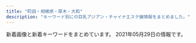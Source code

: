 ```yaml
---
title: "町田・相模原・厚木・大和"
description: "キーワード別にの巨乳アジアン・チャイナエステ嬢情報をまとめました。"
---
```


新着画像と新着キーワードをまとめています。
2021年05月29日の情報です。

<DmmAffiliateIns />
<KeywordTable
  shops={
    [
    {
        "name": "FIRST CLASS",
        "station": "\u5c0f\u7530\u6025\u76f8\u6a21\u539f\u99c5\u5317\u53e3",
        "keywords": {
            "\u304a\u3063\u3071\u3044": 2,
            "\u4e73": 2
        },
        "url": "http://sh-firstclass.work/",
        "img_links": [
            "http://sh-firstclass.work/uploads/210326/1-210326134040231.jpg",
            "http://sh-firstclass.work/uploads/210511/1-2105111HINE.jpg",
            "http://sh-firstclass.work/uploads/210326/1-2103261343161B.jpg",
            "http://sh-firstclass.work/templets/default/picture/home.png",
            "http://sh-firstclass.work/uploads/210326/1-21032613413cB.jpg",
            "http://sh-firstclass.work/uploads/210326/1-2103261342231O.jpg",
            "http://sh-firstclass.work/uploads/210326/1-21032613414Q62.jpg",
            "http://sh-firstclass.work/uploads/210326/1-210326134000921.jpg",
            "http://sh-firstclass.work/uploads/210326/1-210326134231563.jpg",
            "http://sh-firstclass.work/uploads/210326/1-210326134113Z6.jpg",
            "http://sh-firstclass.work/uploads/210326/1-210326134301944.jpg",
            "http://sh-firstclass.work/uploads/210326/1-210326133951633.jpg",
            "http://sh-firstclass.work/uploads/210326/1-21032613404NO.jpg",
            "http://sh-firstclass.work/templets/default/picture/therapis.png",
            "http://sh-firstclass.work/uploads/210511/1-2105111HJX24.jpg",
            "http://sh-firstclass.work/uploads/210511/1-2105111HKc62.jpg",
            "http://sh-firstclass.work/uploads/210326/1-210326134104H6.jpg",
            "http://sh-firstclass.work/uploads/210326/1-210326134033351.jpg",
            "http://sh-firstclass.work/uploads/210326/1-21032613415C17.jpg",
            "http://sh-firstclass.work/uploads/210326/1-21032613400NV.jpg",
            "http://sh-firstclass.work/uploads/210326/1-2103261343092Q.jpg",
            "http://sh-firstclass.work/uploads/210326/1-210326134213528.jpg",
            "http://sh-firstclass.work/uploads/210326/1-210326134121J8.jpg"
        ]
    },
    {
        "url": "http://es-flower.work/",
        "img_links": [
            "http://es-flower.work/img/yumi1.jpg",
            "http://es-flower.work/images/2.jpg",
            "http://es-flower.work/images/interior_t.jpg",
            "http://es-flower.work/images/rec2.jpg",
            "http://es-flower.work/img/yuki1.jpg",
            "http://es-flower.work/img/yuri1.jpg",
            "http://es-flower.work/images/b3.jpg",
            "http://es-flower.work/images/sys2.png",
            "http://es-flower.work/images/mobile.jpg",
            "http://es-flower.work/images/int2.png",
            "http://es-flower.work/images/tg.jpg",
            "http://es-flower.work/images/tel.jpg",
            "http://es-flower.work/staff/yuri.jpg",
            "http://es-flower.work/staff/yumi.jpg",
            "http://es-flower.work/images/1.jpg",
            "http://es-flower.work/images/news.jpg",
            "http://es-flower.work/images/b2.jpg",
            "http://es-flower.work/images/rec1.png",
            "http://es-flower.work/staff/yuki.jpg",
            "http://es-flower.work/images/head.jpg",
            "http://es-flower.work/images/staff_t.jpg",
            "http://es-flower.work/images/int1.png",
            "http://es-flower.work/images/sys1.png",
            "http://es-flower.work/images/3.jpg"
        ],
        "station": "\u5927\u548c\u99c5\u5317\u53e3",
        "keywords": {},
        "name": "\u8594\u8587\u5712"
    },
    {
        "name": "\u5922\u306e\u604b",
        "img_links": [
            "http://yumenokoi.xyz.mn/photos/sites/63/2020/08/2020082804382098.jpg",
            "http://yumenokoi.xyz.mn/images/info2.jpg",
            "http://yumenokoi.xyz.mn/images/s_link.jpg",
            "http://yumenokoi.xyz.mn/images/s_staff.jpg",
            "http://yumenokoi.xyz.mn/images/news1.jpg",
            "http://yumenokoi.xyz.mn/images/staff_bj3.jpg",
            "http://yumenokoi.xyz.mn/photos/sites/63/2020/08/2020082804381466.jpg",
            "http://yumenokoi.xyz.mn/images/mobile.jpg",
            "http://yumenokoi.xyz.mn/images/2.jpg",
            "http://yumenokoi.xyz.mn/images/1.jpg",
            "http://yumenokoi.xyz.mn/images/top.jpg"
        ],
        "station": "\u5927\u548c\u99c5\u5317\u53e3",
        "keywords": {
            "D": 2,
            "86": 2
        },
        "url": "http://yumenokoi.xyz.mn/"
    },
    {
        "name": "\u3075\u308c\u3042\u3044",
        "url": "http://a-relax.info",
        "keywords": {
            "89": 2,
            "88": 1,
            "E": 1,
            "87": 3,
            "80": 1,
            "D": 6,
            "F": 1,
            "92": 1,
            "90": 1,
            "86": 5,
            "C": 8,
            "85": 3
        },
        "station": "\u5357\u6797\u9593\u99c5\u897f\u53e3",
        "img_links": [
            "http://a-relax.info/images/index_38.jpg",
            "http://a-relax.info/images/info_01.jpg",
            "http://a-relax.info/images/index_02.jpg",
            "http://a-relax.info/girl/025.jpg",
            "http://a-relax.info/girl/019.jpg",
            "http://a-relax.info/images/index_32.jpg",
            "http://a-relax.info/images/index_11.jpg",
            "http://a-relax.info/images/index_25.jpg",
            "http://a-relax.info/images/index_28.jpg",
            "http://a-relax.info/images/sub_23.jpg",
            "http://a-relax.info/girl/026.jpg",
            "http://a-relax.info/girl/013.jpg",
            "http://a-relax.info/images/rec.jpg",
            "http://a-relax.info/images/index_06.jpg",
            "http://a-relax.info/images/index_22.jpg",
            "http://a-relax.info/girl/018.jpg",
            "http://a-relax.info/images/staff_19.jpg",
            "http://a-relax.info/images/index_34.jpg",
            "http://a-relax.info/girl/022.jpg",
            "http://a-relax.info/images/index_40.jpg",
            "http://a-relax.info/images/r05.jpg",
            "http://a-relax.info/images/r03.jpg",
            "http://a-relax.info/images/index_16.jpg",
            "http://a-relax.info/images/index_08.jpg",
            "http://a-relax.info/images/index_04.jpg",
            "http://a-relax.info/girl/014.jpg",
            "http://a-relax.info/girl/00.jpg",
            "http://a-relax.info/girl/02.jpg",
            "http://a-relax.info/images/index_17.jpg",
            "http://a-relax.info/images/index_24.jpg",
            "http://a-relax.info/images/info_19.jpg",
            "http://a-relax.info/images/02.jpg",
            "http://a-relax.info/images/r02.jpg",
            "http://a-relax.info/images/index_29.jpg",
            "http://a-relax.info/images/index_01.jpg",
            "http://a-relax.info/images/index_27.jpg",
            "http://a-relax.info/images/r04.jpg",
            "http://a-relax.info/girl/021.jpg",
            "http://a-relax.info/images/r01.jpg",
            "http://a-relax.info/images/index_14.jpg",
            "http://a-relax.info/images/index_15.jpg",
            "http://a-relax.info/images/index_10.jpg",
            "http://a-relax.info/images/index_18.jpg",
            "http://a-relax.info/images/index_31.jpg",
            "http://a-relax.info/girl/03.jpg",
            "http://a-relax.info/girl/017.jpg",
            "http://a-relax.info/images/index_07.jpg",
            "http://a-relax.info/images/01.jpg",
            "http://a-relax.info/girl/016.jpg",
            "http://a-relax.info/images/index_20.jpg",
            "http://a-relax.info/images/index_13.jpg",
            "http://a-relax.info/images/index_12.jpg",
            "http://a-relax.info/images/index_23.jpg",
            "http://a-relax.info/images/staff_01.jpg",
            "http://a-relax.info/girl/04.jpg",
            "http://a-relax.info/girl/011.jpg",
            "http://a-relax.info/girl/023.jpg",
            "http://a-relax.info/girl/01.jpg",
            "http://a-relax.info/images/rec_19.jpg",
            "http://a-relax.info/images/index_37.jpg",
            "http://a-relax.info/images/index_36.jpg",
            "http://a-relax.info/girl/024.jpg",
            "http://a-relax.info/images/index_09.jpg",
            "http://a-relax.info/images/index_35.jpg",
            "http://a-relax.info/girl/05.jpg",
            "http://a-relax.info/images/index_03.jpg"
        ]
    },
    {
        "station": "\u76f8\u6a21\u5927\u91ce\u99c5\u5317\u53e3",
        "name": "ViVian",
        "url": "http://www.sh-vivian.work/",
        "img_links": [
            "http://www.sh-vivian.work/templets/default/picture/bg_header_1.jpg",
            "http://www.sh-vivian.work/uploads/190716/1-1ZG60S2061U.jpg",
            "http://www.sh-vivian.work/uploads/allimg/210525/1-210525092056.jpg",
            "http://www.sh-vivian.work/uploads/210315/1-210315161Z1H1.jpg",
            "http://www.sh-vivian.work/uploads/200727/1-200HF95956124.jpg",
            "http://www.sh-vivian.work/uploads/210528/1-21052P95142961.jpg",
            "http://www.sh-vivian.work/uploads/210420/1-210420103KS38.jpg",
            "http://www.sh-vivian.work/uploads/allimg/210420/1-210420104141.jpg",
            "http://www.sh-vivian.work/uploads/210426/1-210426151326101.jpg",
            "http://www.sh-vivian.work/uploads/allimg/210426/1-210426151502.jpg",
            "http://www.sh-vivian.work/uploads/201123/1-20112309300B22.jpg",
            "http://www.sh-vivian.work/uploads/200401/1-2004010TH2T2.jpg",
            "http://www.sh-vivian.work/uploads/190208/1-1Z20Q51240493.jpg",
            "http://www.sh-vivian.work/uploads/210525/1-210525092032102.jpg",
            "http://www.sh-vivian.work/uploads/allimg/180820/1-1PR01K540436.jpg",
            "http://www.sh-vivian.work/uploads/190716/1-1ZG6135Q21N.jpg",
            "http://www.sh-vivian.work/uploads/190716/1-1ZG60S04R93.jpg",
            "http://www.sh-vivian.work/uploads/191214/1-191214145050357.jpg"
        ],
        "keywords": {
            "89": 2,
            "E": 1,
            "86": 3,
            "85": 3,
            "94": 2,
            "D": 4,
            "C": 4,
            "\u80f8": 2
        }
    },
    {
        "keywords": {
            "87": 12,
            "D": 14,
            "88": 2
        },
        "url": "http://www.kangobijin.esturl.com/",
        "station": "\u4e2d\u592e\u6797\u9593\u99c5\u5317\u53e3",
        "name": "\u770b\u8b77\u7f8e\u4eba",
        "img_links": [
            "http://www.kangobijin.esturl.com/files/002.jpg",
            "http://www.kangobijin.esturl.com/photo_news/upimg/92816607e656024bde_0.jpg",
            "http://www.kangobijin.esturl.com/images/m-right.jpg",
            "http://www.kangobijin.esturl.com/images/m-top02.jpg",
            "http://www.kangobijin.esturl.com/files/004.jpg",
            "http://www.kangobijin.esturl.com/images/m-top-right04.jpg",
            "http://www.kangobijin.esturl.com/images/m-head.jpg",
            "http://www.kangobijin.esturl.com/images/call.png",
            "http://www.kangobijin.esturl.com/files/003.jpg",
            "http://www.kangobijin.esturl.com/images/m-left.jpg",
            "http://www.kangobijin.esturl.com/photo_news/upimg/52419609354852fd79_0.jpg",
            "http://www.kangobijin.esturl.com/files/007.jpg",
            "http://www.kangobijin.esturl.com/images/top-left01.jpg",
            "http://www.kangobijin.esturl.com/photo_news/upimg/4147560a2039cad684_0.jpg",
            "http://www.kangobijin.esturl.com/images/m-top-right01.jpg",
            "http://www.kangobijin.esturl.com/files/005.jpg",
            "http://www.kangobijin.esturl.com/photo_news/upimg/52419609354852fd79_1.jpg",
            "http://www.kangobijin.esturl.com/files/001.jpg",
            "http://www.kangobijin.esturl.com/photo_news/upimg/92816607e656024bde_1.jpg",
            "http://www.kangobijin.esturl.com/images/m-top-right02.jpg",
            "http://www.kangobijin.esturl.com/images/m-top-right03.jpg",
            "http://www.kangobijin.esturl.com/images/m-yejiao.jpg",
            "http://www.kangobijin.esturl.com/photo_news/upimg/4147560a2039cad684_1.jpg",
            "http://www.kangobijin.esturl.com/images/m-top03.jpg",
            "http://www.kangobijin.esturl.com/files/008.jpg"
        ]
    },
    {
        "station": "\u672c\u539a\u6728\u99c5\u5317\u53e3",
        "keywords": {
            "89": 12,
            "E": 15,
            "90": 2
        },
        "name": "\u3057\u305a\u304b\u3061\u3083\u3093",
        "url": "http://shizukachan.work/",
        "img_links": [
            "http://shizukachan.work/picture/s1.jpg",
            "http://shizukachan.work/picture/top.jpg",
            "http://shizukachan.work/picture/ac2.jpg",
            "http://shizukachan.work/uploads/210113/1-2101130U955E4.jpg",
            "http://shizukachan.work/picture/s_staff.png",
            "http://shizukachan.work/uploads/210113/1-2101130Z012A0.jpg",
            "http://shizukachan.work/uploads/201218/1-20121Q55215214.jpg",
            "http://shizukachan.work/uploads/210424/1-2104241242591H.jpg",
            "http://shizukachan.work/uploads/201116/1-201116131245247.jpg",
            "http://shizukachan.work/picture/s3.jpg",
            "http://shizukachan.work/uploads/201116/1-2011161311591A.jpg",
            "http://shizukachan.work/uploads/210424/1-21042412424Wc.jpg",
            "http://shizukachan.work/uploads/210113/1-2101130Z003120.jpg",
            "http://shizukachan.work/uploads/210424/1-21042412423RD.jpg",
            "http://shizukachan.work/uploads/210327/1-21032G01S6322.jpg",
            "http://shizukachan.work/picture/info.jpg",
            "http://shizukachan.work/uploads/201116/1-20111613123G45.jpg",
            "http://shizukachan.work/uploads/201218/1-20121Q55235W4.jpg",
            "http://shizukachan.work/picture/news_bj3.jpg",
            "http://shizukachan.work/uploads/210527/1-21052G049312T.jpg",
            "http://shizukachan.work/uploads/210104/1-2101041HQ5144.jpg",
            "http://shizukachan.work/uploads/201218/1-20121Q55311a8.jpg",
            "http://shizukachan.work/uploads/210527/1-21052G04950452.jpg",
            "http://shizukachan.work/picture/news_bj1.jpg",
            "http://shizukachan.work/picture/s_news.jpg",
            "http://shizukachan.work/uploads/210527/1-21052G04940952.jpg",
            "http://shizukachan.work/picture/ac1.jpg"
        ]
    },
    {
        "img_links": [
            "http://sakura.ies.fun/photos/sites/12/2018/05/2018053010101743.jpg",
            "http://sakura.ies.fun/images/mobile.jpg",
            "http://sakura.ies.fun/photos/sites/12/2019/03/2019032203022448.jpg",
            "http://sakura.ies.fun/images/room1.jpg",
            "http://sakura.ies.fun/images/room3.jpg",
            "http://sakura.ies.fun/photos/sites/12/2018/05/2018053010184960.jpg",
            "http://sakura.ies.fun/images/room4.jpg",
            "http://sakura.ies.fun/photos/sites/12/2019/01/2019012411562785.jpg",
            "http://sakura.ies.fun/images/s_link.jpg",
            "http://sakura.ies.fun/images/room2.jpg",
            "http://sakura.ies.fun/images/s_news.jpg",
            "http://sakura.ies.fun/images/s3.jpg",
            "http://sakura.ies.fun/images/s_staff.jpg",
            "http://sakura.ies.fun/photos/sites/12/2019/03/2019032203475898.jpg",
            "http://sakura.ies.fun/photos/sites/12/2019/01/2019012411562891.jpg",
            "http://sakura.ies.fun/photos/sites/12/2019/01/2019012411562899.jpg",
            "http://sakura.ies.fun/photos/sites/12/2019/03/2019032201283686.jpg",
            "http://sakura.ies.fun/images/top.jpg",
            "http://sakura.ies.fun/images/s1.jpg",
            "http://sakura.ies.fun/photos/sites/12/2018/05/201805301010187.jpg",
            "http://sakura.ies.fun/images/pick.jpg",
            "http://sakura.ies.fun/photos/sites/12/2019/01/2019012411562997.jpg",
            "http://sakura.ies.fun/photos/sites/12/2019/03/2019032201293340.jpg"
        ],
        "name": "\u3055\u304f\u3089",
        "url": "http://sakura.ies.fun/",
        "station": "\u672c\u539a\u6728\u99c5\u5317\u53e3",
        "keywords": {
            "87": 36,
            "C": 16,
            "D": 81,
            "88": 9,
            "85": 9,
            "83": 9,
            "E": 18,
            "86": 36
        }
    },
    {
        "keywords": {
            "C": 14,
            "D": 14,
            "E": 7
        },
        "name": "\u7e01",
        "url": "http://www.m-en.work/",
        "img_links": [
            "http://www.m-en.work/staff/risa1.jpg",
            "http://www.m-en.work/staff/yuna1.jpg",
            "http://www.m-en.work/img/slide2-4.jpg",
            "http://www.m-en.work/img/phone.png",
            "http://www.m-en.work/img/m4.png",
            "http://www.m-en.work/img/open.png",
            "http://www.m-en.work/img/m1.png",
            "http://www.m-en.work/img/cp-ttl.png",
            "http://www.m-en.work/img/tit2.png",
            "http://www.m-en.work/img/m6.png",
            "http://www.m-en.work/img/tit3.png",
            "http://www.m-en.work/img/slide2-3.jpg",
            "http://www.m-en.work/img/m2.png",
            "http://www.m-en.work/img/up.png",
            "http://www.m-en.work/staff/miho1.jpg",
            "http://www.m-en.work/img/m3.png",
            "http://www.m-en.work/img/cp-desc1.png",
            "http://www.m-en.work/img/tit5.png",
            "http://www.m-en.work/img/tel2.png",
            "http://www.m-en.work/staff/kaori1.jpg",
            "http://www.m-en.work/img/tit4.png",
            "http://www.m-en.work/img/tit6.png",
            "http://www.m-en.work/img/tit1.png",
            "http://www.m-en.work/img/info.png",
            "http://www.m-en.work/img/h1.png",
            "http://www.m-en.work/img/slide2-1.jpg",
            "http://www.m-en.work/img/m5.png",
            "http://www.m-en.work/staff/yuki1.jpg",
            "http://www.m-en.work/img/cp-desc1sp.png",
            "http://www.m-en.work/img/slide2-2.jpg"
        ],
        "station": "\u753a\u7530\u99c5\u6771\u53e3"
    },
    {
        "img_links": [
            "http://ciswand.xyz/static/picture/s_staff.png",
            "http://ciswand.xyz/uploads/210325/1-210325150T5951.jpg",
            "http://ciswand.xyz/uploads/210406/1-2104060U953102.jpg",
            "http://ciswand.xyz/static/picture/news.png",
            "http://ciswand.xyz/static/picture/room1.jpg",
            "http://ciswand.xyz/uploads/210325/1-210325150H25W.jpg",
            "http://ciswand.xyz/static/picture/room4.jpg",
            "http://ciswand.xyz/static/picture/top.png",
            "http://ciswand.xyz/static/picture/mobile.jpg",
            "http://ciswand.xyz/static/picture/room2.jpg",
            "http://ciswand.xyz/static/picture/s3.jpg",
            "http://ciswand.xyz/static/picture/room3.jpg",
            "http://ciswand.xyz/uploads/210325/1-210325150PK93.jpg",
            "http://ciswand.xyz/static/picture/s1.jpg",
            "http://ciswand.xyz/uploads/210420/1-21042015244CI.jpg"
        ],
        "name": "\u9999\u871c\u6e7e",
        "url": "http://ciswand.xyz/",
        "keywords": {},
        "station": "\u4e2d\u592e\u6797\u9593\u99c5\u5317\u53e3"
    },
    {
        "name": "\u591c\u685c",
        "url": "http://www.yozakura-aroma.xyz/",
        "img_links": [
            "http://www.yozakura-aroma.xyz/images/shop/rl3.jpg",
            "http://www.yozakura-aroma.xyz/images/shop/rl1.jpg",
            "http://www.yozakura-aroma.xyz/images/staff/meijia.jpg",
            "http://www.yozakura-aroma.xyz/images/rina.png",
            "http://www.yozakura-aroma.xyz/images/13.png",
            "http://www.yozakura-aroma.xyz/images/staff/ami.jpg",
            "http://www.yozakura-aroma.xyz/images/1.jpg",
            "http://www.yozakura-aroma.xyz/images/13.jpg",
            "http://www.yozakura-aroma.xyz/images/nav/nav-t-job.jpg",
            "http://www.yozakura-aroma.xyz/images/index-skr_16.jpg",
            "http://www.yozakura-aroma.xyz/images/7a.jpg",
            "http://www.yozakura-aroma.xyz/images/nav/nav-t-sys.jpg",
            "http://www.yozakura-aroma.xyz/images/3.jpg",
            "http://www.yozakura-aroma.xyz/images/nav/nav-t-sta.jpg",
            "http://www.yozakura-aroma.xyz/images/527385908605281370.jpg",
            "http://www.yozakura-aroma.xyz/images/index-rin_02.jpg",
            "http://www.yozakura-aroma.xyz/images/sys5.jpg",
            "http://www.yozakura-aroma.xyz/images/staff/hidomi.png",
            "http://www.yozakura-aroma.xyz/images/index-rin_04.jpg"
        ],
        "keywords": {},
        "station": "\u6d77\u8001\u540d\u99c5\u6771\u53e3"
    },
    {
        "url": "https://elina.estjp.info/",
        "station": "\u672c\u539a\u6728\u99c5\u5357\u53e3",
        "img_links": [
            "https://elina.estjp.info/css/staff/staff01.jpg",
            "https://elina.estjp.info/css/m-head.jpg",
            "https://elina.estjp.info/css/staff/staff02.jpg",
            "https://elina.estjp.info/css/cam01.jpg",
            "https://elina.estjp.info/images/call.png",
            "https://elina.estjp.info/css/m-top04.jpg",
            "https://elina.estjp.info/css/staff/staff03.jpg"
        ],
        "name": "Elina \uff5e\u30a8\u30ea\u30ca\uff5e",
        "keywords": {
            "92": 2,
            "E": 2,
            "90": 1,
            "D": 1
        }
    },
    {
        "img_links": [
            "http://www.mizuiro.mensest.com/files/001.jpg",
            "http://www.mizuiro.mensest.com/files/001-02.jpg",
            "http://www.mizuiro.mensest.com/files/006-02.jpg",
            "http://www.mizuiro.mensest.com/img/top-img03.png",
            "http://www.mizuiro.mensest.com/files/002-02.jpg",
            "http://www.mizuiro.mensest.com/files/002.jpg",
            "http://www.mizuiro.mensest.com/img/call.png",
            "http://www.mizuiro.mensest.com/files/006.jpg",
            "http://www.mizuiro.mensest.com/files/007-02.jpg",
            "http://www.mizuiro.mensest.com/files/007.jpg",
            "http://www.mizuiro.mensest.com/img/top-img01.png",
            "http://www.mizuiro.mensest.com/files/004.jpg",
            "http://www.mizuiro.mensest.com/files/004-02.jpg",
            "http://www.mizuiro.mensest.com/files/003.jpg",
            "http://www.mizuiro.mensest.com/img/top-img02.png",
            "http://www.mizuiro.mensest.com/files/003-02.jpg",
            "http://www.mizuiro.mensest.com/img/tel.png",
            "http://www.mizuiro.mensest.com/files/005.jpg",
            "http://www.mizuiro.mensest.com/files/005-02.jpg"
        ],
        "station": "\u4e2d\u592e\u6797\u9593\u99c5\u5317\u53e3",
        "name": "\u6c34\u306e\u8272",
        "url": "http://www.mizuiro.mensest.com/",
        "keywords": {
            "87": 12,
            "E": 8,
            "91": 2,
            "85": 2,
            "C": 2,
            "89": 4,
            "D": 6,
            "G": 4,
            "F": 2,
            "86": 2
        }
    },
    {
        "img_links": [
            "http://dream.ebb.jp/images/nav_link03.png",
            "http://dream.ebb.jp/2/uploadimg/1622184230.jpg",
            "http://dream.ebb.jp/images/call.png",
            "http://dream.ebb.jp/images/nav_link05.png",
            "http://dream.ebb.jp/2/uploadimg/1620482919.jpg",
            "http://dream.ebb.jp/2/uploadimg/1622184119.jpg",
            "http://dream.ebb.jp/qr.jpg",
            "http://dream.ebb.jp/images/nav_link01.png",
            "http://dream.ebb.jp/2/uploadimg/1622184163.jpg",
            "http://dream.ebb.jp/images/pagetop.png",
            "http://dream.ebb.jp/images/nav_link02.png",
            "http://dream.ebb.jp/2/uploadimg/1620491495.jpeg",
            "http://dream.ebb.jp/2/uploadimg/1622184254.jpg",
            "http://dream.ebb.jp/images/side_mobile.jpg",
            "http://dream.ebb.jp/images/nav_link04.png",
            "http://dream.ebb.jp/images/tel.png",
            "http://dream.ebb.jp/images/tit_pick.png",
            "http://dream.ebb.jp/images/nav_link06.png"
        ],
        "url": "http://dream.ebb.jp/",
        "station": "JR\u753a\u7530\u99c5",
        "keywords": {
            "E": 1,
            "86": 2,
            "87": 1,
            "C": 2,
            "84": 2
        },
        "name": "\u591c\u306e\u5922"
    },
    {
        "url": "http://ichijiku.work/",
        "img_links": [
            "http://ichijiku.work/static/picture/m-top04.png",
            "http://ichijiku.work/uploads/210315/1-2103150UG0114.jpg",
            "http://ichijiku.work/uploads/210303/1-21030312445U46.jpg",
            "http://ichijiku.work/static/picture/nav04.png",
            "http://ichijiku.work/uploads/210315/1-2103150UI2D9.jpg",
            "http://ichijiku.work/static/picture/sp-tel.png",
            "http://ichijiku.work/uploads/210424/1-210424151310C5.jpg",
            "http://ichijiku.work/uploads/200904/1-200Z410325X00.jpg",
            "http://ichijiku.work/uploads/201218/1-20121Q30630462.jpg",
            "http://ichijiku.work/static/picture/nav01.png",
            "http://ichijiku.work/static/picture/m-top03.png",
            "http://ichijiku.work/static/picture/nav06.png",
            "http://ichijiku.work/uploads/200904/1-200Z4103035194.jpg",
            "http://ichijiku.work/uploads/200912/1-200912102620419.jpg",
            "http://ichijiku.work/static/picture/sp-qizu.png",
            "http://ichijiku.work/static/picture/nav02.png",
            "http://ichijiku.work/static/picture/nav03.png",
            "http://ichijiku.work/static/picture/nav05.png",
            "http://ichijiku.work/static/picture/m-top02.png",
            "http://ichijiku.work/static/picture/m-head03.png"
        ],
        "station": "\u672c\u539a\u6728\u99c5\u5317\u53e3",
        "name": "\u30ec\u30e2\u30f3",
        "keywords": {
            "85": 3,
            "C": 2,
            "H": 1,
            "89": 1,
            "86": 2,
            "87": 1,
            "88": 1,
            "E": 1,
            "D": 3
        }
    },
    {
        "img_links": [
            "http://relax-free.info/iyashinomori/images/pic2.jpg",
            "http://relax-free.info/iyashinomori/staff/staff-mika.png",
            "http://relax-free.info/iyashinomori/images/c-top.png",
            "http://relax-free.info/iyashinomori/images/bar-news.png",
            "http://relax-free.info/iyashinomori/images/bar-other.png",
            "http://relax-free.info/iyashinomori/images/bar-therapist.png",
            "http://relax-free.info/iyashinomori/images/c-interior.png",
            "http://relax-free.info/iyashinomori/images/bar-cam.png",
            "http://relax-free.info/iyashinomori/images/bar-newface.png",
            "http://relax-free.info/iyashinomori/images/pic7.jpg",
            "http://relax-free.info/iyashinomori/images/b-tel.png",
            "http://relax-free.info/iyashinomori/images/b-qr.jpg",
            "http://relax-free.info/iyashinomori/images/pic8.jpg",
            "http://relax-free.info/iyashinomori/staff/staff-haru.png",
            "http://relax-free.info/iyashinomori/images/bar-interior.png",
            "http://relax-free.info/iyashinomori/images/index.png",
            "http://relax-free.info/iyashinomori/images/c-therapist.png",
            "http://relax-free.info/iyashinomori/images/pic1.jpg",
            "http://relax-free.info/iyashinomori/images/footter.png",
            "http://relax-free.info/iyashinomori/images/bill.jpg",
            "http://relax-free.info/iyashinomori/staff/staff-mai.png"
        ],
        "name": "\u7652\u3057\u306e\u68ee",
        "url": "http://relax-free.info/iyashinomori/",
        "station": "\u5357\u6797\u9593\u99c5\u897f\u53e3",
        "keywords": {}
    },
    {
        "name": "\u723d\u5feb",
        "url": "http://soukai55.com/",
        "station": "\u5927\u548c\u99c5\u5317\u53e3",
        "img_links": [
            "http://soukai55.com/images/flash_a.jpg",
            "http://soukai55.com/images/top/top_06.jpg",
            "http://soukai55.com/images/home/top.jpg",
            "http://soukai55.com/images/staff_image/staff_01.jpg",
            "http://soukai55.com/images/gallery/gallery_b.jpg",
            "http://soukai55.com/images/gallery/gallery_4.jpg",
            "http://soukai55.com/images/home/indnx_re.jpg",
            "http://soukai55.com/images/top/top_02.jpg",
            "http://soukai55.com/images/gallery/gallery_c.jpg",
            "http://soukai55.com/images/home/indnx_phone.jpg",
            "http://soukai55.com/images/gallery/gallery_d.jpg",
            "http://soukai55.com/images/gallery/gallery_a.jpg",
            "http://soukai55.com/images/staff_image/staff_05.jpg",
            "http://soukai55.com/images/gallery/gallery_2.jpg",
            "http://soukai55.com/images/gallery/gallery_1.jpg",
            "http://soukai55.com/images/index_btm.jpg",
            "http://soukai55.com/images/staff_image/staff_04.jpg",
            "http://soukai55.com/images/staff_image/staff_02.jpg",
            "http://soukai55.com/images/staff_image/staff_03.jpg",
            "http://soukai55.com/images/top/top_04.jpg",
            "http://soukai55.com/images/home/indnx_qr.jpg",
            "http://soukai55.com/images/top/top_08.png",
            "http://soukai55.com/images/top/top_05.jpg",
            "http://soukai55.com/images/top/top_01.jpg",
            "http://soukai55.com/images/home/indnx_sale.png",
            "http://soukai55.com/images/gallery/gallery_3.jpg",
            "http://soukai55.com/images/flash_b.jpg",
            "http://soukai55.com/images/top/top_03.jpg"
        ],
        "keywords": {}
    },
    {
        "name": "\u30a2\u30ab\u30b9\u30ea\u30cf\u30a6\u30b9",
        "keywords": {},
        "img_links": [],
        "url": "http://mai.abnavi.info/",
        "station": "\u672c\u539a\u6728\u99c5\u6771\u53e3"
    },
    {
        "img_links": [
            "http://rose.este88.com/girls/yuyu1.jpg",
            "http://rose.este88.com/images/new.jpg",
            "http://rose.este88.com/images/s_news.png",
            "http://rose.este88.com/girls/reko1.jpg",
            "http://rose.este88.com/images/top.png",
            "http://rose.este88.com/girls/momo1.jpg",
            "http://rose.este88.com/girls/yuki1.jpg",
            "http://rose.este88.com/images/s_staff.png",
            "http://rose.este88.com/girls/ana1.jpg"
        ],
        "station": "\u672c\u539a\u6728\u99c5\u5317\u53e3",
        "keywords": {},
        "url": "http://rose.este88.com/",
        "name": "\u30ed\u30fc\u30ba"
    },
    {
        "keywords": {},
        "url": "http://www.pentohausu.xyz/",
        "img_links": [
            "http://www.pentohausu.xyz/images/staff/meijia.jpg",
            "http://www.pentohausu.xyz/images/shop/5.jpg",
            "http://www.pentohausu.xyz/images/staff/1/7.jpg",
            "http://www.pentohausu.xyz/images/lanmu-t-st2.jpg",
            "http://www.pentohausu.xyz/images/staff/1/mie.png",
            "http://www.pentohausu.xyz/images/index-rin_02.jpg",
            "http://www.yozakura-aroma.xyz/images/staff/2.jpg",
            "http://www.pentohausu.xyz/images/staff/1/8.jpg",
            "http://www.pentohausu.xyz/images/staff/nana.jpg",
            "http://www.pentohausu.xyz/images/nav/nav-t-sys.jpg",
            "http://www.pentohausu.xyz/images/staff/1/1.jpg",
            "http://www.pentohausu.xyz/images/index-rin_14.jpg",
            "http://www.pentohausu.xyz/images/staff/1/aya.jpg",
            "http://www.pentohausu.xyz/images/index-rin_04.jpg",
            "http://www.pentohausu.xyz/images/nav/nav-t-job.jpg",
            "http://www.pentohausu.xyz/images/lanmu-t-st.jpg",
            "http://www.pentohausu.xyz/images/index-rin_20.jpg",
            "http://www.pentohausu.xyz/images/sys.png",
            "http://www.pentohausu.xyz/images/staff/1/sayuri.jpg",
            "http://www.pentohausu.xyz/images/shop/6.jpg"
        ],
        "station": "\u76f8\u6b66\u53f0\u524d\u99c5\u5317\u53e3",
        "name": "\u30da\u30f3\u30c8\u30cf\u30a6\u30b9"
    },
    {
        "name": "\u9e97",
        "img_links": [
            "http://e-rei.info/images/s_news.png",
            "http://eskk.e-rei.info/uploads/2020/01/001-3.jpg",
            "http://e-rei.info/images/s_service.png",
            "http://e-rei.info/images/004.jpg",
            "http://e-rei.info/images/x1.png",
            "http://eskk.e-rei.info/uploads/2020/09/111.jpg",
            "http://e-rei.info/images/top2.jpg",
            "http://e-rei.info/images/s_news.jpg",
            "http://e-rei.info/images/02.jpg",
            "http://e-rei.info/images/mobile.png",
            "http://eskk.e-rei.info/uploads/2021/01/yu.jpg",
            "http://e-rei.info/images/r1.jpg",
            "http://eskk.e-rei.info/uploads/2019/12/001-1.jpg",
            "http://e-rei.info/images/r3.jpg",
            "http://e-rei.info/images/006.jpg",
            "http://e-rei.info/images/s_staff.png",
            "http://eskk.e-rei.info/uploads/2019/12/001-2.jpg",
            "http://e-rei.info/images/x3.png",
            "http://e-rei.info/images/003.jpg",
            "http://eskk.e-rei.info/uploads/2021/05/001.jpg",
            "http://e-rei.info/images/005.jpg",
            "http://e-rei.info/images/r2.jpg",
            "http://e-rei.info/images/s_staff1.png",
            "http://e-rei.info/images/01.jpg",
            "http://e-rei.info/images/s_mobile4.jpg",
            "http://e-rei.info/images/s_mobile3.jpg",
            "http://e-rei.info/images/movie.jpg",
            "http://e-rei.info/images/s_mobile.jpg",
            "http://e-rei.info/images/03.jpg",
            "http://e-rei.info/images/001.jpg",
            "http://e-rei.info/images/002.jpg",
            "http://eskk.e-rei.info/uploads/2021/01/mi-1.jpg",
            "http://e-rei.info/images/top.png",
            "http://e-rei.info/images/g0.jpg",
            "http://eskk.e-rei.info/uploads/2020/01/006.jpg",
            "http://eskk.e-rei.info/uploads/2020/06/001-3.jpg",
            "http://eskk.e-rei.info/uploads/2020/01/004.jpg",
            "http://e-rei.info/images/s_mobile2.jpg"
        ],
        "station": "\u5927\u548c\u99c5\u5317\u53e3",
        "keywords": {
            "\u4e73": 9,
            "88": 9,
            "\u80f8": 9,
            "C": 30,
            "D": 9,
            "84": 9
        },
        "url": "http://e-rei.info/"
    },
    {
        "keywords": {
            "D": 18,
            "88": 2,
            "87": 2,
            "F": 2,
            "86": 18,
            "E": 2
        },
        "name": "\u685c\u6843-\u3055\u304f\u3089\u3093\u307c-",
        "url": "http://massage-est.info/",
        "img_links": [
            "http://massage-est.info/images/tit5.jpg",
            "http://massage-est.info/images/cg01.jpg",
            "http://massage-est.info/images/no.png",
            "http://massage-est.info/images/tit1.jpg",
            "http://massage-est.info/images/head.jpg",
            "http://massage-est.info/images/tit2.jpg",
            "http://massage-est.info/images/tit4.jpg",
            "http://massage-est.info/images/cg08.jpg",
            "http://massage-est.info/images/cg06.jpg",
            "http://massage-est.info/images/cg12.jpg",
            "http://massage-est.info/images/cg05.jpg",
            "http://massage-est.info/images/cg04.jpg",
            "http://massage-est.info/images/cg07.jpg",
            "http://massage-est.info/images/fla.jpg",
            "http://massage-est.info/images/cg10.jpg",
            "http://massage-est.info/images/cg02.jpg",
            "http://massage-est.info/images/line.png",
            "http://massage-est.info/images/tit3.jpg",
            "http://massage-est.info/images/cg09.jpg",
            "http://massage-est.info/images/cg03.jpg"
        ],
        "station": "\u5927\u548c\u99c5\u5357\u53e3"
    },
    {
        "name": "\u661f\u306e\u7a7a",
        "station": "\u672c\u539a\u6728\u99c5\u5317\u53e3",
        "url": "http://starrysky.ebb.jp/",
        "img_links": [
            "http://starrysky.ebb.jp/news_bj1.jpg",
            "http://starrysky.ebb.jp/1-1Z22G61430623.jpg",
            "http://starrysky.ebb.jp/1-1Z22G6095Y93.jpg",
            "http://starrysky.ebb.jp/s_news.jpg",
            "http://starrysky.ebb.jp/info.jpg",
            "http://starrysky.ebb.jp/s3.jpg",
            "http://starrysky.ebb.jp/1.jpg",
            "http://starrysky.ebb.jp/top.jpg",
            "http://starrysky.ebb.jp/s1.jpg",
            "http://starrysky.ebb.jp/1-1Z22G61510229.jpg",
            "http://starrysky.ebb.jp/news_bj3.jpg",
            "http://starrysky.ebb.jp/1-1Z62614493c92.jpg",
            "http://starrysky.ebb.jp/1-1Z22G61421M9.jpg",
            "http://starrysky.ebb.jp/s_staff.png",
            "http://starrysky.ebb.jp/1-1Z22G6112QR.jpg",
            "http://starrysky.ebb.jp/1-1Z22G60923956.jpg"
        ],
        "keywords": {
            "87": 1,
            "86": 3,
            "89": 1,
            "D": 1,
            "E": 4
        }
    },
    {
        "url": "http://sweety-est.net/",
        "keywords": {
            "D": 21,
            "E": 21
        },
        "img_links": [
            "http://sweety-est.net/img/m2.png",
            "http://sweety-est.net/img/m6.png",
            "http://sweety-est.net/img/cg05.jpg",
            "http://sweety-est.net/img/tit1.png",
            "http://sweety-est.net/img/cg03.jpg",
            "http://sweety-est.net/img/toph.png",
            "http://sweety-est.net/img/slide2-3.jpg",
            "http://sweety-est.net/img/cp-desc1sp.png",
            "http://sweety-est.net/img/cg02.jpg",
            "http://sweety-est.net/img/tit3.png",
            "http://sweety-est.net/img/tit4.png",
            "http://sweety-est.net/img/tit6.png",
            "http://sweety-est.net/img/tit5.png",
            "http://sweety-est.net/img/slide2-1.jpg",
            "http://sweety-est.net/img/phone.png",
            "http://sweety-est.net/img/m4.png",
            "http://sweety-est.net/img/cp-desc1.png",
            "http://sweety-est.net/img/cg01.jpg",
            "http://sweety-est.net/img/open.png",
            "http://sweety-est.net/img/cg06.jpg",
            "http://sweety-est.net/img/tit2.png",
            "http://sweety-est.net/img/cg04.jpg",
            "http://sweety-est.net/img/m5.png",
            "http://sweety-est.net/img/m3.png",
            "http://sweety-est.net/img/slide2-4.jpg",
            "http://sweety-est.net/img/m1.png",
            "http://sweety-est.net/img/h1.png",
            "http://sweety-est.net/img/tel2.png",
            "http://sweety-est.net/img/slide2-2.jpg"
        ],
        "station": "JR\u753a\u7530\u99c5\u5357\u53e3",
        "name": "Milky"
    },
    {
        "name": "All For You \uff5e\u30aa\u30fc\u30eb\u30fb\u30d5\u30a9\u30fc\u30fb\u30e6\u30fc\uff5e",
        "url": "http://foryou.relaxnabi.com/",
        "img_links": [
            "http://foryou.relaxnabi.com/css/nav/nav-003.png",
            "http://foryou.relaxnabi.com/css/baner.jpg",
            "http://foryou.relaxnabi.com/css/top-right03.png",
            "http://foryou.relaxnabi.com/css/staff/staff02.png",
            "http://foryou.relaxnabi.com/css/nav/nav-006.png",
            "http://foryou.relaxnabi.com/css/staff/staff01.png",
            "http://foryou.relaxnabi.com/css/top-right02.png",
            "http://foryou.relaxnabi.com/css/staff/staff03.png",
            "http://foryou.relaxnabi.com/css/tel.png",
            "http://foryou.relaxnabi.com/css/nav/nav-001.png",
            "http://foryou.relaxnabi.com/css/nav/nav-002.png",
            "http://foryou.relaxnabi.com/css/nav/nav-005.png",
            "http://foryou.relaxnabi.com/css/top-right01.png",
            "http://foryou.relaxnabi.com/css/nav/nav-004.png"
        ],
        "station": "\u672c\u539a\u6728\u99c5\u5357\u53e3",
        "keywords": {
            "D": 2,
            "89": 2,
            "C": 1,
            "87": 1
        }
    },
    {
        "keywords": {},
        "station": "\u76f8\u6a21\u5927\u91ce\u99c5\u5357\u53e3",
        "name": "Refresh \uff5e\u30ea\u30d5\u30ec\u30c3\u30b7\u30e5\uff5e",
        "url": "http://refresh.esnavi.work/",
        "img_links": [
            "http://refresh.esnavi.work/1.jpg",
            "http://refresh.esnavi.work/interior_t.jpg",
            "http://refresh.esnavi.work/momoka.jpg",
            "http://refresh.esnavi.work/koko.jpg",
            "http://refresh.esnavi.work/rec1.png",
            "http://refresh.esnavi.work/tg.jpg",
            "http://refresh.esnavi.work/head.jpg",
            "http://refresh.esnavi.work/misaki.jpg",
            "http://refresh.esnavi.work/news.jpg",
            "http://refresh.esnavi.work/4.jpg",
            "http://refresh.esnavi.work/acc1.jpg",
            "http://refresh.esnavi.work/3.jpg",
            "http://refresh.esnavi.work/staff_t.jpg",
            "http://refresh.esnavi.work/acc3.jpg",
            "http://refresh.esnavi.work/acc2.jpg",
            "http://refresh.esnavi.work/yuki.jpg",
            "http://refresh.esnavi.work/6.jpg",
            "http://refresh.esnavi.work/ayako.jpg",
            "http://refresh.esnavi.work/up.jpg",
            "http://refresh.esnavi.work/int1.png",
            "http://refresh.esnavi.work/rec2.png"
        ]
    },
    {
        "url": "http://www.crossi.xyz/",
        "station": "\u672c\u539a\u6728\u99c5\u6771\u53e3",
        "img_links": [
            "http://www.crossi.xyz/uploads/200612/1-200612160S0B8.jpg",
            "http://www.crossi.xyz/uploads/210111/1-210111143025433.jpg",
            "http://www.crossi.xyz/uploads/190925/1-1Z9251500315P.jpg",
            "http://www.crossi.xyz/templets/default/picture/news.jpg",
            "http://www.crossi.xyz/templets/default/picture/int1.png",
            "http://www.crossi.xyz/uploads/191217/1-19121F95615334.jpg",
            "http://www.crossi.xyz/uploads/191217/1-19121F95I5240.jpg",
            "http://www.crossi.xyz/uploads/190920/1-1Z920134U1939.jpg",
            "http://www.crossi.xyz/templets/default/picture/interior_t.jpg",
            "http://www.crossi.xyz/uploads/201202/1-201202124933147.jpg",
            "http://www.crossi.xyz/uploads/191106/1-191106100051532.jpg",
            "http://www.crossi.xyz/uploads/210111/1-2101111429551G.jpg",
            "http://www.crossi.xyz/uploads/201102/1-201102150K9453.jpg",
            "http://www.crossi.xyz/uploads/180906/1-1PZ60934021N.jpg",
            "http://www.crossi.xyz/uploads/201228/1-20122Q41943338.jpg",
            "http://www.crossi.xyz/uploads/201102/1-201102150J3926.jpg",
            "http://www.crossi.xyz/uploads/191016/1-191016134K2213.jpg",
            "http://www.crossi.xyz/templets/default/picture/staff_t.jpg",
            "http://www.crossi.xyz/uploads/allimg/180801/1-1PP1091925J2.jpg",
            "http://www.crossi.xyz/uploads/180905/1-1PZ515095RN.jpg",
            "http://www.crossi.xyz/uploads/200907/1-200ZG41K4546.jpg",
            "http://www.crossi.xyz/uploads/200907/1-200ZG41P4318.jpg",
            "http://www.crossi.xyz/uploads/210325/1-210325125H1R5.jpg",
            "http://www.crossi.xyz/uploads/201202/1-201202124950B1.jpg",
            "http://www.crossi.xyz/uploads/200529/1-2005291A551629.jpg",
            "http://www.crossi.xyz/uploads/190925/1-1Z925145924H3.jpg",
            "http://www.crossi.xyz/uploads/200529/1-2005291A543193.jpg",
            "http://www.crossi.xyz/uploads/200706/1-200F6134600642.jpg",
            "http://www.crossi.xyz/uploads/200612/1-200612160U52W.jpg",
            "http://www.crossi.xyz/uploads/201228/1-20122Q4191LP.jpg",
            "http://www.crossi.xyz/templets/default/picture/tt.jpg",
            "http://www.crossi.xyz/uploads/190920/1-1Z920134SY60.jpg",
            "http://www.crossi.xyz/uploads/201127/1-20112G53930U0.jpg",
            "http://www.crossi.xyz/uploads/200706/1-200F613453VR.jpg",
            "http://www.crossi.xyz/uploads/allimg/180731/1-1PI1145244194.jpg",
            "http://www.crossi.xyz/uploads/200403/1-200403124524956.jpg",
            "http://www.crossi.xyz/templets/default/picture/rec1.png",
            "http://www.crossi.xyz/uploads/201127/1-20112G53913193.jpg",
            "http://www.crossi.xyz/uploads/191122/1-191122162430591.jpg",
            "http://www.crossi.xyz/uploads/210325/1-210325125I5218.jpg",
            "http://www.crossi.xyz/uploads/200403/1-200403124533327.jpg"
        ],
        "name": "\u30d4\u30e5\u30a2\u30cf\u30fc\u30c8",
        "keywords": {}
    },
    {
        "img_links": [
            "http://www.momo.esturl.com/files/003-02.jpg",
            "http://www.momo.esturl.com/images/mobile.jpg",
            "http://www.momo.esturl.com/images/sys1.jpg",
            "http://www.momo.esturl.com/images/staff_t.jpg",
            "http://www.momo.esturl.com/images/head.jpg",
            "http://www.momo.esturl.com/files/015-02.jpg",
            "http://www.momo.esturl.com/images/tel.jpg",
            "http://www.momo.esturl.com/files/003-03.jpg",
            "http://www.momo.esturl.com/images/link_t.jpg",
            "http://www.momo.esturl.com/files/015-03.jpg",
            "http://www.momo.esturl.com/images/int2.jpg",
            "http://www.momo.esturl.com/images/interior_t.jpg",
            "http://www.momo.esturl.com/files/015.jpg",
            "http://www.momo.esturl.com/files/009-03.jpg",
            "http://www.momo.esturl.com/files/010.jpg",
            "http://www.momo.esturl.com/files/009-02.jpg",
            "http://www.momo.esturl.com/files/010-03.jpg",
            "http://www.momo.esturl.com/files/003.jpg",
            "http://www.momo.esturl.com/files/010-02.jpg",
            "http://www.momo.esturl.com/files/009.jpg"
        ],
        "name": "MoMo",
        "station": "\u76f8\u6a21\u539f\u99c5\u5357\u53e3",
        "url": "http://www.momo.esturl.com/",
        "keywords": {
            "88": 1,
            "E": 1,
            "87": 2,
            "D": 3,
            "86": 1
        }
    },
    {
        "url": "http://www.spun.work/",
        "img_links": [
            "http://www.spun.work/images/info.png",
            "http://www.spun.work/img/mari1.jpg",
            "http://www.spun.work/img/raki1.jpg",
            "http://www.spun.work/images/ta.jpg",
            "http://www.spun.work/images/1.jpg",
            "http://www.spun.work/images/mobile.jpg",
            "http://www.spun.work/images/7.jpg",
            "http://www.spun.work/img/yuki1.jpg",
            "http://www.spun.work/images/staff_t.jpg",
            "http://www.spun.work/images/int1.png",
            "http://www.spun.work/images/sys1.png",
            "http://www.spun.work/img/maki1.jpg",
            "http://www.spun.work/images/5.jpg",
            "http://www.spun.work/images/news.png",
            "http://www.spun.work/images/interior_t.jpg",
            "http://www.spun.work/images/sys2.png",
            "http://www.spun.work/img/koko1.jpg",
            "http://www.spun.work/images/line.png",
            "http://www.spun.work/images/int2.png",
            "http://www.spun.work/images/6.jpg",
            "http://www.spun.work/images/2.jpg",
            "http://www.spun.work/images/head.jpg",
            "http://www.spun.work/images/tel.jpg"
        ],
        "station": "\u76f8\u6a21\u5927\u91ce\u99c5\u5357\u53e3",
        "name": "\u30b9\u30de\u30a4\u30eb",
        "keywords": {}
    },
    {
        "name": "\u3075\u308f\u3075\u308f",
        "img_links": [
            "http://www.relax-fuwafuwa.cn/Uploads/user/609c91d3d687a.jpg",
            "http://www.relax-fuwafuwa.cn/Public/Reception/picture/s_staff.png",
            "http://www.relax-fuwafuwa.cn/Public/Reception/picture/nei3.jpg",
            "http://www.relax-fuwafuwa.cn/Public/Reception/picture/massage1.png",
            "http://www.relax-fuwafuwa.cn/Public/Reception/picture/1.png",
            "http://www.relax-fuwafuwa.cn/ueditor/php/upload/image/20210512/1620825451415316.jpeg",
            "http://www.relax-fuwafuwa.cn/Public/Reception/picture/top.png",
            "http://www.relax-fuwafuwa.cn/Public/Reception/picture/s_massage.png",
            "http://www.relax-fuwafuwa.cn/Public/Reception/picture/news.png",
            "http://www.relax-fuwafuwa.cn/Public/Reception/picture/biaoti.jpg",
            "http://www.relax-fuwafuwa.cn/Public/Reception/picture/staff1.jpg",
            "http://www.relax-fuwafuwa.cn/ueditor/php/upload/image/20171213/1513161912109916.jpg",
            "http://www.relax-fuwafuwa.cn/Public/Reception/picture/nei_bj3.jpg",
            "http://www.relax-fuwafuwa.cn/Public/Reception/picture/nei5.jpg",
            "http://www.relax-fuwafuwa.cn/Public/Reception/picture/2.png"
        ],
        "keywords": {
            "89": 1
        },
        "url": "http://www.relax-fuwafuwa.cn/",
        "station": "\u5c0f\u7530\u6025\u76f8\u6a21\u539f\u99c5\u5357\u53e3"
    },
    {
        "name": "\u591c\u6765\u9999",
        "url": "http://t-rose.work/",
        "img_links": [
            "http://t-rose.work/images/int2.png",
            "http://t-rose.work/staff/yuri.jpg",
            "http://t-rose.work/staff/ka.jpg",
            "http://t-rose.work/staff/nana.jpg",
            "http://t-rose.work/images/sys.png",
            "http://t-rose.work/img/mimi1.jpg",
            "http://t-rose.work/images/staff_t.jpg",
            "http://t-rose.work/images/rec2.png",
            "http://t-rose.work/images/up.png",
            "http://t-rose.work/images/interior_t.jpg",
            "http://t-rose.work/images/int1.png",
            "http://t-rose.work/img/nana1.jpg",
            "http://t-rose.work/images/news.jpg",
            "http://t-rose.work/staff/mimi.jpg",
            "http://t-rose.work/images/rec1.jpg",
            "http://t-rose.work/images/head.jpg",
            "http://t-rose.work/img/ka1.jpg",
            "http://t-rose.work/images/tg.jpg",
            "http://t-rose.work/img/eri1.jpg",
            "http://t-rose.work/staff/eri.jpg",
            "http://t-rose.work/img/yuri1.jpg"
        ],
        "station": "\u76f8\u6a21\u5927\u91ce\u99c5\u5317\u53e3",
        "keywords": {}
    },
    {
        "url": "http://www.iyashihonpo.iesjp.com/",
        "name": "\u7652\u3057\u672c\u8217",
        "img_links": [
            "http://www.iyashihonpo.iesjp.com/files/004-02.jpg",
            "http://www.iyashihonpo.iesjp.com/files/007-03.jpg",
            "http://www.iyashihonpo.iesjp.com/files/005.jpg",
            "http://www.iyashihonpo.iesjp.com/files/007-02.jpg",
            "http://www.iyashihonpo.iesjp.com/files/006-03.jpg",
            "http://www.iyashihonpo.iesjp.com/files/001.jpg",
            "http://www.iyashihonpo.iesjp.com/files/001-02.jpg",
            "http://www.iyashihonpo.iesjp.com/files/005-02.jpg",
            "http://www.iyashihonpo.iesjp.com/files/004-03.jpg",
            "http://www.iyashihonpo.iesjp.com/images/attention.png",
            "http://www.iyashihonpo.iesjp.com/files/002-02.jpg",
            "http://www.iyashihonpo.iesjp.com/files/007.jpg",
            "http://www.iyashihonpo.iesjp.com/files/002.jpg",
            "http://www.iyashihonpo.iesjp.com/files/006-02.jpg",
            "http://www.iyashihonpo.iesjp.com/images/infoSlide01.jpg",
            "http://www.iyashihonpo.iesjp.com/images/backlistbtn.png",
            "http://www.iyashihonpo.iesjp.com/files/001-03.jpg",
            "http://www.iyashihonpo.iesjp.com/files/002-03.jpg",
            "http://www.iyashihonpo.iesjp.com/files/006.jpg",
            "http://www.iyashihonpo.iesjp.com/images/coverParts.png",
            "http://www.iyashihonpo.iesjp.com/files/004.jpg",
            "http://www.iyashihonpo.iesjp.com/files/005-03.jpg"
        ],
        "station": "\u76f8\u6a21\u5927\u91ce\u99c5\u5317\u53e3",
        "keywords": {
            "86": 10,
            "E": 4,
            "D": 8,
            "C": 14,
            "87": 2
        }
    },
    {
        "url": "http://www.aimu.iesjp.com/",
        "name": "Aimu\uff5e\u30a2\u30a4\u30e0\uff5e",
        "keywords": {
            "D": 4,
            "E": 1,
            "86": 1,
            "87": 4,
            "C": 1,
            "88": 1
        },
        "img_links": [
            "http://www.aimu.iesjp.com/images/backlistbtn.png",
            "http://www.aimu.iesjp.com/files/001-02.jpg",
            "http://www.aimu.iesjp.com/files/003-03.jpg",
            "http://www.aimu.iesjp.com/files/006-02.jpg",
            "http://www.aimu.iesjp.com/images/index_08.jpg",
            "http://www.aimu.iesjp.com/files/006-03.jpg",
            "http://www.aimu.iesjp.com/files/004.jpg",
            "http://www.aimu.iesjp.com/images/index_09.jpg",
            "http://www.aimu.iesjp.com/files/004-02.jpg",
            "http://www.aimu.iesjp.com/files/005.jpg",
            "http://www.aimu.iesjp.com/files/005-02.jpg",
            "http://www.aimu.iesjp.com/images/index_19.jpg",
            "http://www.aimu.iesjp.com/files/002.jpg",
            "http://www.aimu.iesjp.com/files/002-02.jpg",
            "http://www.aimu.iesjp.com/files/003-02.jpg",
            "http://www.aimu.iesjp.com/images/index_03.jpg",
            "http://www.aimu.iesjp.com/images/index_13.jpg",
            "http://www.aimu.iesjp.com/files/001.jpg",
            "http://www.aimu.iesjp.com/files/006.jpg",
            "http://www.aimu.iesjp.com/images/index_05.jpg",
            "http://www.aimu.iesjp.com/files/001-03.jpg",
            "http://www.aimu.iesjp.com/images/footer.jpg",
            "http://www.aimu.iesjp.com/files/003.jpg",
            "http://www.aimu.iesjp.com/files/002-03.jpg",
            "http://www.aimu.iesjp.com/files/004-03.jpg",
            "http://www.aimu.iesjp.com/images/index_16.jpg",
            "http://www.aimu.iesjp.com/images/index_21.jpg",
            "http://www.aimu.iesjp.com/images/index_12.jpg",
            "http://www.aimu.iesjp.com/images/header.jpg",
            "http://www.aimu.iesjp.com/images/index_07.jpg",
            "http://www.aimu.iesjp.com/images/index_22.jpg",
            "http://www.aimu.iesjp.com/files/005-03.jpg",
            "http://www.aimu.iesjp.com/images/index_06.jpg",
            "http://www.aimu.iesjp.com/images/index_04.jpg",
            "http://www.aimu.iesjp.com/images/index_11.jpg",
            "http://www.aimu.iesjp.com/images/index_18.jpg",
            "http://www.aimu.iesjp.com/images/index_23.jpg"
        ],
        "station": "\u4e2d\u592e\u6797\u9593\u99c5"
    },
    {
        "station": "\u5357\u6797\u9593\u99c5\u897f\u53e3",
        "keywords": {},
        "url": "http://rihanna.xyz.mn/",
        "img_links": [],
        "name": "\u3071\u3044\u306a\u3063\u3077\u308b"
    },
    {
        "station": "JR\u76f8\u6a21\u539f\u99c5\u5357\u53e3",
        "keywords": {},
        "url": "http://mermaidbluesea.simplesite.com/",
        "name": "7F Mermaid \u30a8\u30b9\u30c6",
        "img_links": [
            "http://cdn.simplesite.com/i/50/bb/282882359341136720/i282882364657119673._szw1280h1280_.jpg",
            "http://cdn.simplesite.com/i/50/bb/282882359341136720/i282882364654259998._szw1280h1280_.jpg",
            "http://cdn.simplesite.com/i/50/bb/282882359341136720/i282882364656090739._szw1280h1280_.jpg",
            "http://cdn.simplesite.com/i/50/bb/282882359341136720/i282882364656895757._szw1280h1280_.jpg",
            "http://cdn.simplesite.com/i/50/bb/282882359341136720/i282882364654610909._szw1280h1280_.jpg",
            "http://cdn.simplesite.com/i/50/bb/282882359341136720/i282882364657266494._szw1280h1280_.jpg",
            "http://cdn.simplesite.com/i/50/bb/282882359341136720/i282882364656090736._szw1280h1280_.jpg",
            "http://cdn.simplesite.com/i/50/bb/282882359341136720/i282882364656090730._szw1280h1280_.jpg",
            "http://cdn.simplesite.com/i/50/bb/282882359341136720/i282882364657266501._szw1280h1280_.jpg",
            "http://cdn.simplesite.com/i/50/bb/282882359341136720/i282882364654262982._szw1280h1280_.jpg",
            "http://cdn.simplesite.com/i/50/bb/282882359341136720/i282882364657264156._szw1280h1280_.jpg",
            "http://cdn.simplesite.com/i/50/bb/282882359341136720/i282882364656090726._szw1280h1280_.jpg",
            "http://cdn.simplesite.com/i/50/bb/282882359341136720/i282882364654166233._szw1280h1280_.jpg",
            "http://cdn.simplesite.com/i/50/bb/282882359341136720/i282882364656089812._szw1280h1280_.jpg"
        ]
    },
    {
        "url": "https://mitsu.iest.info/",
        "img_links": [],
        "station": "\u76f8\u6a21\u5927\u91ce\u99c5\u5357\u53e3",
        "keywords": {},
        "name": "\u871c\u30fb\u307f\u3064"
    },
    {
        "station": "\u5c0f\u7530\u6025\u76f8\u6a21\u539f\u99c5\u5357\u53e3",
        "url": "http://wuraralu.xyz/",
        "keywords": {},
        "name": "\u30e6\u30ea\u30ab",
        "img_links": [
            "http://wuraralu.xyz/static/picture/s1.jpg",
            "http://wuraralu.xyz/static/picture/mobile.jpg",
            "http://wuraralu.xyz/uploads/210419/1-210419161210I4.jpg",
            "http://wuraralu.xyz/static/picture/s_staff.png",
            "http://wuraralu.xyz/uploads/210419/1-210419161230J4.jpg",
            "http://wuraralu.xyz/static/picture/top.png",
            "http://wuraralu.xyz/uploads/210419/1-2104191613213I.jpg",
            "http://wuraralu.xyz/static/picture/room1.jpg",
            "http://wuraralu.xyz/static/picture/room3.jpg",
            "http://wuraralu.xyz/static/picture/room2.jpg",
            "http://wuraralu.xyz/static/picture/room4.jpg",
            "http://wuraralu.xyz/static/picture/s3.jpg",
            "http://wuraralu.xyz/static/picture/news.png"
        ]
    },
    {
        "name": "\u5c0f\u60aa\u9b54\u30bb\u30e9\u30d4\u30fc",
        "img_links": [
            "http://aes-mens.com/pic/head.jpg",
            "http://aes-mens.com/img/conmsg.png",
            "http://aes-mens.com/img/foot.jpg",
            "http://aes-mens.com/img/mainft.jpg",
            "http://aes-mens.com/scdl/staff/10131.jpg",
            "http://aes-mens.com/pic/topimg3.jpg",
            "http://aes-mens.com/pic/topimg2.jpg",
            "http://aes-mens.com/img/ttl_concept.png",
            "http://aes-mens.com/img/paypay.png",
            "http://aes-mens.com/pic/topimg1.jpg",
            "http://aes-mens.com/scdl/staff/10141.jpg",
            "http://aes-mens.com/img/ttl_staff.png",
            "http://aes-mens.com/scdl/staff/10101.jpg"
        ],
        "keywords": {
            "C": 7
        },
        "station": "\u76f8\u6a21\u5927\u91ce\u99c5\u6771\u53e3",
        "url": "http://aes-mens.com/"
    },
    {
        "keywords": {
            "C": 32,
            "87": 4,
            "D": 13,
            "84": 2,
            "85": 6,
            "86": 7
        },
        "station": "\u672c\u539a\u6728\u99c5\u5317\u53e3",
        "url": "http://clivia.jpn.mn/",
        "name": "Clivia\u30fb\u30af\u30ea\u30d3\u30a2",
        "img_links": [
            "http://clivia.jpn.mn/photos/sites/7/2018/10/2018101717032134.jpg",
            "http://clivia.jpn.mn/images/top.png",
            "http://clivia.jpn.mn/photos/sites/7/2019/12/2019121016505897.jpg",
            "http://clivia.jpn.mn/photos/sites/7/2019/12/2019121016595178.jpg",
            "http://clivia.jpn.mn/photos/sites/7/2018/09/2018091111213257.jpg",
            "http://clivia.jpn.mn/photos/sites/7/2018/01/cn.jpg",
            "http://clivia.jpn.mn/photos/sites/7/2019/12/2019121016394078.jpg",
            "http://clivia.jpn.mn/images/face.png",
            "http://clivia.jpn.mn/photos/sites/7/2019/12/2019121016323542.jpg",
            "http://clivia.jpn.mn/photos/sites/7/2018/11/2018110213101766.jpg",
            "http://clivia.jpn.mn/photos/sites/7/2018/06/2018062707564386.jpg",
            "http://clivia.jpn.mn/photos/sites/7/2018/06/201806120710442.jpg",
            "http://clivia.jpn.mn/photos/sites/7/2019/12/2019121016364243.jpg",
            "http://clivia.jpn.mn/images/staff_bj1.png",
            "http://clivia.jpn.mn/photos/sites/7/2018/06/201806240230592.jpg",
            "http://clivia.jpn.mn/images/hua.png",
            "http://clivia.jpn.mn/images/line3.png",
            "http://clivia.jpn.mn/photos/sites/7/2019/12/2019121016595291.jpg",
            "http://clivia.jpn.mn/photos/sites/7/2019/12/2019121016510012.jpg",
            "http://clivia.jpn.mn/photos/sites/7/2019/12/2019121016505936.jpg",
            "http://clivia.jpn.mn/photos/sites/7/2019/12/2019121016344158.jpg",
            "http://clivia.jpn.mn/photos/sites/7/2019/12/2019121016364199.jpg",
            "http://clivia.jpn.mn/images/ser2.jpg",
            "http://clivia.jpn.mn/images/s1.png",
            "http://clivia.jpn.mn/photos/sites/7/2019/10/2019102614594291.jpg",
            "http://clivia.jpn.mn/images/s3.png",
            "http://clivia.jpn.mn/images/l1.png",
            "http://clivia.jpn.mn/images/hua1.png",
            "http://clivia.jpn.mn/images/l3.png",
            "http://clivia.jpn.mn/images/ser3.jpg",
            "http://clivia.jpn.mn/photos/sites/7/2018/06/2018062402305965.jpg",
            "http://clivia.jpn.mn/photos/sites/7/2019/12/2019121016595298.jpg",
            "http://clivia.jpn.mn/photos/sites/7/2018/01/243403403239253278.jpg",
            "http://clivia.jpn.mn/images/s_link.png",
            "http://clivia.jpn.mn/images/s_staff.png",
            "http://clivia.jpn.mn/photos/sites/7/2019/12/2019121016510026.jpg",
            "http://clivia.jpn.mn/images/staff_bj3.png",
            "http://clivia.jpn.mn/images/end.png",
            "http://clivia.jpn.mn/images/line1.png",
            "http://clivia.jpn.mn/images/topic.png",
            "http://clivia.jpn.mn/photos/sites/7/2019/12/2019121016505828.jpg",
            "http://clivia.jpn.mn/images/headline.png",
            "http://clivia.jpn.mn/photos/sites/7/2019/12/2019121016595368.jpg",
            "http://clivia.jpn.mn/images/ser1.jpg",
            "http://clivia.jpn.mn/photos/sites/7/2019/12/2019121016505928.jpg"
        ]
    },
    {
        "station": "\u672c\u539a\u6728\u99c5\u5317\u53e3",
        "keywords": {},
        "url": "http://biretuip.xyz/",
        "img_links": [
            "http://biretuip.xyz/static/picture/sys1.png",
            "http://biretuip.xyz/static/picture/ac1.jpg",
            "http://biretuip.xyz/static/picture/footer-l.png",
            "http://biretuip.xyz/static/picture/home.png",
            "http://biretuip.xyz/uploads/201109/1-201109134AB46.jpg",
            "http://biretuip.xyz/uploads/210430/1-210430125029555.jpg",
            "http://biretuip.xyz/uploads/210430/1-21043012563KX.jpg",
            "http://biretuip.xyz/static/picture/main1.jpg",
            "http://biretuip.xyz/static/picture/footer-r.png",
            "http://biretuip.xyz/static/picture/esthe2.jpg",
            "http://biretuip.xyz/static/picture/staff.png",
            "http://biretuip.xyz/static/picture/esthe3.jpg",
            "http://biretuip.xyz/uploads/201109/1-201109134H31D.jpg",
            "http://biretuip.xyz/static/picture/info_t.png",
            "http://biretuip.xyz/static/picture/staff_t.png",
            "http://biretuip.xyz/static/picture/esthe1.jpg",
            "http://biretuip.xyz/uploads/201109/1-201109134G0153.jpg"
        ],
        "name": "Lucky"
    },
    {
        "url": "http://yoshiko.jpest.net/",
        "name": "\u5409\u597d",
        "img_links": [
            "http://yoshiko.jpest.net/uploads//sites/13/2020/08/g5.jpg",
            "http://yoshiko.jpest.net/uploads//sites/13/2020/08/1597221072-mobile.png",
            "http://yoshiko.jpest.net/uploads//sites/13/2020/08/yuki.jpg",
            "http://yoshiko.jpest.net/uploads//sites/13/2020/10/1602825649-g22.jpg",
            "http://yoshiko.jpest.net/uploads//sites/13/2020/08/news01.png",
            "http://yoshiko.jpest.net/uploads//sites/13/2020/10/1603075746-1.jpg",
            "http://yoshiko.jpest.net/uploads//sites/13/2020/08/r4.jpg",
            "http://yoshiko.jpest.net/uploads//sites/13/2020/08/r2.jpg",
            "http://yoshiko.jpest.net/uploads//sites/13/2020/08/lina.jpg",
            "http://yoshiko.jpest.net/uploads//sites/13/2020/08/1604303247-top.jpg",
            "http://yoshiko.jpest.net/uploads//sites/13/2020/08/tite-staff.jpg",
            "http://yoshiko.jpest.net/uploads//sites/13/2020/08/news03.png",
            "http://yoshiko.jpest.net/uploads//sites/13/2020/08/g6.jpg",
            "http://yoshiko.jpest.net/uploads//sites/13/2020/08/r1.jpg",
            "http://yoshiko.jpest.net/uploads//sites/13/2020/08/r3.jpg",
            "http://yoshiko.jpest.net/uploads//sites/13/2020/10/1603068785-1.jpg",
            "http://yoshiko.jpest.net/uploads//sites/13/2020/08/1604303415-top.jpg",
            "http://yoshiko.jpest.net/uploads//sites/13/2020/08/lami.jpg",
            "http://yoshiko.jpest.net/uploads//sites/13/2020/08/g1.jpg",
            "http://yoshiko.jpest.net/uploads//sites/13/2020/08/bj_03.jpg",
            "http://yoshiko.jpest.net/uploads//sites/13/2020/08/laola.jpg"
        ],
        "station": "JR\u6df5\u91ce\u8fba\u99c5\u5357\u53e3",
        "keywords": {}
    },
    {
        "url": "http://roman-es.info/",
        "img_links": [
            "http://roman-es.info/staff/miki.jpg",
            "http://roman-es.info/img/all/loader.png",
            "http://roman-es.info/staff/riri.jpg",
            "http://roman-es.info/staff/miki1.jpg",
            "http://roman-es.info/staff/yuki.jpg",
            "http://roman-es.info/staff/riric.jpg",
            "http://roman-es.info/staff/riri2.jpg",
            "http://roman-es.info/staff/yuki3.jpg",
            "http://roman-es.info/staff/yuki1.jpg",
            "http://roman-es.info/staff/riri3.jpg",
            "http://roman-es.info/img/pic/slide_2.jpg",
            "http://roman-es.info/img/pic/slide_1.jpg",
            "http://roman-es.info/staff/yuki4.jpg",
            "http://roman-es.info/staff/yuki2.jpg",
            "http://roman-es.info/staff/miki3.jpg",
            "http://roman-es.info/staff/riri4.jpg",
            "http://roman-es.info/staff/miki2.jpg",
            "http://roman-es.info/staff/riri1.jpg",
            "http://roman-es.info/staff/miki4.jpg"
        ],
        "keywords": {},
        "name": "\u4eba\u9b5a",
        "station": "\u5927\u548c\u99c5"
    },
    {
        "keywords": {
            "92": 1,
            "89": 1,
            "E": 2,
            "C": 6,
            "85": 1,
            "91": 1,
            "D": 2
        },
        "img_links": [
            "http://momoka.est888.com/css/staff/staff01.jpg",
            "http://momoka.est888.com/css/head.jpg",
            "http://momoka.est888.com/css/top01.jpg",
            "http://momoka.est888.com/css/staff/staff05.jpg",
            "http://momoka.est888.com/css/staff/staff04.jpg",
            "http://momoka.est888.com/css/staff/staff03.jpg",
            "http://momoka.est888.com/css/staff/staff02.jpg",
            "http://momoka.est888.com/images/call.png",
            "http://momoka.est888.com/css/foot.jpg"
        ],
        "station": "\u672c\u539a\u6728\u99c5\u6771\u53e3",
        "name": "\u3082\u3082\u304b\u3061\u3083\u3093",
        "url": "http://momoka.est888.com/"
    },
    {
        "img_links": [
            "http://sh-leo.work/picture/frames.png",
            "http://sh-leo.work/picture/topimg1.jpg",
            "http://sh-leo.work/picture/fm3.png",
            "http://sh-leo.work/picture/p3_ct1.png",
            "http://sh-leo.work/picture/s_5.jpg",
            "http://sh-leo.work/picture/faq_st1.png",
            "http://sh-leo.work/picture/faq_st2.png",
            "http://sh-leo.work/picture/fm6.png",
            "http://sh-leo.work/picture/topimg2.jpg",
            "http://sh-leo.work/picture/top_sin2.jpg",
            "http://sh-leo.work/picture/top_t3.png",
            "http://sh-leo.work/picture/shinphoto3.jpg",
            "http://sh-leo.work/picture/top_t5.png",
            "http://sh-leo.work/picture/fm4.png",
            "http://sh-leo.work/picture/fm5.png",
            "http://sh-leo.work/picture/fm2.png",
            "http://sh-leo.work/picture/camp20180713_2.png",
            "http://sh-leo.work/picture/shinphoto4.jpg",
            "http://sh-leo.work/picture/q.png",
            "http://sh-leo.work/picture/optionrev1.png",
            "http://sh-leo.work/picture/s_4.jpg",
            "http://sh-leo.work/picture/topimg3.jpg",
            "http://sh-leo.work/picture/top_sin3.jpg",
            "http://sh-leo.work/picture/top_t8.png",
            "http://sh-leo.work/picture/s_1.jpg",
            "http://sh-leo.work/picture/top_sin1.jpg",
            "http://sh-leo.work/picture/att.png",
            "http://sh-leo.work/picture/s_2.jpg",
            "http://sh-leo.work/picture/top_t1.png",
            "http://sh-leo.work/picture/age.png",
            "http://sh-leo.work/picture/s_3.jpg",
            "http://sh-leo.work/picture/top_t4.png",
            "http://sh-leo.work/picture/p4_ct1.png",
            "http://sh-leo.work/picture/frameback.png",
            "http://sh-leo.work/picture/shinphoto2.jpg",
            "http://sh-leo.work/picture/p4_ct1_sub1.png",
            "http://sh-leo.work/picture/top_t2.png",
            "http://sh-leo.work/picture/top_pickback.png",
            "http://sh-leo.work/picture/p6_ct1.png",
            "http://sh-leo.work/picture/fm1.png",
            "http://sh-leo.work/picture/p2_ct1.png",
            "http://sh-leo.work/picture/shinphoto1.jpg",
            "http://sh-leo.work/picture/a.png"
        ],
        "keywords": {},
        "station": "\u5c0f\u7530\u6025\u76f8\u6a21\u539f\u99c5\u5357\u53e3",
        "name": "LEO\uff5e\u30ec\u30aa\uff5e",
        "url": "http://sh-leo.work/"
    },
    {
        "name": "\u61a9 \uff5eikoi\uff5e",
        "keywords": {},
        "station": "JR\u753a\u7530\u99c5",
        "img_links": [
            "http://yikoi.work/sp/images/int5.jpg",
            "http://yikoi.work/sp/img/mei1.jpg",
            "http://yikoi.work/images/sisu.png",
            "http://yikoi.work/images/sys1.jpg",
            "http://yikoi.work/sp/images/int2.png",
            "http://yikoi.work/images/3.jpg",
            "http://yikoi.work/sp/images/interior_t.jpg",
            "http://yikoi.work/images/int1.png",
            "http://yikoi.work/sp/images/int4.jpg",
            "http://yikoi.work/images/sys2.jpg",
            "http://yikoi.work/images/5.jpg",
            "http://yikoi.work/img/kana1.jpg",
            "http://yikoi.work/sp/images/sys1.jpg",
            "http://yikoi.work/sp/images/rec1.jpg",
            "http://yikoi.work/img/mimi1.jpg",
            "http://yikoi.work/sp/images/tel.jpg",
            "http://yikoi.work/sp/images/sisu_t.jpg",
            "http://yikoi.work/sp/images/int2.jpg",
            "http://yikoi.work/sp/staff/nene.jpg",
            "http://yikoi.work/images/sm.jpg",
            "http://yikoi.work/sp/images/int3.jpg",
            "http://yikoi.work/images/7.jpg",
            "http://yikoi.work/sp/images/head.jpg",
            "http://yikoi.work/images/4.jpg",
            "http://yikoi.work/sp/img/rika1.jpg",
            "http://yikoi.work/images/staff_t.png",
            "http://yikoi.work/sp/images/sys3.png",
            "http://yikoi.work/images/6.jpg",
            "http://yikoi.work/sp/img/sakura1.jpg",
            "http://yikoi.work/sp/img/rao1.jpg",
            "http://yikoi.work/images/rec1.png",
            "http://yikoi.work/sp/img/mimi1.jpg",
            "http://yikoi.work/sp/staff/mei.jpg",
            "http://yikoi.work/sp/menu/top.jpg",
            "http://yikoi.work/sp/images/tg.jpg",
            "http://yikoi.work/sp/images/footer.png",
            "http://yikoi.work/images/1.jpg",
            "http://yikoi.work/img/sakura1.jpg",
            "http://yikoi.work/sp/staff/sakura.jpg",
            "http://yikoi.work/images/news_t.jpg",
            "http://yikoi.work/images/interior_t.png",
            "http://yikoi.work/sp/images/news_t.jpg",
            "http://yikoi.work/images/sys3.png",
            "https://m-este.com/wp-content/uploads/2020/12/\u0083\u0081\u0083\u0093\u0083G\u0083XC\u0083\u0081\u0083\u009388.png",
            "http://yikoi.work/images/line.png",
            "http://yikoi.work/sp/images/rec2.jpg",
            "http://yikoi.work/sp/staff/kana.jpg",
            "http://yikoi.work/images/head.jpg",
            "http://yikoi.work/sp/images/staff_t.jpg",
            "http://yikoi.work/sp/staff/rao.jpg",
            "http://yikoi.work/sp/menu/staff.jpg",
            "http://yikoi.work/sp/staff/mimi.jpg",
            "http://yikoi.work/sp/img/nene1.jpg",
            "http://yikoi.work/img/nene1.jpg",
            "http://yikoi.work/img/rao1.jpg",
            "http://yikoi.work/images/int2.png",
            "http://yikoi.work/images/rec2.png",
            "http://yikoi.work/img/mei1.jpg",
            "http://yikoi.work/sp/img/kana1.jpg",
            "http://yikoi.work/images/mobile.jpg",
            "http://yikoi.work/sp/staff/rika.jpg",
            "http://yikoi.work/images/2.jpg",
            "http://yikoi.work/sp/images/info.jpg",
            "http://yikoi.work/img/rika1.jpg",
            "http://yikoi.work/sp/images/int1.png",
            "http://yikoi.work/sp/images/sisu.jpg",
            "http://yikoi.work/sp/images/sys2.jpg"
        ],
        "url": "http://yikoi.work/"
    },
    {
        "url": "http://yobisaki.work/",
        "station": "\u5c0f\u7530\u6025\u76f8\u6a21\u539f\u99c5\u5317\u53e3",
        "name": "\u3089\u304f\u3089\u304f",
        "img_links": [
            "http://yobisaki.work/_src/53930944/navi_06.png",
            "http://yobisaki.work/_src/18214153/index_09.png",
            "http://yobisaki.work/_src/56328336/wechatimg316.jpg",
            "http://yobisaki.work/_src/53916235/20210304_164336.jpg",
            "http://yobisaki.work/_src/53915649/wechatimg1030.jpg",
            "http://yobisaki.work/_src/53915421/wechatimg1027.jpg",
            "http://yobisaki.work/_src/56328435/wechatimg169.jpg",
            "http://yobisaki.work/_src/18214303/4.png",
            "http://yobisaki.work/_src/18214387/wx00030303-181827%402x.jpg",
            "http://yobisaki.work/_src/18214305/5.png",
            "http://yobisaki.work/_src/18214388/wechatimg1026.jpg",
            "http://yobisaki.work/_src/53915650/wechatimg1030.jpg",
            "http://yobisaki.work/_src/22159991/wechatimg1028.jpg",
            "http://yobisaki.work/_src/18214366/index_099.png",
            "http://yobisaki.work/_src/53888778/wechatimg316.jpg",
            "http://yobisaki.work/_src/53915775/20210304_165155.jpg",
            "http://yobisaki.work/_src/53915785/20210304_164956.jpg",
            "http://yobisaki.work/_src/18214085/sign.png",
            "http://yobisaki.work/_src/56328434/wechatimg169.jpg",
            "http://yobisaki.work/_src/53915787/20210304_164800.jpg",
            "http://yobisaki.work/_src/21626748/wechatimg1029.jpg",
            "http://yobisaki.work/_src/18214160/sign.png",
            "http://yobisaki.work/_src/56328454/tall.png",
            "http://yobisaki.work/_src/18214132/qr.png",
            "http://yobisaki.work/_src/53915420/wechatimg1027.jpg",
            "http://yobisaki.work/_src/22587999/wechatimg1025.jpg",
            "http://yobisaki.work/_src/18214307/4.jpg",
            "http://yobisaki.work/_src/18214087/wechatimg169.jpg",
            "http://yobisaki.work/_src/18214395/wechatimg1025.jpg",
            "http://yobisaki.work/_src/18214287/navi_02.png",
            "http://yobisaki.work/_src/18214090/tall.png",
            "http://yobisaki.work/_src/18214301/3.png",
            "http://yobisaki.work/_src/53915422/wechatimg1028.jpg",
            "http://yobisaki.work/_src/53914760/wx00030303-181542%402x.png",
            "http://yobisaki.work/_src/18214297/1.png",
            "http://yobisaki.work/_src/18214293/navi_05.png",
            "http://yobisaki.work/_src/56328337/wechatimg316.jpg",
            "http://yobisaki.work/_src/53888779/wechatimg316.jpg",
            "http://yobisaki.work/_src/21479344/sign.png",
            "http://yobisaki.work/_src/18214091/tall.png",
            "http://yobisaki.work/_src/18214309/1.jpg",
            "http://yobisaki.work/_src/53888785/wechatimg316.jpg",
            "http://yobisaki.work/_src/18214236/index_099.png",
            "http://yobisaki.work/_src/18214291/navi_04.png",
            "http://yobisaki.work/_src/56328344/wechatimg169.jpg",
            "http://yobisaki.work/_src/53915652/wechatimg1029.jpg",
            "http://yobisaki.work/_src/22159990/wechatimg1028.jpg",
            "http://yobisaki.work/_src/18214396/wechatimg1025.jpg",
            "http://yobisaki.work/_src/22587998/wechatimg1025.jpg",
            "http://yobisaki.work/_src/18214162/82e082e02.jpg",
            "http://yobisaki.work/_src/53915771/20210304_165454.jpg",
            "http://yobisaki.work/_src/21479365/index_099.png",
            "http://yobisaki.work/_src/18214148/img20210303114743763025.png",
            "http://yobisaki.work/_src/53871199/wx00030303-181827%402x.jpg",
            "http://yobisaki.work/_src/18214150/4.png",
            "http://yobisaki.work/_src/18214100/index_09.png",
            "http://yobisaki.work/_src/18214222/sign.png",
            "http://yobisaki.work/_src/18214086/wechatimg169.jpg",
            "http://yobisaki.work/_src/53914410/wechatimg1028.jpg",
            "http://yobisaki.work/_src/56328461/wechatimg169.jpg",
            "http://yobisaki.work/_src/53915423/wechatimg1028.jpg",
            "http://yobisaki.work/_src/21626747/wechatimg1029.jpg",
            "http://yobisaki.work/_src/18214299/2.png",
            "http://yobisaki.work/_src/18214161/tall.png",
            "http://yobisaki.work/_src/56328341/wechatimg169.jpg",
            "http://yobisaki.work/_src/53914758/wx00030303-181542%402x.png",
            "http://yobisaki.work/_src/53914389/wechatimg1025.jpg",
            "http://yobisaki.work/_src/53888784/wechatimg316.jpg",
            "http://yobisaki.work/_src/56328446/index_099.png",
            "http://yobisaki.work/_src/18214386/wx00030303-181542%402x.png",
            "http://yobisaki.work/_src/53915651/wechatimg1029.jpg",
            "http://yobisaki.work/_src/18214289/navi_03.png",
            "http://yobisaki.work/_src/18214133/qr.png",
            "http://yobisaki.work/_src/21479347/tall.png",
            "http://yobisaki.work/_src/19665050/wx00030303-181621%402x.png",
            "http://yobisaki.work/_src/18214308/7261563932146_.pic_hd.jpg",
            "http://yobisaki.work/_src/18214174/index_099.png",
            "http://yobisaki.work/_src/18214224/wechatimg1028.jpg",
            "http://yobisaki.work/_src/53914417/wechatimg1030.jpg",
            "http://yobisaki.work/_src/56328427/sign.png",
            "http://yobisaki.work/_src/18214223/tall.png",
            "http://yobisaki.work/_src/18214089/img20210303114743763025.png",
            "http://yobisaki.work/_src/18214353/tall.png",
            "http://yobisaki.work/_src/18214285/navi_01.png",
            "http://yobisaki.work/_src/18214389/wechatimg1026.jpg",
            "http://yobisaki.work/_src/21479345/82e082e02.jpg",
            "http://yobisaki.work/_src/56328343/wechatimg169.jpg",
            "http://yobisaki.work/_src/18214352/sign.png",
            "http://yobisaki.work/_src/18214393/wx00030303-181605%402x.png"
        ],
        "keywords": {
            "90": 4,
            "88": 5,
            "84": 2,
            "86": 4,
            "89": 4
        }
    },
    {
        "station": "\u753a\u7530\u99c5\u5317\u53e3",
        "name": "\u767e\u5408",
        "url": "http://www.yuri.esjoho.com/",
        "img_links": [
            "http://www.yuri.esjoho.com/images/s_info.jpg",
            "http://www.yuri.esjoho.com/images/mobile.jpg",
            "http://www.yuri.esjoho.com/files/002-02.jpg",
            "http://www.yuri.esjoho.com/files/001-02.jpg",
            "http://www.yuri.esjoho.com/files/002.jpg",
            "http://www.yuri.esjoho.com/images/top.jpg",
            "http://www.yuri.esjoho.com/files/003.jpg",
            "http://www.yuri.esjoho.com/files/004-02.jpg",
            "http://www.yuri.esjoho.com/images/s_news.jpg",
            "http://www.yuri.esjoho.com/images/s_pick.jpg",
            "http://www.yuri.esjoho.com/images/end1.png",
            "http://www.yuri.esjoho.com/files/001-03.jpg",
            "http://www.yuri.esjoho.com/images/nbj3.jpg",
            "http://www.yuri.esjoho.com/files/004-03.jpg",
            "http://www.yuri.esjoho.com/images/s_staff.jpg",
            "http://www.yuri.esjoho.com/images/1.jpg",
            "http://www.yuri.esjoho.com/files/001.jpg",
            "http://www.yuri.esjoho.com/files/003-02.jpg",
            "http://www.yuri.esjoho.com/images/gallery1.jpg",
            "http://www.yuri.esjoho.com/files/004.jpg",
            "http://www.yuri.esjoho.com/files/002-03.jpg",
            "http://www.yuri.esjoho.com/files/003-03.jpg"
        ],
        "keywords": {
            "87": 4,
            "89": 2,
            "F": 2,
            "88": 2,
            "D": 4,
            "E": 2
        }
    },
    {
        "url": "http://www.luckybaby.esturl.com/",
        "keywords": {
            "85": 8,
            "88": 2,
            "87": 10,
            "80": 6,
            "C": 31,
            "D": 8
        },
        "station": "\u5927\u548c\u99c5\u5317\u53e3",
        "img_links": [
            "http://www.luckybaby.esturl.com/common/img/image3.jpg",
            "http://www.luckybaby.esturl.com/common/img/tel2.png",
            "http://www.luckybaby.esturl.com/files/003.jpg",
            "http://www.luckybaby.esturl.com/files/007.jpg",
            "http://www.luckybaby.esturl.com/common/img/top_img001.png",
            "http://www.luckybaby.esturl.com/files/005.jpg",
            "http://www.luckybaby.esturl.com/files/004.jpg",
            "http://www.luckybaby.esturl.com/files/002.jpg",
            "http://www.luckybaby.esturl.com/files/006.jpg",
            "http://www.luckybaby.esturl.com/photo_news/upimg/14586606ea7516d378_0.jpg",
            "http://www.luckybaby.esturl.com/common/img/image2.jpg",
            "http://www.luckybaby.esturl.com/common/img/image1.jpg",
            "http://www.luckybaby.esturl.com/files/001.jpg"
        ],
        "name": "Lucky Baby"
    },
    {
        "station": "\u5c0f\u7530\u6025\u7dda\u753a\u7530\u99c5\u897f\u53e3",
        "url": "http://yasuragi.tyo.ac/",
        "name": "\u3084\u3059\u3089\u304e",
        "img_links": [
            "http://yasuragi.tyo.ac/images/mobile.jpg",
            "http://yasuragi.tyo.ac/images/end.jpg",
            "http://yasuragi.tyo.ac/images/s_news.png",
            "http://yasuragi.tyo.ac/photos/sites/55/2021/04/2021041704374029.jpg",
            "http://yasuragi.tyo.ac/images/s_staff.png",
            "http://yasuragi.tyo.ac/images/room1.jpg",
            "http://yasuragi.tyo.ac/images/room4.jpg",
            "http://yasuragi.tyo.ac/images/room3.jpg",
            "http://yasuragi.tyo.ac/images/news_bj3.png",
            "http://yasuragi.tyo.ac/photos/sites/55/2019/12/2019121604403490.jpg",
            "http://yasuragi.tyo.ac/photos/sites/55/2019/12/2019121604403829.jpg",
            "http://yasuragi.tyo.ac/images/news_bj1.png",
            "http://yasuragi.tyo.ac/images/room2.jpg",
            "http://yasuragi.tyo.ac/images/top.jpg",
            "http://yasuragi.tyo.ac/photos/sites/55/2019/12/2019121604403165.jpg",
            "http://yasuragi.tyo.ac/images/s3.jpg"
        ],
        "keywords": {
            "E": 1,
            "C": 5,
            "86": 2,
            "87": 2,
            "D": 3
        }
    },
    {
        "img_links": [
            "http://sherry.est888.com/css/tel.png",
            "http://sherry.est888.com/css/nav/nav-004.png",
            "http://sherry.est888.com/css/nav/nav-003.png",
            "http://sherry.est888.com/css/nav/nav-001.png",
            "http://sherry.est888.com/css/top03.jpg",
            "http://sherry.est888.com/css/staff/staff03.jpg",
            "http://sherry.est888.com/css/nav/nav-002.png",
            "http://sherry.est888.com/css/staff/staff02.jpg",
            "http://sherry.est888.com/css/nav/nav-005.png",
            "http://sherry.est888.com/css/head-change.jpg",
            "http://sherry.est888.com/css/staff/staff01.jpg",
            "http://sherry.est888.com/css/nav/nav-006.png",
            "http://sherry.est888.com/css/osusume03.jpg"
        ],
        "station": "\u5927\u548c\u99c5\u5357\u53e3",
        "name": "Sherry \uff5e\u30b7\u30a7\u30ea\u30fc\uff5e",
        "keywords": {
            "86": 1,
            "D": 2,
            "88": 1,
            "89": 1,
            "C": 1
        },
        "url": "http://sherry.est888.com/"
    },
    {
        "name": "\u82b1\u9b41\uff5e\u304a\u3044\u3089\u3093\uff5e",
        "station": "JR\u76f8\u6a21\u539f\u99c5\u5357\u53e3",
        "url": "http://www.kango.esjp.site/",
        "img_links": [
            "http://www.kango.esjp.site/files/013.jpg",
            "http://www.kango.esjp.site/photo_news/upimg/39554605bf529a8f24_0.jpg",
            "http://www.kango.esjp.site/photo_news/upimg/823325fc86c10c020c_0.jpg",
            "http://www.kango.esjp.site/photo_news/upimg/89683608bbb5b74414_0.jpg",
            "http://www.kango.esjp.site/images/s_top_therapist.png",
            "http://www.kango.esjp.site/files/001.jpg",
            "http://www.kango.esjp.site/images/m3.jpg",
            "http://www.kango.esjp.site/photo_news/upimg/132605fdafb9c74d66_0.jpg",
            "http://www.kango.esjp.site/images/m6.jpg",
            "http://www.kango.esjp.site/photo_news/upimg/769706042112a497f7_0.jpg",
            "http://www.kango.esjp.site/photo_news/upimg/77484602b44c479ef3_0.jpg",
            "http://www.kango.esjp.site/photo_news/upimg/17584604afb82a3719_0.jpg",
            "http://www.kango.esjp.site/photo_news/upimg/35280601cc9cb87675_1.jpg",
            "http://www.kango.esjp.site/photo_news/upimg/89683608bbb5b74414_1.jpg",
            "http://www.kango.esjp.site/images/m1.jpg",
            "http://www.kango.esjp.site/files/010.jpg",
            "http://www.kango.esjp.site/photo_news/upimg/769706042112a497f7_1.jpg",
            "http://www.kango.esjp.site/images/slider-img002.jpg",
            "http://www.kango.esjp.site/photo_news/upimg/543146098c6e100df8_1.jpg",
            "http://www.kango.esjp.site/files/011.jpg",
            "http://www.kango.esjp.site/files/009.jpg",
            "http://www.kango.esjp.site/photo_news/upimg/777656073e2e7aa1d3_1.jpg",
            "http://www.kango.esjp.site/images/m4.jpg",
            "http://www.kango.esjp.site/images/s_message.png",
            "http://www.kango.esjp.site/files/006.jpg",
            "http://www.kango.esjp.site/photo_news/upimg/471305ff8085124538_0.jpg",
            "http://www.kango.esjp.site/photo_news/upimg/39554605bf529a8f24_1.jpg",
            "http://www.kango.esjp.site/photo_news/upimg/777656073e2e7aa1d3_0.jpg",
            "http://www.kango.esjp.site/photo_news/upimg/823325fc86c10c020c_1.jpg",
            "http://www.kango.esjp.site/photo_news/upimg/471305ff8085124538_1.jpg",
            "http://www.kango.esjp.site/images/s_pickup.png",
            "http://www.kango.esjp.site/files/007.jpg",
            "http://www.kango.esjp.site/files/008.jpg",
            "http://www.kango.esjp.site/photo_news/upimg/543146098c6e100df8_0.jpg",
            "http://www.kango.esjp.site/images/slider-img001.jpg",
            "http://www.kango.esjp.site/photo_news/upimg/17682600e4bcd51ffa_0.jpg",
            "http://www.kango.esjp.site/photo_news/upimg/132605fdafb9c74d66_1.jpg",
            "http://www.kango.esjp.site/photo_news/upimg/77484602b44c479ef3_1.jpg",
            "http://www.kango.esjp.site/images/s_news.png",
            "http://www.kango.esjp.site/files/012.jpg",
            "http://www.kango.esjp.site/files/005.jpg",
            "http://www.kango.esjp.site/photo_news/upimg/17682600e4bcd51ffa_1.jpg",
            "http://www.kango.esjp.site/photo_news/upimg/17584604afb82a3719_1.jpg",
            "http://www.kango.esjp.site/images/m2.jpg",
            "http://www.kango.esjp.site/photo_news/upimg/35280601cc9cb87675_0.jpg"
        ],
        "keywords": {
            "F": 8,
            "86": 8,
            "D": 72,
            "91": 8,
            "87": 64
        }
    },
    {
        "keywords": {
            "C": 7
        },
        "name": "\u30b5\u30af\u30e9",
        "img_links": [
            "http://sakura-relax.work/img/s2.jpg",
            "http://sakura-relax.work/img/jk.jpg",
            "http://sakura-relax.work/sp/img/jk.jpg",
            "http://sakura-relax.work/sp/img/st6.jpg",
            "http://sakura-relax.work/img/st2.jpg",
            "http://sakura-relax.work/sp/img/pic.jpg",
            "http://sakura-relax.work/sp/img/t-s.jpg",
            "http://sakura-relax.work/sp/img/sys.jpg",
            "http://sakura-relax.work/sp/img/t-a.jpg",
            "http://sakura-relax.work/img/xmas.png",
            "http://sakura-relax.work/img/kan.jpg",
            "http://sakura-relax.work/sp/img/st2.jpg",
            "http://sakura-relax.work/sp/img/time.jpg",
            "http://sakura-relax.work/img/s10.jpg",
            "http://sakura-relax.work/sp/img/t-o.jpg",
            "http://sakura-relax.work/sp/img/p6.jpg",
            "http://sakura-relax.work/sp/img/st10.jpg",
            "http://sakura-relax.work/img/s00.jpg",
            "http://sakura-relax.work/sp/img/tel2.jpg",
            "http://sakura-relax.work/sp/img/p10.jpg",
            "http://sakura-relax.work/img/s11.jpg",
            "http://sakura-relax.work/sp/img/botton.jpg",
            "http://sakura-relax.work/img/st002.jpg",
            "http://sakura-relax.work/sp/img/pc.jpg",
            "http://sakura-relax.work/sp/img/st12.jpg",
            "http://sakura-relax.work/sp/img/st11.jpg",
            "http://sakura-relax.work/sp/img/st02.jpg",
            "http://sakura-relax.work/sp/img/kan.jpg",
            "http://sakura-relax.work/sp/img/t-t.jpg",
            "http://sakura-relax.work/img/st10.jpg",
            "http://sakura-relax.work/sp/img/st002.jpg",
            "http://sakura-relax.work/sp/img/p12.jpg",
            "http://sakura-relax.work/sp/img/s00.jpg",
            "http://sakura-relax.work/sp/img/xmas.png",
            "http://sakura-relax.work/sp/img/add.jpg",
            "http://sakura-relax.work/img/s000.jpg",
            "http://sakura-relax.work/img/st6.jpg",
            "http://sakura-relax.work/sp/img/s000.jpg",
            "http://sakura-relax.work/img/head.png",
            "http://sakura-relax.work/sp/img/tit.jpg",
            "http://sakura-relax.work/img/mo.png",
            "http://sakura-relax.work/img/s6.jpg",
            "http://sakura-relax.work/sp/img/t-r.jpg",
            "http://sakura-relax.work/img/s12.jpg",
            "http://sakura-relax.work/img/st12.jpg",
            "http://sakura-relax.work/img/bottom.png",
            "http://sakura-relax.work/sp/img/info.jpg",
            "http://sakura-relax.work/sp/img/tel.jpg",
            "http://sakura-relax.work/img/st02.jpg"
        ],
        "url": "http://sakura-relax.work/",
        "station": "\u5357\u6797\u9593\u99c5\u897f\u53e3"
    },
    {
        "station": "\u5ea7\u9593\u99c5",
        "url": "http://xn--vckg5a5c7c8c1czd.tokyo/",
        "name": "\u59eb -\u3072\u3081-",
        "img_links": [
            "http://xn--vckg5a5c7c8c1czd.tokyo/images/tit1.jpg",
            "http://xn--vckg5a5c7c8c1czd.tokyo/images/r03.jpg",
            "http://xn--vckg5a5c7c8c1czd.tokyo/images/girl1.png",
            "http://xn--vckg5a5c7c8c1czd.tokyo/images/girl3.png",
            "http://xn--vckg5a5c7c8c1czd.tokyo/images/but2.png",
            "http://xn--vckg5a5c7c8c1czd.tokyo/images/but6.png",
            "http://xn--vckg5a5c7c8c1czd.tokyo/images/but4.png",
            "http://xn--vckg5a5c7c8c1czd.tokyo/images/fbb.jpg",
            "http://xn--vckg5a5c7c8c1czd.tokyo/images/head1.jpg",
            "http://xn--vckg5a5c7c8c1czd.tokyo/images/r01.jpg",
            "http://xn--vckg5a5c7c8c1czd.tokyo/images/tit5.jpg",
            "http://xn--vckg5a5c7c8c1czd.tokyo/images/girl6.png",
            "http://xn--vckg5a5c7c8c1czd.tokyo/images/girl7.png",
            "http://xn--vckg5a5c7c8c1czd.tokyo/images/but3.png",
            "http://xn--vckg5a5c7c8c1czd.tokyo/images/but1.png",
            "http://xn--vckg5a5c7c8c1czd.tokyo/images/tit3.jpg",
            "http://xn--vckg5a5c7c8c1czd.tokyo/images/r04.jpg",
            "http://xn--vckg5a5c7c8c1czd.tokyo/images/girl5.png",
            "http://xn--vckg5a5c7c8c1czd.tokyo/images/girl2.png",
            "http://xn--vckg5a5c7c8c1czd.tokyo/images/tit2.jpg",
            "http://xn--vckg5a5c7c8c1czd.tokyo/images/but5.png",
            "http://xn--vckg5a5c7c8c1czd.tokyo/images/girl9.png",
            "http://xn--vckg5a5c7c8c1czd.tokyo/images/girl10.png",
            "http://xn--vckg5a5c7c8c1czd.tokyo/images/ftb.jpg",
            "http://xn--vckg5a5c7c8c1czd.tokyo/images/girl8.png",
            "http://xn--vckg5a5c7c8c1czd.tokyo/images/tit6.jpg",
            "http://xn--vckg5a5c7c8c1czd.tokyo/images/r02.jpg"
        ],
        "keywords": {
            "86": 8,
            "D": 8
        }
    },
    {
        "url": "http://sagamiono.net/",
        "keywords": {
            "82": 1,
            "91": 1,
            "\u30bb\u30af\u30b7\u30fc": 134,
            "88": 2,
            "92": 1,
            "D": 1,
            "84": 1,
            "90": 3
        },
        "name": "\u30b3\u30b9\u30e2\u30b9",
        "img_links": [
            "http://sagamiono.net/staffPhoto/b20210114023151.jpg",
            "http://sagamiono.net/staffPhoto/b20210114023255.jpg",
            "http://sagamiono.net/images/returnBtn.png",
            "http://sagamiono.net/staffPhoto/s20210114023151.jpg",
            "http://sagamiono.net/images/gallery/02.jpg",
            "http://sagamiono.net/staffPhoto/b20210114023244.jpg",
            "http://sagamiono.net/staffPhoto/b20210114023211.jpg",
            "http://sagamiono.net/images/slider/04.jpg",
            "http://sagamiono.net/staffPhoto/s20210318163535.jpg",
            "http://sagamiono.net/images/gallery/01.jpg",
            "http://sagamiono.net/uploadfiles/images/08.jpg",
            "http://sagamiono.net/images/mobile.jpg",
            "http://sagamiono.net/images/slider/01.jpg",
            "http://sagamiono.net/images/gallery/03.jpg",
            "http://sagamiono.net/uploadfiles/images/052.jpg",
            "http://sagamiono.net/staffPhoto/s20210114023211.jpg",
            "http://sagamiono.net/staffPhoto/s20210114023117.jpg",
            "http://sagamiono.net/staffPhoto/s20210114023233.jpg",
            "http://sagamiono.net/images/slider/02.jpg",
            "http://sagamiono.net/staffPhoto/b20210114023057.jpg",
            "http://sagamiono.net/uploadfiles/Image/campaignSagamionoNetHaru.jpg",
            "http://sagamiono.net/images/showFrame.png",
            "http://sagamiono.net/staffPhoto/b20210114023117.jpg",
            "http://sagamiono.net/staffPhoto/b20210318163535.jpg",
            "http://sagamiono.net/staffPhoto/s20210114023244.jpg",
            "http://sagamiono.net/staffPhoto/s20210114023130.jpg",
            "http://sagamiono.net/staffPhoto/b20210114023233.jpg",
            "http://sagamiono.net/staffPhoto/b20210114023130.jpg",
            "http://sagamiono.net/images/slider/03.jpg",
            "http://sagamiono.net/images/gallery/04.jpg",
            "http://sagamiono.net/staffPhoto/s20210114023057.jpg",
            "http://sagamiono.net/staffPhoto/s20210114023255.jpg"
        ],
        "station": "\u76f8\u6a21\u5927\u91ce\u99c5\u5317\u53e3"
    },
    {
        "img_links": [
            "http://hitlyiopm.xyz/uploads/201021/1-20102112353H51.jpg",
            "http://hitlyiopm.xyz/uploads/201021/1-20102112344O57.jpg",
            "http://hitlyiopm.xyz/picture/nav-005.jpg",
            "http://hitlyiopm.xyz/picture/c-01.jpg",
            "http://hitlyiopm.xyz/picture/nav-003.jpg",
            "http://hitlyiopm.xyz/uploads/201226/1-201226151234C4.jpg",
            "http://hitlyiopm.xyz/uploads/210215/1-2102150AJ5306.jpg",
            "http://hitlyiopm.xyz/picture/nav-001.jpg",
            "http://hitlyiopm.xyz/picture/nav-004.jpg",
            "http://hitlyiopm.xyz/picture/nav-002.jpg",
            "http://hitlyiopm.xyz/picture/nav-006.jpg",
            "http://hitlyiopm.xyz/uploads/201021/1-2010211235033D.jpg",
            "http://hitlyiopm.xyz/picture/m-top05.jpg",
            "http://hitlyiopm.xyz/picture/m-top02.jpg",
            "http://hitlyiopm.xyz/picture/m-head01.jpg",
            "http://hitlyiopm.xyz/picture/m-top03.jpg",
            "http://hitlyiopm.xyz/uploads/201021/1-201021123520249.jpg"
        ],
        "station": "\u5c0f\u7530\u6025\u76f8\u6a21\u539f\u99c5\u5357\u53e3",
        "name": "Tiara",
        "url": "http://hitlyiopm.xyz/",
        "keywords": {
            "\u4e73": 1,
            "89": 5,
            "D": 6,
            "86": 1
        }
    },
    {
        "station": "\u672c\u539a\u6728\u99c5\u5317\u53e3",
        "keywords": {
            "C": 19
        },
        "img_links": [
            "http://msg-aroma.com/staff/ririko/01.jpg",
            "http://msg-aroma.com/staff/ririko/01mb.jpg",
            "http://msg-aroma.com/pic/topimg4.png",
            "http://msg-aroma.com/staff/ayumi/01mb.jpg",
            "http://msg-aroma.com/staff/miki/01mb.jpg",
            "http://msg-aroma.com/staff/nanami/01mb.jpg",
            "http://msg-aroma.com/staff/momo/01mb.jpg",
            "http://msg-aroma.com/staff/nao/01mb.jpg",
            "http://msg-aroma.com/img/ttl_staff.jpg",
            "http://msg-aroma.com/staff/ayumi/01.jpg",
            "http://msg-aroma.com/staff/hina/01.jpg",
            "http://msg-aroma.com/staff/hina/01mb.jpg",
            "http://msg-aroma.com/staff/mio/01mb.jpg",
            "http://msg-aroma.com/staff/yuriko/01.jpg",
            "http://msg-aroma.com/staff/miki/01.jpg",
            "http://msg-aroma.com/pic/topimg5.png",
            "http://msg-aroma.com/staff/marina/01mb.jpg",
            "http://msg-aroma.com/staff/nao/01.jpg",
            "http://msg-aroma.com/staff/marina/01.jpg",
            "http://msg-aroma.com/staff/yuriko/01mb.jpg",
            "http://msg-aroma.com/i/files/homeimg.jpg",
            "http://msg-aroma.com/staff/nanami/01.jpg",
            "http://msg-aroma.com/pic/topimg2.png",
            "http://msg-aroma.com/img/ttl_mobile.png",
            "http://msg-aroma.com/img/ttl_kohkin.png",
            "http://msg-aroma.com/img/att.png",
            "http://msg-aroma.com/staff/momo/01.jpg",
            "http://msg-aroma.com/pic/head.jpg",
            "http://msg-aroma.com/pic/topimg1.png",
            "http://msg-aroma.com/staff/mio/01.jpg",
            "http://msg-aroma.com/pic/topimg3.png"
        ],
        "name": "\u30c1\u30e3\u30fc\u30df\u30f3\u30b0",
        "url": "http://msg-aroma.com/"
    },
    {
        "url": "http://sakura.fan.bz/",
        "img_links": [
            "http://sakura.fan.bz/photos/sites/96/2019/10/2019100401374573.jpg",
            "http://sakura.fan.bz/images/news_bj1.png",
            "http://sakura.fan.bz/images/top.jpg",
            "http://sakura.fan.bz/photos/sites/96/2019/09/2019090608513621.jpg",
            "http://sakura.fan.bz/images/s_face.png",
            "http://sakura.fan.bz/photos/sites/96/2020/12/2020120203192280.jpg",
            "http://sakura.fan.bz/photos/sites/96/2019/09/2019090502332622.jpg",
            "http://sakura.fan.bz/photos/sites/96/2019/12/2019120107502632.jpg",
            "http://sakura.fan.bz/photos/sites/96/2019/09/2019090502332511.jpg",
            "http://sakura.fan.bz/images/s_staff.png",
            "http://sakura.fan.bz/photos/sites/96/2019/09/2019090609280369.jpg",
            "http://sakura.fan.bz/photos/sites/96/2019/11/2019112803264378.jpg",
            "http://sakura.fan.bz/images/end.png",
            "http://sakura.fan.bz/images/news_bj3.png",
            "http://sakura.fan.bz/images/info.png",
            "http://sakura.fan.bz/photos/sites/96/2019/09/2019090502332739.jpg",
            "http://sakura.fan.bz/photos/sites/96/2019/11/201911070206265.jpg",
            "http://sakura.fan.bz/images/s_news.png"
        ],
        "keywords": {
            "E": 3,
            "86": 10,
            "83": 4,
            "84": 4,
            "C": 23,
            "85": 2,
            "D": 18
        },
        "name": "\u3055\u304f\u3089",
        "station": "\u76f8\u6a21\u5927\u91ce\u99c5\u5357\u53e3"
    },
    {
        "name": "\u541b\u306e\u6625",
        "img_links": [
            "http://kiminoharu.xyz/images/s3.jpg",
            "http://kiminoharu.xyz/images/g3.jpg",
            "http://kiminoharu.xyz/images/g11.jpg",
            "http://kiminoharu.xyz/images/g22.jpg",
            "http://kiminoharu.xyz/images/g67.jpg",
            "http://kiminoharu.xyz/images/r1.jpg",
            "http://kiminoharu.xyz/images/g2.jpg",
            "http://kiminoharu.xyz/images/003.jpg",
            "http://kiminoharu.xyz/images/001.jpg",
            "http://kiminoharu.xyz/images/r4.jpg",
            "http://kiminoharu.xyz/images/g6.jpg",
            "http://kiminoharu.xyz/images/s1.jpg",
            "http://kiminoharu.xyz/images/0.png",
            "http://kiminoharu.xyz/images/r3.jpg",
            "http://kiminoharu.xyz/images/g1.jpg",
            "http://kiminoharu.xyz/images/s4.jpg",
            "http://kiminoharu.xyz/images/g66.jpg",
            "http://kiminoharu.xyz/images/s2.jpg",
            "http://kiminoharu.xyz/images/g0.jpg",
            "http://kiminoharu.xyz/images/g5.jpg",
            "http://kiminoharu.xyz/images/r2.jpg",
            "http://kiminoharu.xyz/images/g4.jpg",
            "http://kiminoharu.xyz/images/002.jpg",
            "http://kiminoharu.xyz/images/g44.jpg",
            "http://kiminoharu.xyz/images/g45.jpg",
            "http://kiminoharu.xyz/images/g33.jpg"
        ],
        "keywords": {
            "D": 6,
            "\u4e73": 1
        },
        "station": "JR\u6a4b\u672c\u99c5\u5317\u53e3",
        "url": "http://kiminoharu.xyz/"
    },
    {
        "url": "http://mrgurokisetsu.tokyo/",
        "name": "MINA",
        "station": "\u6d77\u8001\u540d\u99c5\u5357\u53e3",
        "img_links": [
            "http://mrgurokisetsu.tokyo/uploads/200828/1-200RP92115101.jpg",
            "http://mrgurokisetsu.tokyo/uploads/200828/1-200RP92305117.jpg",
            "http://mrgurokisetsu.tokyo/uploads/200828/1-200RP92314957.jpg",
            "http://mrgurokisetsu.tokyo/images/top-sp.png",
            "http://mrgurokisetsu.tokyo/uploads/181219/1-1Q21915324H06.jpg",
            "http://mrgurokisetsu.tokyo/images/end.png",
            "http://mrgurokisetsu.tokyo/uploads/181219/1-1Q219153224547.jpg",
            "http://mrgurokisetsu.tokyo/uploads/201114/1-201114140IG24.jpg",
            "http://mrgurokisetsu.tokyo/uploads/200828/1-200RP92032509.jpg",
            "http://mrgurokisetsu.tokyo/uploads/200828/1-200RP93113I1.jpg",
            "http://mrgurokisetsu.tokyo/uploads/200828/1-200RP92022417.jpg",
            "http://mrgurokisetsu.tokyo/uploads/181218/1-1Q21R106025N.png",
            "http://mrgurokisetsu.tokyo/uploads/201026/1-201026161220H2.jpg",
            "http://mrgurokisetsu.tokyo/uploads/200828/1-200RP919363I.jpg",
            "http://mrgurokisetsu.tokyo/uploads/181219/1-1Q2191A133208.jpg",
            "http://mrgurokisetsu.tokyo/uploads/200828/1-200RP92124K5.jpg",
            "http://mrgurokisetsu.tokyo/uploads/181219/1-1Q2191A044L9.jpg",
            "http://mrgurokisetsu.tokyo/uploads/181218/1-1Q21R10626151.png",
            "http://mrgurokisetsu.tokyo/uploads/181218/1-1Q21R10G3C3.png",
            "http://mrgurokisetsu.tokyo/uploads/200828/1-200RP931222A.jpg",
            "http://mrgurokisetsu.tokyo/uploads/200828/1-200RP9192Y24.jpg",
            "http://mrgurokisetsu.tokyo/uploads/181218/1-1Q21R10649544.png"
        ],
        "keywords": {
            "D": 4,
            "C": 16,
            "85": 5,
            "88": 2
        }
    },
    {
        "img_links": [],
        "station": "JR\u76f8\u6a21\u539f\u99c5\u5357\u53e3",
        "name": "\u61a9\u3044",
        "url": "http://ikoi.jpn.vin/",
        "keywords": {}
    },
    {
        "name": "\u30ae\u30e9\u30ae\u30e9",
        "url": "http://giragira.esnavi.work/",
        "keywords": {
            "87": 4,
            "D": 4,
            "84": 2,
            "C": 2,
            "E": 2
        },
        "station": "\u76f8\u6a21\u5927\u91ce\u99c5\u5357\u53e3",
        "img_links": [
            "http://giragira.esnavi.work/2/uploadimg/1621215794.jpg",
            "http://giragira.esnavi.work/info.jpg",
            "http://giragira.esnavi.work/2/uploadimg/1621215750.jpg",
            "http://giragira.esnavi.work/s_pick.jpg",
            "http://giragira.esnavi.work/service2.jpg",
            "http://giragira.esnavi.work/service1.jpg",
            "http://giragira.esnavi.work/room1.jpg",
            "http://giragira.esnavi.work/s_staff.png",
            "http://giragira.esnavi.work/2/uploadimg/1622109340.jpg",
            "http://giragira.esnavi.work/room3.jpg",
            "http://giragira.esnavi.work/room4.jpg",
            "http://giragira.esnavi.work/service4.jpg",
            "http://giragira.esnavi.work/nbj3.jpg",
            "http://giragira.esnavi.work/s_news.jpg",
            "http://giragira.esnavi.work/service3.jpg",
            "http://giragira.esnavi.work/tel.jpg",
            "http://giragira.esnavi.work/2/uploadimg/1621215837.jpg",
            "http://giragira.esnavi.work/room2.jpg",
            "http://giragira.esnavi.work/top.png",
            "http://giragira.esnavi.work/acc.jpg"
        ]
    },
    {
        "station": "JR\u753a\u7530\u99c5\u5317\u53e3",
        "name": "FIRST CLASS",
        "img_links": [
            "https://est-fc.com/staffPhoto/b20201229185637.jpg",
            "https://est-fc.com/js/sliderLine/slide_next.png",
            "https://est-fc.com/staffPhoto/s20210319213230.jpg",
            "https://est-fc.com/staffPhoto/s20210524192349.jpg",
            "https://est-fc.com/staffPhoto/b20210421131953.jpg",
            "https://est-fc.com/staffPhoto/b20201229174501.jpg",
            "https://est-fc.com/staffPhoto/s20201229185637.jpg",
            "https://est-fc.com/staffPhoto/s20210426155211.jpg",
            "https://est-fc.com/staffPhoto/s20210421131953.jpg",
            "https://est-fc.com/staffPhoto/b20210114223251.jpg",
            "https://est-fc.com/staffPhoto/b20210524192349.jpg",
            "https://est-fc.com/staffPhoto/b20210507210030.jpg",
            "https://est-fc.com/staffPhoto/b20210426155211.jpg",
            "https://est-fc.com/images/slider/02.jpg",
            "https://est-fc.com/staffPhoto/b20210120200400.jpg",
            "https://est-fc.com/staffPhoto/s20201229174501.jpg",
            "https://est-fc.com/staffPhoto/s20210507210030.jpg",
            "https://est-fc.com/staffPhoto/s20210114223251.jpg",
            "https://est-fc.com/staffPhoto/s20210120200400.jpg",
            "https://est-fc.com/js/sliderLine/slide_prev.png",
            "https://est-fc.com/staffPhoto/b20210201190332.jpg",
            "https://est-fc.com/uploadfiles/Image/campaignEstFcCom.jpg",
            "https://est-fc.com/staffPhoto/s20210527202131.jpg",
            "https://est-fc.com/staffPhoto/b20210319213230.jpg",
            "https://est-fc.com/staffPhoto/s20210201190332.jpg",
            "https://est-fc.com/staffPhoto/b20210527202131.jpg",
            "https://est-fc.com/images/slider/01.jpg"
        ],
        "keywords": {
            "D": 6,
            "86": 6,
            "C": 10,
            "87": 2,
            "\u80f8": 4,
            "E": 6,
            "84": 2
        },
        "url": "https://est-fc.com/"
    },
    {
        "station": "\u672c\u539a\u6728\u99c5\u5317\u53e3",
        "keywords": {
            "D": 28,
            "C": 4,
            "88": 4,
            "87": 24,
            "85": 4
        },
        "name": "\u611b\u306e\u5929\u4f7f",
        "img_links": [
            "http://www.ainotenshi.esturl.com/files/005-03.jpg",
            "http://www.ainotenshi.esturl.com/files/004.jpg",
            "http://www.ainotenshi.esturl.com/files/002.jpg",
            "http://www.ainotenshi.esturl.com/images/barProfileSche.png",
            "http://www.ainotenshi.esturl.com/images/barLink.png",
            "http://www.ainotenshi.esturl.com/files/008-02.jpg",
            "http://www.ainotenshi.esturl.com/files/001.jpg",
            "http://www.ainotenshi.esturl.com/files/001-03.jpg",
            "http://www.ainotenshi.esturl.com/images/header.png",
            "http://www.ainotenshi.esturl.com/images/barAccess.png",
            "http://www.ainotenshi.esturl.com/files/006-03.jpg",
            "http://www.ainotenshi.esturl.com/images/barSystem.png",
            "http://www.ainotenshi.esturl.com/images/backBtn.png",
            "http://www.ainotenshi.esturl.com/files/002-02.jpg",
            "http://www.ainotenshi.esturl.com/files/002-03.jpg",
            "http://www.ainotenshi.esturl.com/images/contentBottom.jpg",
            "http://www.ainotenshi.esturl.com/files/003.jpg",
            "http://www.ainotenshi.esturl.com/files/006-02.jpg",
            "http://www.ainotenshi.esturl.com/files/003-02.jpg",
            "http://www.ainotenshi.esturl.com/files/004-02.jpg",
            "http://www.ainotenshi.esturl.com/files/006.jpg",
            "http://www.ainotenshi.esturl.com/files/008.jpg",
            "http://www.ainotenshi.esturl.com/images/barTherapist.png",
            "http://www.ainotenshi.esturl.com/files/008-03.jpg",
            "http://www.ainotenshi.esturl.com/files/007-02.jpg",
            "http://www.ainotenshi.esturl.com/files/001-02.jpg",
            "http://www.ainotenshi.esturl.com/images/concept.png",
            "http://www.ainotenshi.esturl.com/images/time.png",
            "http://www.ainotenshi.esturl.com/files/003-03.jpg",
            "http://www.ainotenshi.esturl.com/images/barProfile.png",
            "http://www.ainotenshi.esturl.com/files/004-03.jpg",
            "http://www.ainotenshi.esturl.com/files/005-02.jpg",
            "http://www.ainotenshi.esturl.com/images/btnTop.png",
            "http://www.ainotenshi.esturl.com/files/007.jpg",
            "http://www.ainotenshi.esturl.com/images/barRecruit.png",
            "http://www.ainotenshi.esturl.com/files/007-03.jpg",
            "http://www.ainotenshi.esturl.com/images/barSchedule.png",
            "http://www.ainotenshi.esturl.com/files/005.jpg"
        ],
        "url": "http://www.ainotenshi.esturl.com/"
    },
    {
        "url": "http://www.k-koen.work/",
        "img_links": [
            "http://www.k-koen.work/sp/images/sys2.jpg",
            "http://www.k-koen.work/images/int2.png",
            "http://www.k-koen.work/sp/images/bg.png",
            "http://www.k-koen.work/sp/images/ac1.jpg",
            "http://www.k-koen.work/sp/menu/staff.png",
            "http://www.k-koen.work/images/sm.jpg",
            "http://www.k-koen.work/sp/images/tel.jpg",
            "http://www.k-koen.work/images/sys2.png",
            "http://www.k-koen.work/images/tg.jpg",
            "http://www.k-koen.work/img/ayaka1.jpg",
            "http://www.k-koen.work/sp/images/topgirl.jpg",
            "http://www.k-koen.work/images/sys1.jpg",
            "http://www.k-koen.work/images/staff_t.jpg",
            "http://www.k-koen.work/sp/images/newsb.png",
            "http://www.k-koen.work/images/menu/interior.png",
            "http://www.k-koen.work/sp/staff/emi.jpg",
            "http://www.k-koen.work/sp/images/rec.jpg",
            "http://www.k-koen.work/images/koko_200x40.png",
            "http://www.k-koen.work/sp/images/int1.jpg",
            "http://www.k-koen.work/images/menu/top.png",
            "http://www.k-koen.work/sp/staff/nana.jpg",
            "http://www.k-koen.work/sp/images/head.jpg",
            "http://www.k-koen.work/images/right.png",
            "http://www.k-koen.work/sp/images/interior_t.jpg",
            "http://www.k-koen.work/sp/img/ayaka1.jpg",
            "http://www.k-koen.work/sp/images/sys1.jpg",
            "http://www.k-koen.work/img/nana1.jpg",
            "http://www.k-koen.work/sp/img/emi1.jpg",
            "http://www.k-koen.work/sp/images/koko_200x40.png",
            "http://www.k-koen.work/sp/images/news.jpg",
            "http://www.k-koen.work/images/interior_t.jpg",
            "http://www.k-koen.work/images/time.jpg",
            "http://www.k-koen.work/sp/images/footer.png",
            "http://www.k-koen.work/images/news.jpg",
            "http://www.k-koen.work/images/rec.jpg",
            "http://www.k-koen.work/img/emi1.jpg",
            "http://www.k-koen.work/sp/images/int2.jpg",
            "http://www.k-koen.work/staff/emi.jpg",
            "http://www.k-koen.work/images/int1.jpg",
            "http://www.k-koen.work/images/menu/staff.png",
            "http://www.k-koen.work/staff/nana.jpg",
            "http://www.k-koen.work/images/tel.png",
            "http://www.k-koen.work/staff/ayaka.jpg",
            "http://www.k-koen.work/sp/images/staff_t.jpg",
            "http://www.k-koen.work/sp/staff/ayaka.jpg",
            "http://www.k-koen.work/sp/menu/interior.png",
            "http://www.k-koen.work/sp/img/nana1.jpg",
            "http://www.k-koen.work/sp/menu/top.png"
        ],
        "name": "For you",
        "keywords": {},
        "station": "JR\u6a4b\u672c\u99c5\u5317\u53e3"
    },
    {
        "img_links": [
            "http://xn--cckdr4sjcn.com/images/r4.jpg",
            "http://xn--cckdr4sjcn.com/images/r3.jpg",
            "http://xn--cckdr4sjcn.com/images/cg08.jpg",
            "http://xn--cckdr4sjcn.com/images/kan.jpg",
            "http://xn--cckdr4sjcn.com/images/news.png",
            "http://xn--cckdr4sjcn.com/images/r2.jpg",
            "http://xn--cckdr4sjcn.com/images/cg10.jpg",
            "http://xn--cckdr4sjcn.com/images/cg05.jpg",
            "http://xn--cckdr4sjcn.com/images/cg02.jpg",
            "http://xn--cckdr4sjcn.com/images/cg01.jpg",
            "http://xn--cckdr4sjcn.com/images/staff_s.png",
            "http://xn--cckdr4sjcn.com/images/top.png",
            "http://xn--cckdr4sjcn.com/images/cg09.jpg",
            "http://xn--cckdr4sjcn.com/images/cg03.jpg",
            "http://xn--cckdr4sjcn.com/images/cg07.jpg",
            "http://xn--cckdr4sjcn.com/images/r1.jpg",
            "http://xn--cckdr4sjcn.com/images/cg11.jpg",
            "http://xn--cckdr4sjcn.com/images/cg12.jpg",
            "http://xn--cckdr4sjcn.com/images/cg06.jpg",
            "http://xn--cckdr4sjcn.com/images/evetop.png",
            "http://xn--cckdr4sjcn.com/images/cg13.jpg"
        ],
        "url": "http://xn--cckdr4sjcn.com/",
        "keywords": {
            "86": 33,
            "D": 24,
            "C": 3,
            "E": 6
        },
        "station": "\u5927\u548c\u99c5\u5357\u53e3",
        "name": "\u6021\u697d-\u30a4\u30e9\u30af-"
    },
    {
        "url": "http://sh-yuka.work/",
        "station": "\u4e2d\u592e\u6797\u9593\u99c5\u897f\u53e3",
        "keywords": {
            "C": 3,
            "D": 5,
            "89": 1,
            "86": 4,
            "85": 4
        },
        "img_links": [
            "http://sh-yuka.work/uploads/190929/1-1Z929192K4454.jpg",
            "http://sh-yuka.work/templets/default/picture/504339_9d7e65f16b2c4ad8932aacf9b075d81f_mv2_d_4724_7087_s_4_2.png",
            "http://sh-yuka.work/uploads/200108/1-20010QQ532137.jpg",
            "http://sh-yuka.work/templets/default/picture/504339_f7143674e10f4748b569cd7df1c9af02_mv2.png",
            "http://sh-yuka.work/uploads/200108/1-20010QQ625439.jpg",
            "http://sh-yuka.work/templets/default/picture/504339_042c5bafc5f34692af2ee5e33bdba1e7_mv2.png",
            "http://sh-yuka.work/uploads/190717/1-1ZGG5544L32.jpg",
            "http://sh-yuka.work/uploads/210510/1-210510100253c5.jpg",
            "http://sh-yuka.work/uploads/210120/1-21012009301MY.jpg",
            "http://sh-yuka.work/templets/default/picture/504339_9994463d0234418bb05113314e8f9a17_mv2_d_4724_7369_s_4_2.png",
            "http://sh-yuka.work/templets/default/picture/504339_53f4914fb1244a5581c45fbe8fe05e15_mv2_d_2835_2953_s_4_2.png",
            "http://sh-yuka.work/uploads/200706/1-200F614263ab.jpg",
            "http://sh-yuka.work/templets/default/picture/504339_80887437d74b4abab793825cf10fcfba_mv2_d_2586_2860_s_4_2.png",
            "http://sh-yuka.work/templets/default/picture/504339_24789f5562fa4f088be0b1134410514e_mv2.png",
            "http://sh-yuka.work/templets/default/picture/504339_60927e81bc2741dd89c63cce2eeb277d_mv2.png",
            "http://sh-yuka.work/uploads/200721/1-200H1105351319.jpg",
            "http://sh-yuka.work/templets/default/picture/504339_7edd816c8a6a4b8dafc32c0979bee964_mv2_d_2480_3508_s_4_2.png",
            "http://sh-yuka.work/uploads/201218/1-20121Q1033GH.jpg",
            "http://sh-yuka.work/templets/default/picture/504339_c3603a5d59b54b2793cbf3fbd516de13_mv2.png",
            "http://sh-yuka.work/uploads/200714/1-200G409461R02.jpg",
            "http://sh-yuka.work/templets/default/picture/504339_f7143674e10f4748b569cd7df1c9af02_mv2(1).png",
            "http://sh-yuka.work/uploads/210417/1-21041G62U0222.jpg",
            "http://sh-yuka.work/uploads/200930/1-200930103059A0.jpg",
            "http://sh-yuka.work/uploads/210424/1-21042413443T00.jpg",
            "http://sh-yuka.work/uploads/210424/1-210424134534547.jpg",
            "http://sh-yuka.work/templets/default/picture/504339_6ac3d0c415404d4caea8f7806efc469e_mv2.png",
            "http://sh-yuka.work/uploads/200108/1-20010QQI61H.jpg",
            "http://sh-yuka.work/uploads/210517/1-21051G42P5518.jpg",
            "http://sh-yuka.work/templets/default/picture/504339_7e953fa3f1dd41aea09a25d07159362b_mv2.png",
            "http://sh-yuka.work/templets/default/picture/504339_d693404efae04362b04d73de913d8851_mv2_d_2084_2084_s_2.png",
            "http://sh-yuka.work/templets/default/picture/504339_7b83b5f415b04665924c4c26f4c5cd27_mv2_d_4812_2043_s_2.png",
            "http://sh-yuka.work/templets/default/picture/close.png",
            "http://sh-yuka.work/uploads/200728/1-200HQF02J29.jpg",
            "http://sh-yuka.work/uploads/201008/1-20100P93R4V3.jpg",
            "http://sh-yuka.work/uploads/210524/1-210524093302645.jpg",
            "http://sh-yuka.work/uploads/210417/1-21041G6224aJ.jpg",
            "http://sh-yuka.work/templets/default/picture/504339_21227f8954fd409581482fb167a52224_mv2.png",
            "http://sh-yuka.work/uploads/190717/1-1ZGG5550JX.jpg",
            "http://sh-yuka.work/templets/default/picture/504339_81364141ef784efdac0337206b586e85_mv2.png",
            "http://sh-yuka.work/uploads/200629/1-200629151R5E6.jpg"
        ],
        "name": "\u3086\u304b"
    },
    {
        "keywords": {
            "86": 6,
            "E": 3,
            "D": 3
        },
        "url": "http://aphrodite-est.net/",
        "img_links": [
            "http://aphrodite-est.net/img/lint.jpg",
            "http://aphrodite-est.net/img/lb1.jpg",
            "http://aphrodite-est.net/img/cg04.jpg",
            "http://aphrodite-est.net/img/fla1.jpg",
            "http://aphrodite-est.net/img/top.jpg",
            "http://aphrodite-est.net/img/cg06.jpg",
            "http://aphrodite-est.net/img/cg08.jpg",
            "http://aphrodite-est.net/img/cg10.jpg",
            "http://aphrodite-est.net/img/cg05.jpg",
            "http://aphrodite-est.net/img/acct.jpg",
            "http://aphrodite-est.net/img/fla3.jpg",
            "http://aphrodite-est.net/img/fla2.jpg",
            "http://aphrodite-est.net/img/flb1.jpg",
            "http://aphrodite-est.net/img/fla4.jpg",
            "http://aphrodite-est.net/img/no.png",
            "http://aphrodite-est.net/img/stat.jpg",
            "http://aphrodite-est.net/link/menlog.jpg",
            "http://aphrodite-est.net/img/cg01.jpg",
            "http://aphrodite-est.net/img/footer.jpg",
            "http://aphrodite-est.net/img/flb2.jpg",
            "http://aphrodite-est.net/img/eve.jpg",
            "http://aphrodite-est.net/img/stal.jpg",
            "http://aphrodite-est.net/img/rect.jpg",
            "http://aphrodite-est.net/img/fbb.jpg",
            "http://aphrodite-est.net/img/cg07.jpg",
            "http://aphrodite-est.net/img/lb2.jpg"
        ],
        "station": "JR\u6df5\u91ce\u8fba\u99c5\u5317\u53e3",
        "name": "\u96a0\u308c\u5bb6"
    },
    {
        "keywords": {
            "D": 17,
            "E": 7
        },
        "img_links": [
            "https://rin-relax.com/wp-content/uploads/2021/02/908765789iyashi.jpg",
            "https://rin-relax.com/wp-content/themes/este/img/13.jpg",
            "https://rin-relax.com/wp-content/themes/este/img/tel_footer.png",
            "https://rin-relax.com/wp-content/uploads/2021/04/897261iyashi.jpg",
            "https://rin-relax.com/wp-content/themes/este/img/top-img01.png",
            "https://rin-relax.com/wp-content/uploads/2021/03/897631iyashi.jpg",
            "https://rin-relax.com/wp-content/uploads/2021/02/87654iyashi.jpg",
            "https://rin-relax.com/wp-content/themes/este/img/top-img01b.png",
            "https://rin-relax.com/wp-content/uploads/2021/03/8976215iyashi.jpg",
            "https://rin-relax.com/wp-content/themes/este/img/top-img02b.png",
            "https://rin-relax.com/wp-content/uploads/2021/02/24356riyashi.jpg",
            "https://rin-relax.com/wp-content/themes/este/img/tel_header.png",
            "https://rin-relax.com/wp-content/themes/este/img/call.png",
            "https://rin-relax.com/wp-content/themes/este/img/11.jpg",
            "https://rin-relax.com/wp-content/themes/este/img/top-img01a.png",
            "https://rin-relax.com/wp-content/themes/este/img/top-img03.png",
            "https://rin-relax.com/wp-content/themes/este/img/14.jpg",
            "https://rin-relax.com/wp-content/themes/este/img/12.jpg",
            "https://rin-relax.com/wp-content/uploads/2021/02/21iyashi.jpg"
        ],
        "name": "\u7652\u3057\u306e\u68ee",
        "station": "\u753a\u7530\u99c5",
        "url": "https://rin-relax.com/"
    },
    {
        "img_links": [
            "http://esthe-japan.work/tsubaki/staff/staff/01.jpg",
            "http://esthe-japan.work/tsubaki/staff/staff5/01.jpg",
            "http://esthe-japan.work/tsubaki/staff/staff1/01.jpg",
            "http://esthe-japan.work/tsubaki/pic/campaign.jpg",
            "http://esthe-japan.work/tsubaki/staff/staff3/01.jpg",
            "http://esthe-japan.work/tsubaki/img/foot.jpg",
            "http://esthe-japan.work/tsubaki/img/ttl_staff.png",
            "http://esthe-japan.work/tsubaki/staff/staff4/01.jpg",
            "http://esthe-japan.work/tsubaki/pic/topimg.jpg",
            "http://esthe-japan.work/tsubaki/staff/staff2/01.jpg",
            "http://esthe-japan.work/tsubaki/pic/head.png"
        ],
        "name": "\u693f",
        "keywords": {
            "C": 12
        },
        "url": "http://esthe-japan.work/tsubaki/",
        "station": "JR\u76f8\u6a21\u539f\u99c5\u5357\u53e3"
    },
    {
        "img_links": [
            "http://www.baby.esjp.info/files/049-02.jpg",
            "http://www.baby.esjp.info/images/mobile.png",
            "http://www.baby.esjp.info/images/girl-z2.jpg",
            "http://www.baby.esjp.info/files/045-02.jpg",
            "http://www.baby.esjp.info/images/top.png",
            "http://www.baby.esjp.info/files/038.jpg",
            "http://www.baby.esjp.info/images/girl-z1.jpg",
            "http://www.baby.esjp.info/files/047-02.jpg",
            "http://www.baby.esjp.info/files/052-02.jpg",
            "http://www.baby.esjp.info/images/tit-infor.png",
            "http://www.baby.esjp.info/images/staff_line.png",
            "http://www.baby.esjp.info/images/shop/shop03.jpg",
            "http://www.baby.esjp.info/images/bj3.png",
            "http://www.baby.esjp.info/files/048-02.jpg",
            "http://www.baby.esjp.info/images/shop/shop04.jpg",
            "http://www.baby.esjp.info/files/051-02.jpg",
            "http://www.baby.esjp.info/files/047.jpg",
            "http://www.baby.esjp.info/files/052.jpg",
            "http://www.baby.esjp.info/files/038-02.jpg",
            "http://www.baby.esjp.info/files/050.jpg",
            "http://www.baby.esjp.info/files/045.jpg",
            "http://www.baby.esjp.info/files/051.jpg",
            "http://www.baby.esjp.info/files/049.jpg",
            "http://www.baby.esjp.info/images/infor.png",
            "http://www.baby.esjp.info/images/shop/shop01.jpg",
            "http://www.baby.esjp.info/images/link_line.png",
            "http://www.baby.esjp.info/files/048.jpg",
            "http://www.baby.esjp.info/images/shop/shop02.jpg",
            "http://www.baby.esjp.info/files/053.jpg",
            "http://www.baby.esjp.info/files/054-02.jpg",
            "http://www.baby.esjp.info/files/054.jpg",
            "http://www.baby.esjp.info/images/top_sche.png",
            "http://www.baby.esjp.info/files/053-02.jpg",
            "http://www.baby.esjp.info/files/050-02.jpg"
        ],
        "station": "\u76f8\u6a21\u5927\u91ce\u99c5\u5357\u53e3",
        "url": "http://www.baby.esjp.info/",
        "name": "\u30d9\u30d3\u30fc",
        "keywords": {
            "87": 5,
            "\u5de8\u4e73": 1,
            "D": 9,
            "86": 4,
            "\u4e73": 1,
            "E": 1,
            "90": 1
        }
    },
    {
        "name": "\u3075\u3058\u306e\u306f\u306a",
        "url": "http://koukoku.xyz/fujihana/",
        "keywords": {
            "85": 1,
            "90": 1,
            "D": 1,
            "C": 2,
            "86": 2,
            "E": 2
        },
        "station": "JR\u76f8\u6a21\u539f\u99c5\u5357\u53e3",
        "img_links": [
            "http://koukoku.xyz/fujihana/css/m-top05.jpg",
            "http://koukoku.xyz/fujihana/css/nav/nav-001.jpg",
            "http://koukoku.xyz/fujihana/css/staff/staff03.jpg",
            "http://koukoku.xyz/fujihana/css/nav/nav-006.jpg",
            "http://koukoku.xyz/fujihana/css/staff/staff05.jpg",
            "http://koukoku.xyz/fujihana/css/001.jpg",
            "http://koukoku.xyz/fujihana/css/staff/staff03-a.jpg",
            "http://koukoku.xyz/fujihana/css/m-head.jpg",
            "http://koukoku.xyz/fujihana/css/staff/staff002-a.jpg",
            "http://koukoku.xyz/fujihana/images/call.png",
            "http://koukoku.xyz/fujihana/css/staff/staff01.jpg",
            "http://koukoku.xyz/fujihana/css/nav/nav-005.jpg",
            "http://koukoku.xyz/fujihana/css/staff/staff01-a.jpg",
            "http://koukoku.xyz/fujihana/css/staff/staff004.jpg",
            "http://koukoku.xyz/fujihana/css/nav/nav-002.jpg",
            "http://koukoku.xyz/fujihana/css/nav/nav-003.jpg",
            "http://koukoku.xyz/fujihana/css/m-top03.jpg",
            "http://koukoku.xyz/fujihana/css/m-top04.jpg",
            "http://koukoku.xyz/fujihana/css/staff/staff004-a.jpg",
            "http://koukoku.xyz/fujihana/css/m-top02.jpg",
            "http://koukoku.xyz/fujihana/css/staff/staff05-a.jpg",
            "http://koukoku.xyz/fujihana/css/staff/staff002.jpg",
            "http://koukoku.xyz/fujihana/css/nav/nav-004.jpg"
        ]
    },
    {
        "name": "\u30ab\u30a8\u30eb\u306e\u5bb6",
        "station": "JR\u6a4b\u672c\u99c5\u5317\u53e3",
        "img_links": [
            "https://hm705.jpn.cm/photos/sites/37/2020/12/2020120203142783.jpg",
            "https://hm705.jpn.cm/images/ac1.jpg",
            "https://hm705.jpn.cm/images/top.jpg",
            "https://hm705.jpn.cm/photos/sites/37/2018/06/2018061903375846.jpg",
            "https://hm705.jpn.cm/images/s_staff.jpg",
            "https://hm705.jpn.cm/images/info1.jpg",
            "https://hm705.jpn.cm/images/mobile.jpg",
            "https://hm705.jpn.cm/images/s.jpg",
            "https://hm705.jpn.cm/photos/sites/37/2020/01/2020012609400388.jpg",
            "https://hm705.jpn.cm/images/dian.jpg",
            "https://hm705.jpn.cm/images/end.png",
            "https://hm705.jpn.cm/images/s_link.jpg"
        ],
        "keywords": {},
        "url": "https://hm705.jpn.cm/"
    },
    {
        "name": "\u59eb",
        "station": "\u4e2d\u592e\u6797\u9593\u99c5\u897f\u53e3",
        "keywords": {
            "D": 32,
            "87": 32
        },
        "url": "http://www.hime.relaxjp.info/",
        "img_links": [
            "http://www.hime.relaxjp.info/images/tel2.png",
            "http://www.hime.relaxjp.info/files/001.jpg",
            "http://www.hime.relaxjp.info/images/m2.jpg",
            "http://www.hime.relaxjp.info/files/002-03.jpg",
            "http://www.hime.relaxjp.info/files/006.jpg",
            "http://www.hime.relaxjp.info/files/005.jpg",
            "http://www.hime.relaxjp.info/images/slider-img001.jpg",
            "http://www.hime.relaxjp.info/images/slider-img002.jpg",
            "http://www.hime.relaxjp.info/images/m6.jpg",
            "http://www.hime.relaxjp.info/files/001-03.jpg",
            "http://www.hime.relaxjp.info/images/rsubt7.png",
            "http://www.hime.relaxjp.info/images/m4.jpg",
            "http://www.hime.relaxjp.info/images/esthe1.jpg",
            "http://www.hime.relaxjp.info/files/002.jpg",
            "http://www.hime.relaxjp.info/images/rsubt1.png",
            "http://www.hime.relaxjp.info/images/rsubt3.png",
            "http://www.hime.relaxjp.info/photo_news/upimg/46408607d4dc323d9c_0.jpg",
            "http://www.hime.relaxjp.info/files/006-03.jpg",
            "http://www.hime.relaxjp.info/files/002-02.jpg",
            "http://www.hime.relaxjp.info/images/m3.jpg",
            "http://www.hime.relaxjp.info/images/rsubt4.png",
            "http://www.hime.relaxjp.info/images/rsubt2.png",
            "http://www.hime.relaxjp.info/files/005-02.jpg",
            "http://www.hime.relaxjp.info/images/esthe3.jpg",
            "http://www.hime.relaxjp.info/images/esthe2.jpg",
            "http://www.hime.relaxjp.info/images/b-online.png",
            "http://www.hime.relaxjp.info/photo_news/upimg/433955ffe94e800583_1.jpg",
            "http://www.hime.relaxjp.info/files/005-03.jpg",
            "http://www.hime.relaxjp.info/images/rsubt6.png",
            "http://www.hime.relaxjp.info/images/rsubt5.png",
            "http://www.hime.relaxjp.info/images/m1.jpg",
            "http://www.hime.relaxjp.info/files/001-02.jpg",
            "http://www.hime.relaxjp.info/images/b-tel.png",
            "http://www.hime.relaxjp.info/files/006-02.jpg"
        ]
    },
    {
        "img_links": [
            "http://in-esthe.com/cocochi/imge/p-12.jpg",
            "http://in-esthe.com/cocochi/imge/p-9.jpg",
            "http://in-esthe.com/cocochi/imge/corona.png",
            "http://in-esthe.com/cocochi/imge/p-2.jpg",
            "http://in-esthe.com/cocochi/imge/ta.jpg",
            "http://in-esthe.com/cocochi/imge/p-6.jpg",
            "http://in-esthe.com/cocochi/imge/interior_t.jpg",
            "http://in-esthe.com/cocochi/imge/s1.png",
            "http://in-esthe.com/cocochi/imge/p-14.jpg",
            "http://in-esthe.com/cocochi/imge/tel.jpg",
            "http://in-esthe.com/cocochi/imge/p-20.jpg",
            "http://in-esthe.com/cocochi/imge/p-19.jpg",
            "http://in-esthe.com/cocochi/imge/p-10.jpg",
            "http://in-esthe.com/cocochi/imge/sys.png",
            "http://in-esthe.com/cocochi/imge/p-4.jpg",
            "http://in-esthe.com/cocochi/imge/staff_t.jpg",
            "http://in-esthe.com/cocochi/imge/p-3.jpg",
            "http://in-esthe.com/cocochi/imge/p-15.jpg",
            "http://in-esthe.com/cocochi/imge/p-1.jpg",
            "http://in-esthe.com/cocochi/imge/s0.png",
            "http://in-esthe.com/cocochi/imge/botton.jpg",
            "http://in-esthe.com/cocochi/imge/p-5.jpg",
            "http://in-esthe.com/cocochi/imge/p-18.jpg",
            "http://in-esthe.com/cocochi/imge/p-16.jpg",
            "http://in-esthe.com/cocochi/imge/int2.png",
            "http://in-esthe.com/cocochi/imge/p-13.jpg"
        ],
        "station": "JR\u6df5\u91ce\u8fba\u99c5\u5317\u53e3",
        "keywords": {
            "87": 2,
            "82": 3,
            "86": 1,
            "88": 2,
            "E": 1,
            "83": 2,
            "C": 4,
            "90": 6,
            "D": 11
        },
        "name": "COCOCHI",
        "url": "http://in-esthe.com/cocochi/"
    },
    {
        "img_links": [
            "http://piutyor.xyz/static/picture/nav-001.png",
            "http://piutyor.xyz/static/picture/cam02.jpg",
            "http://piutyor.xyz/static/picture/nav-006.png",
            "http://piutyor.xyz/images/bannar02.png",
            "http://piutyor.xyz/static/picture/nav-003.png",
            "http://piutyor.xyz/uploads/210417/1-21041G0043bS.jpg",
            "http://piutyor.xyz/static/picture/top-right001.png",
            "http://piutyor.xyz/static/picture/nav-004.png",
            "http://piutyor.xyz/uploads/210505/1-210505144F62D.jpg",
            "http://piutyor.xyz/static/picture/tel.png",
            "http://piutyor.xyz/images/bannar01.png",
            "http://piutyor.xyz/uploads/210417/1-21041F9425Y96.jpg",
            "http://piutyor.xyz/static/picture/nav-005.png",
            "http://piutyor.xyz/static/picture/baner.jpg",
            "http://piutyor.xyz/static/picture/nav-002.png",
            "http://piutyor.xyz/static/picture/top-right03.png"
        ],
        "keywords": {
            "86": 1,
            "C": 2,
            "D": 1,
            "89": 1,
            "88": 1
        },
        "url": "http://piutyor.xyz/",
        "station": "\u672c\u539a\u6728\u99c5\u5317\u53e3",
        "name": "\u30b8\u30e3\u30b9\u30df\u30f3"
    },
    {
        "station": "JR\u76f8\u6a21\u539f\u99c5\u5357\u53e3",
        "url": "https://koi.reraku.work/",
        "img_links": [
            "https://koi.reraku.work/photos/sites/25/2020/09/2020090503504425.jpg",
            "https://koi.reraku.work/images/ntop3.jpg",
            "https://koi.reraku.work/images/end.jpg",
            "https://koi.reraku.work/images/s_news.jpg",
            "https://koi.reraku.work/images/top.jpg",
            "https://koi.reraku.work/photos/sites/25/2020/09/2020090309224715.jpg",
            "https://koi.reraku.work/images/ntop2.jpg",
            "https://koi.reraku.work/images/s_face.jpg",
            "https://koi.reraku.work/images/ntop6.jpg",
            "https://koi.reraku.work/photos/sites/25/2020/09/2020090309224550.jpg",
            "https://koi.reraku.work/images/ntop1.jpg",
            "https://koi.reraku.work/images/s_staff.jpg",
            "https://koi.reraku.work/images/ntop5.jpg",
            "https://koi.reraku.work/images/s_staff1.jpg",
            "https://koi.reraku.work/photos/sites/25/2020/09/202009030922489.jpg",
            "https://koi.reraku.work/images/s_link.jpg"
        ],
        "keywords": {
            "C": 9,
            "D": 11,
            "86": 6,
            "87": 5
        },
        "name": "\u604b"
    },
    {
        "station": "\u3055\u304c\u307f\u91ce\u99c5\u5317\u53e3",
        "keywords": {
            "C": 41
        },
        "name": "nana",
        "img_links": [
            "http://sln-esthe.com/scdl/staff/10491mb.jpg",
            "http://sln-esthe.com/scdl/staff/10341mb.jpg",
            "http://sln-esthe.com/scdl/staff/10621.jpg",
            "http://sln-esthe.com/scdl/staff/10181.jpg",
            "http://sln-esthe.com/scdl/staff/10371.jpg",
            "http://sln-esthe.com/scdl/staff/10471mb.jpg",
            "http://sln-esthe.com/scdl/staff/10161mb.jpg",
            "http://sln-esthe.com/scdl/staff/10451.jpg",
            "http://sln-esthe.com/scdl/staff/10111mb.jpg",
            "http://sln-esthe.com/scdl/staff/10141.jpg",
            "http://sln-esthe.com/scdl/staff/10681mb.jpg",
            "http://sln-esthe.com/scdl/staff/10131mb.jpg",
            "http://sln-esthe.com/scdl/staff/10521.jpg",
            "http://sln-esthe.com/scdl/staff/10151mb.jpg",
            "http://sln-esthe.com/scdl/staff/10361mb.jpg",
            "http://sln-esthe.com/scdl/staff/10391.jpg",
            "http://sln-esthe.com/scdl/staff/10651mb.jpg",
            "http://sln-esthe.com/scdl/staff/10421.jpg",
            "http://sln-esthe.com/scdl/staff/10141mb.jpg",
            "http://sln-esthe.com/i/files/homeimg.jpg",
            "http://sln-esthe.com/scdl/staff/10351.jpg",
            "http://sln-esthe.com/scdl/staff/10611.jpg",
            "http://sln-esthe.com/scdl/staff/10741.jpg",
            "http://sln-esthe.com/scdl/staff/10441mb.jpg",
            "http://sln-esthe.com/scdl/staff/10401mb.jpg",
            "http://sln-esthe.com/scdl/staff/10661.jpg",
            "http://sln-esthe.com/scdl/staff/10581.jpg",
            "http://sln-esthe.com/scdl/staff/10272.jpg",
            "http://sln-esthe.com/scdl/staff/10571mb.jpg",
            "http://sln-esthe.com/scdl/staff/10072.jpg",
            "http://sln-esthe.com/scdl/staff/10701.jpg",
            "http://sln-esthe.com/scdl/staff/10121mb.jpg",
            "http://sln-esthe.com/scdl/staff/10531mb.jpg",
            "http://sln-esthe.com/scdl/staff/10381mb.jpg",
            "http://sln-esthe.com/scdl/staff/10421mb.jpg",
            "http://sln-esthe.com/scdl/staff/10682.jpg",
            "http://sln-esthe.com/scdl/staff/10031mb.jpg",
            "http://sln-esthe.com/scdl/staff/10651.jpg",
            "http://sln-esthe.com/scdl/staff/10661mb.jpg",
            "http://sln-esthe.com/scdl/staff/10413.jpg",
            "http://sln-esthe.com/scdl/staff/10011.jpg",
            "http://sln-esthe.com/scdl/staff/10371mb.jpg",
            "http://sln-esthe.com/scdl/staff/10471.jpg",
            "http://sln-esthe.com/scdl/staff/10431.jpg",
            "http://sln-esthe.com/scdl/staff/10481mb.jpg",
            "http://sln-esthe.com/scdl/staff/10071mb.jpg",
            "http://sln-esthe.com/img/access/road7.jpg",
            "http://sln-esthe.com/scdl/staff/10721mb.jpg",
            "http://sln-esthe.com/scdl/staff/10501.jpg",
            "http://sln-esthe.com/scdl/staff/10641.jpg",
            "http://sln-esthe.com/scdl/staff/10621mb.jpg",
            "http://sln-esthe.com/scdl/staff/10731mb.jpg",
            "http://sln-esthe.com/img/ttl_mobile.png",
            "http://sln-esthe.com/scdl/staff/10414.jpg",
            "http://sln-esthe.com/scdl/staff/10061.jpg",
            "http://sln-esthe.com/scdl/staff/10321.jpg",
            "http://sln-esthe.com/scdl/staff/10561.jpg",
            "http://sln-esthe.com/img/access/road2.jpg",
            "http://sln-esthe.com/scdl/staff/10241mb.jpg",
            "http://sln-esthe.com/img/access/road1.jpg",
            "http://sln-esthe.com/scdl/staff/10211mb.jpg",
            "http://sln-esthe.com/scdl/staff/10111.jpg",
            "http://sln-esthe.com/scdl/staff/10342.jpg",
            "http://sln-esthe.com/scdl/staff/10343.jpg",
            "http://sln-esthe.com/scdl/staff/10011mb.jpg",
            "http://sln-esthe.com/scdl/staff/10451mb.jpg",
            "http://sln-esthe.com/scdl/staff/10161.jpg",
            "http://sln-esthe.com/scdl/staff/10541.jpg",
            "http://sln-esthe.com/scdl/staff/10691mb.jpg",
            "http://sln-esthe.com/scdl/staff/10331.jpg",
            "http://sln-esthe.com/img/ttl_faq.png",
            "http://sln-esthe.com/scdl/staff/10191.jpg",
            "http://sln-esthe.com/scdl/staff/10381.jpg",
            "http://sln-esthe.com/scdl/staff/10341.jpg",
            "http://sln-esthe.com/scdl/staff/10231mb.jpg",
            "http://sln-esthe.com/scdl/staff/10281.jpg",
            "http://sln-esthe.com/scdl/staff/10392.jpg",
            "http://sln-esthe.com/scdl/staff/10751mb.jpg",
            "http://sln-esthe.com/scdl/staff/10492.jpg",
            "http://sln-esthe.com/scdl/staff/10291.jpg",
            "http://sln-esthe.com/scdl/staff/10431mb.jpg",
            "http://sln-esthe.com/img/access/road4.jpg",
            "http://sln-esthe.com/scdl/staff/10551.jpg",
            "http://sln-esthe.com/scdl/staff/10351mb.jpg",
            "http://sln-esthe.com/scdl/staff/10021.jpg",
            "http://sln-esthe.com/scdl/staff/10701mb.jpg",
            "http://sln-esthe.com/img/access/road8.jpg",
            "http://sln-esthe.com/scdl/staff/10551mb.jpg",
            "http://sln-esthe.com/scdl/staff/10671mb.jpg",
            "http://sln-esthe.com/scdl/staff/10561mb.jpg",
            "http://sln-esthe.com/scdl/staff/10171mb.jpg",
            "http://sln-esthe.com/scdl/staff/10361.jpg",
            "http://sln-esthe.com/scdl/staff/10192.jpg",
            "http://sln-esthe.com/scdl/staff/10261.jpg",
            "http://sln-esthe.com/scdl/staff/10271.jpg",
            "http://sln-esthe.com/scdl/staff/10443.jpg",
            "http://sln-esthe.com/scdl/staff/10671.jpg",
            "http://sln-esthe.com/scdl/staff/10112.jpg",
            "http://sln-esthe.com/scdl/staff/10331mb.jpg",
            "http://sln-esthe.com/scdl/staff/10041.jpg",
            "http://sln-esthe.com/scdl/staff/10601.jpg",
            "http://sln-esthe.com/scdl/staff/10611mb.jpg",
            "http://sln-esthe.com/scdl/staff/10291mb.jpg",
            "http://sln-esthe.com/scdl/staff/10221mb.jpg",
            "http://sln-esthe.com/img/access/road5.jpg",
            "http://sln-esthe.com/img/faq/faq_st2.png",
            "http://sln-esthe.com/img/access/road6.jpg",
            "http://sln-esthe.com/scdl/staff/10101.jpg",
            "http://sln-esthe.com/scdl/staff/10071.jpg",
            "http://sln-esthe.com/scdl/staff/10461mb.jpg",
            "http://sln-esthe.com/scdl/staff/10021mb.jpg",
            "http://sln-esthe.com/scdl/staff/10491.jpg",
            "http://sln-esthe.com/scdl/staff/10171.jpg",
            "http://sln-esthe.com/scdl/staff/10521mb.jpg",
            "http://sln-esthe.com/scdl/staff/10041mb.jpg",
            "http://sln-esthe.com/img/faq/q.png",
            "http://sln-esthe.com/scdl/staff/10501mb.jpg",
            "http://sln-esthe.com/scdl/staff/10131.jpg",
            "http://sln-esthe.com/img/faq/a.png",
            "http://sln-esthe.com/scdl/staff/10511mb.jpg",
            "http://sln-esthe.com/scdl/staff/10401.jpg",
            "http://sln-esthe.com/scdl/staff/10271mb.jpg",
            "http://sln-esthe.com/scdl/staff/10151.jpg",
            "http://sln-esthe.com/scdl/staff/10032.jpg",
            "http://sln-esthe.com/img/access/roaddm.png",
            "http://sln-esthe.com/scdl/staff/10311mb.jpg",
            "http://sln-esthe.com/scdl/staff/10181mb.jpg",
            "http://sln-esthe.com/scdl/staff/10461.jpg",
            "http://sln-esthe.com/pic/head.png",
            "http://sln-esthe.com/scdl/staff/10641mb.jpg",
            "http://sln-esthe.com/scdl/staff/10121.jpg",
            "http://sln-esthe.com/img/ttl_staff.png",
            "http://sln-esthe.com/scdl/staff/10711mb.jpg",
            "http://sln-esthe.com/scdl/staff/10031.jpg",
            "http://sln-esthe.com/scdl/staff/10622.jpg",
            "http://sln-esthe.com/scdl/staff/10711.jpg",
            "http://sln-esthe.com/scdl/staff/10411.jpg",
            "http://sln-esthe.com/scdl/staff/10321mb.jpg",
            "http://sln-esthe.com/scdl/staff/10681.jpg",
            "http://sln-esthe.com/scdl/staff/10292.jpg",
            "http://sln-esthe.com/scdl/staff/10172.jpg",
            "http://sln-esthe.com/scdl/staff/10411mb.jpg",
            "http://sln-esthe.com/scdl/staff/10412.jpg",
            "http://sln-esthe.com/img/access/road9.jpg",
            "http://sln-esthe.com/scdl/staff/10601mb.jpg",
            "http://sln-esthe.com/scdl/staff/10493.jpg",
            "http://sln-esthe.com/scdl/staff/10212.jpg",
            "http://sln-esthe.com/scdl/staff/10541mb.jpg",
            "http://sln-esthe.com/scdl/staff/10301.jpg",
            "http://sln-esthe.com/scdl/staff/10211.jpg",
            "http://sln-esthe.com/scdl/staff/10261mb.jpg",
            "http://sln-esthe.com/scdl/staff/10731.jpg",
            "http://sln-esthe.com/scdl/staff/10311.jpg",
            "http://sln-esthe.com/scdl/staff/10631.jpg",
            "http://sln-esthe.com/scdl/staff/10721.jpg",
            "http://sln-esthe.com/scdl/staff/10061mb.jpg",
            "http://sln-esthe.com/scdl/staff/10571.jpg",
            "http://sln-esthe.com/img/faq/faq_st1.png",
            "http://sln-esthe.com/scdl/staff/10683.jpg",
            "http://sln-esthe.com/img/access/road3.jpg",
            "http://sln-esthe.com/scdl/staff/10531.jpg",
            "http://sln-esthe.com/scdl/staff/10301mb.jpg",
            "http://sln-esthe.com/scdl/staff/10511.jpg",
            "http://sln-esthe.com/scdl/staff/10442.jpg",
            "http://sln-esthe.com/img/ttl_rec.png",
            "http://sln-esthe.com/scdl/staff/10191mb.jpg",
            "http://sln-esthe.com/scdl/staff/10691.jpg",
            "http://sln-esthe.com/scdl/staff/10101mb.jpg",
            "http://sln-esthe.com/scdl/staff/10281mb.jpg",
            "http://sln-esthe.com/scdl/staff/10581mb.jpg",
            "http://sln-esthe.com/scdl/staff/10741mb.jpg",
            "http://sln-esthe.com/scdl/staff/10481.jpg",
            "http://sln-esthe.com/scdl/staff/10441.jpg",
            "http://sln-esthe.com/scdl/staff/10241.jpg",
            "http://sln-esthe.com/scdl/staff/10221.jpg",
            "http://sln-esthe.com/scdl/staff/10751.jpg",
            "http://sln-esthe.com/scdl/staff/10631mb.jpg",
            "http://sln-esthe.com/scdl/staff/10231.jpg",
            "http://sln-esthe.com/scdl/staff/10391mb.jpg"
        ],
        "url": "http://sln-esthe.com/"
    },
    {
        "name": "HIMAWARI",
        "img_links": [
            "http://aroma-himawari.com/img/girl/list/square-1.jpg",
            "http://aroma-himawari.com/img/girl/extra/staff-6-0.jpg",
            "http://aroma-himawari.com/img/material/elegant-16.jpg",
            "http://aroma-himawari.com/img/girl/extra/staff-5-1.jpg",
            "http://aroma-himawari.com/img/girl/extra/staff-4-1.jpg",
            "http://aroma-himawari.com/img/material/elegant-4.jpg",
            "http://aroma-himawari.com/img/girl/list/square-5.jpg",
            "http://aroma-himawari.com/img/material/elegant-3.jpg",
            "http://aroma-himawari.com/img/girl/pickup/pickup-4.jpg",
            "http://aroma-himawari.com/img/girl/extra/staff-1-2.jpg",
            "http://aroma-himawari.com/img/girl/pickup/pickup-6.jpg",
            "http://aroma-himawari.com/img/girl/extra/staff-2-3.jpg",
            "http://aroma-himawari.com/img/girl/list/staff-7.jpg",
            "http://aroma-himawari.com/img/girl/list/staff-6.jpg",
            "http://aroma-himawari.com/img/material/elegant-1.jpg",
            "http://aroma-himawari.com/img/girl/list/square-6.jpg",
            "http://aroma-himawari.com/img/girl/extra/staff-5-3.jpg",
            "http://aroma-himawari.com/img/girl/list/staff-4.jpg",
            "http://aroma-himawari.com/img/material/elegant-10.jpg",
            "http://aroma-himawari.com/img/girl/extra/staff-3-1.jpg",
            "http://aroma-himawari.com/img/girl/extra/staff-3-3.jpg",
            "http://aroma-himawari.com/img/girl/pickup/pickup-1.jpg",
            "http://aroma-himawari.com/img/material/elegant-2.jpg",
            "http://aroma-himawari.com/img/girl/pickup/pickup-2.jpg",
            "http://aroma-himawari.com/img/material/elegant-5.jpg",
            "http://aroma-himawari.com/img/girl/extra/staff-4-0.jpg",
            "http://aroma-himawari.com/img/girl/extra/staff-1-3.jpg",
            "http://aroma-himawari.com/img/material/shiatsu-6.jpg",
            "http://aroma-himawari.com/img/material/elegant-14.jpg",
            "http://aroma-himawari.com/img/girl/extra/staff-3-0.jpg",
            "http://aroma-himawari.com/img/material/elegant-6.jpg",
            "http://aroma-himawari.com/img/material/elegant-12.jpg",
            "http://aroma-himawari.com/img/girl/list/square-3.jpg",
            "http://aroma-himawari.com/img/material/elegant-7.jpg",
            "http://aroma-himawari.com/img/girl/list/square-7.jpg",
            "http://aroma-himawari.com/img/material/shiatsu-1.jpg",
            "http://aroma-himawari.com/img/girl/list/square-2.jpg",
            "http://aroma-himawari.com/img/girl/list/square-4.jpg",
            "http://aroma-himawari.com/img/girl/list/staff-2.jpg",
            "http://aroma-himawari.com/img/material/arrow_next.png",
            "http://aroma-himawari.com/img/material/elegant-17.jpg",
            "http://aroma-himawari.com/img/material/arrow_prev.png",
            "http://aroma-himawari.com/img/girl/extra/staff-4-3.jpg",
            "http://aroma-himawari.com/img/girl/extra/staff-2-0.jpg",
            "http://aroma-himawari.com/img/girl/pickup/pickup-3.jpg",
            "http://aroma-himawari.com/img/girl/extra/staff-2-2.jpg",
            "http://aroma-himawari.com/img/girl/extra/staff-6-1.jpg",
            "http://aroma-himawari.com/img/girl/extra/staff-7-0.jpg",
            "http://aroma-himawari.com/img/material/elegant-18.jpg",
            "http://aroma-himawari.com/img/girl/extra/staff-7-3.jpg",
            "http://aroma-himawari.com/img/girl/extra/staff-5-0.jpg",
            "http://aroma-himawari.com/img/girl/extra/staff-3-2.jpg",
            "http://aroma-himawari.com/img/material/elegant-15.jpg",
            "http://aroma-himawari.com/img/girl/list/staff-1.jpg",
            "http://aroma-himawari.com/img/girl/list/staff-5.jpg",
            "https://abs.twimg.com/emoji/v2/72x72/1f530.png",
            "http://aroma-himawari.com/img/material/elegant-19.jpg",
            "http://aroma-himawari.com/img/girl/extra/staff-7-1.jpg",
            "http://aroma-himawari.com/img/girl/extra/staff-7-2.jpg",
            "http://aroma-himawari.com/img/girl/extra/staff-2-1.jpg",
            "http://aroma-himawari.com/img/girl/extra/staff-5-2.jpg",
            "http://aroma-himawari.com/img/girl/extra/staff-1-1.jpg",
            "http://aroma-himawari.com/img/material/elegant-13.jpg",
            "http://aroma-himawari.com/img/material/elegant-11.jpg",
            "http://aroma-himawari.com/img/girl/extra/staff-4-2.jpg",
            "http://aroma-himawari.com/img/material/shiatsu-5.jpg",
            "http://aroma-himawari.com/img/girl/extra/staff-1-0.jpg",
            "http://aroma-himawari.com/img/girl/pickup/pickup-7.jpg",
            "http://aroma-himawari.com/img/material/elegant-8.jpg",
            "http://aroma-himawari.com/img/girl/list/staff-3.jpg",
            "http://aroma-himawari.com/img/material/elegant-9.jpg",
            "http://aroma-himawari.com/img/girl/extra/staff-6-2.jpg"
        ],
        "keywords": {},
        "station": "JR\u753a\u7530\u99c5\u5317\u53e3",
        "url": "http://aroma-himawari.com/"
    },
    {
        "station": "JR\u753a\u7530\u99c5\u5317\u53e3",
        "keywords": {
            "89": 1,
            "E": 2,
            "D": 1,
            "88": 1,
            "92": 1
        },
        "name": "Soft girl",
        "img_links": [
            "https://soft.estjp.info/css/head01.jpg",
            "https://soft.estjp.info/css/baner.jpg",
            "https://soft.estjp.info/css/staff/staff01.jpg",
            "https://soft.estjp.info/css/nav/nav-006.jpg",
            "https://soft.estjp.info/css/nav/nav-001.jpg",
            "https://soft.estjp.info/css/nav/nav-002.jpg",
            "https://soft.estjp.info/css/01.jpg",
            "https://soft.estjp.info/css/staff/staff02.jpg",
            "https://soft.estjp.info/css/nav/nav-003.jpg",
            "https://soft.estjp.info/css/osusume02.jpg",
            "https://soft.estjp.info/css/top-right002.jpg",
            "https://soft.estjp.info/css/staff/staff03.jpg",
            "https://soft.estjp.info/css/foot-tel01.png",
            "https://soft.estjp.info/css/nav/nav-005.jpg",
            "https://soft.estjp.info/css/nav/nav-004.jpg"
        ],
        "url": "https://soft.estjp.info/"
    },
    {
        "keywords": {},
        "img_links": [],
        "station": "\u4e2d\u592e\u6797\u9593\u99c5\u5357\u53e3",
        "name": "\u9e97\u30fb\u3046\u3089\u3089",
        "url": "https://urara.xyz.mn/"
    },
    {
        "url": "http://shonoyou.me-es.com/",
        "img_links": [
            "http://shonoyou.me-es.com/images/index_25.jpg",
            "http://shonoyou.me-es.com/images/rec_10.jpg",
            "http://shonoyou.me-es.com/images/index_19.jpg",
            "http://shonoyou.me-es.com/girl/018.jpg",
            "http://shonoyou.me-es.com/images/rec.jpg",
            "http://shonoyou.me-es.com/images/index_20.jpg",
            "http://shonoyou.me-es.com/images/index_05.jpg",
            "http://shonoyou.me-es.com/images/index_17.jpg",
            "http://shonoyou.me-es.com/images/info.jpg",
            "http://shonoyou.me-es.com/girl/012.jpg",
            "http://shonoyou.me-es.com/images/index_22.jpg",
            "http://shonoyou.me-es.com/images/top.jpg",
            "http://shonoyou.me-es.com/images/index_06.jpg",
            "http://shonoyou.me-es.com/images/index_11.jpg",
            "http://shonoyou.me-es.com/images/index_10.jpg",
            "http://shonoyou.me-es.com/images/index_21.jpg",
            "http://shonoyou.me-es.com/images/index_27.jpg",
            "http://shonoyou.me-es.com/images/info_10.jpg",
            "http://shonoyou.me-es.com/images/index_12.jpg",
            "http://shonoyou.me-es.com/images/top2.jpg",
            "http://shonoyou.me-es.com/images/index_03.jpg",
            "http://shonoyou.me-es.com/girl/09.jpg",
            "http://shonoyou.me-es.com/images/index_16.jpg",
            "http://shonoyou.me-es.com/images/index_14.jpg",
            "http://shonoyou.me-es.com/images/index_24.jpg",
            "http://shonoyou.me-es.com/images/staff_10.jpg",
            "http://shonoyou.me-es.com/images/index_04.jpg",
            "http://shonoyou.me-es.com/images/index_02.jpg",
            "http://shonoyou.me-es.com/images/index_09.jpg",
            "http://shonoyou.me-es.com/images/index_07.jpg",
            "http://shonoyou.me-es.com/girl/00.jpg"
        ],
        "station": "\u5ea7\u9593\u99c5\u897f\u53e3",
        "keywords": {},
        "name": "\u521d\u306e\u8449"
    },
    {
        "img_links": [
            "http://www.esperana.xyz/staff/junbi.jpg",
            "http://www.esperana.xyz/images/index_07.png",
            "http://www.esperana.xyz/staff/4.jpg",
            "http://www.esperana.xyz/staff/3.jpg",
            "http://www.esperana.xyz/images/index_06.png",
            "http://www.esperana.xyz/images/index_12.png",
            "http://www.esperana.xyz/images/index_04.png",
            "http://www.esperana.xyz/staff/1.jpg",
            "http://www.esperana.xyz/images/staff_08.png",
            "http://www.esperana.xyz/images/index_10.png",
            "http://www.esperana.xyz/images/index_05.png",
            "http://www.esperana.xyz/images/index_08.png"
        ],
        "name": "\u30a8\u30b9\u30da\u30e9\u30f3\u30b5",
        "station": "\u5927\u548c\u99c5\u5357\u53e3",
        "url": "http://www.esperana.xyz/",
        "keywords": {}
    },
    {
        "name": "\u695a\u3005",
        "img_links": [
            "http://onshin.xyz/_src/38965818/sign.png",
            "http://onshin.xyz/_src/39571191/point_blur_jan292021_170857.jpg",
            "http://onshin.xyz/_src/39570591/img20200212123605950636.jpg",
            "http://onshin.xyz/_src/39571217/img20200212123842969058.jpg",
            "http://onshin.xyz/_src/39571056/img20200212123918630367.jpg",
            "http://onshin.xyz/_src/39571231/img20200212123918630367.jpg",
            "http://onshin.xyz/_src/38965876/wechatimg49.jpg",
            "http://onshin.xyz/_src/39571051/img20200212123842969058.jpg",
            "http://onshin.xyz/_src/38965856/s4.jpg",
            "http://onshin.xyz/_src/38965864/time.png",
            "http://onshin.xyz/_src/39570590/img20200212123605950636.jpg",
            "http://onshin.xyz/_src/39571145/wechatimg269_20200209155042881.jpg",
            "http://onshin.xyz/_src/39571219/img20200212123842969058.jpg",
            "http://onshin.xyz/_src/38965769/sign.png",
            "http://onshin.xyz/_src/38965849/img20200212123452130136.jpg",
            "http://onshin.xyz/_src/38965870/wechatimg46.jpg",
            "http://onshin.xyz/_src/38965845/img20200212123402999347.jpg",
            "http://onshin.xyz/_src/38965842/img20200212123402999347.jpg",
            "http://onshin.xyz/_src/38965795/sign.png",
            "http://onshin.xyz/_src/38965872/wechatimg51.jpg",
            "http://onshin.xyz/_src/39571165/img20200212123720046544.jpg",
            "http://onshin.xyz/_src/38965844/img20200212123402999347.jpg",
            "http://onshin.xyz/_src/38965868/wechatimg52.jpg",
            "http://onshin.xyz/_src/38965826/img20200212123452130136.jpg",
            "http://onshin.xyz/_src/39571162/img20200212123720046544.jpg",
            "http://onshin.xyz/_src/38965854/s2.jpg",
            "http://onshin.xyz/_src/38965848/img20200212123402999347.jpg",
            "http://onshin.xyz/_src/39571192/point_blur_jan292021_170857.jpg",
            "http://onshin.xyz/_src/39571004/img20200212123720046544.jpg",
            "http://onshin.xyz/_src/39571233/img20200212123918630367.jpg",
            "http://onshin.xyz/_src/38965857/s4.jpg",
            "http://onshin.xyz/_src/38965760/s3.jpg",
            "http://onshin.xyz/_src/38965855/s3.jpg",
            "http://onshin.xyz/_src/39571146/wechatimg269_20200209155042881.jpg",
            "http://onshin.xyz/_src/39571180/img20200212123750825675.jpg",
            "http://onshin.xyz/_src/38965860/conbaner.png",
            "http://onshin.xyz/_src/38965784/navi_09.png",
            "http://onshin.xyz/_src/38965884/wechatimg89089a3d49ce9555a298149aea23d992.jpg",
            "http://onshin.xyz/_src/38965853/s1.jpg",
            "http://onshin.xyz/_src/38965834/sign.png",
            "http://onshin.xyz/_src/39571023/img20200212123750825675.jpg",
            "http://onshin.xyz/_src/38965812/sign.png",
            "http://onshin.xyz/_src/38965789/sign.png",
            "http://onshin.xyz/_src/38965782/navi_07.png",
            "http://onshin.xyz/_src/38965886/re.png",
            "http://onshin.xyz/_src/39571141/wechatimg270.jpg",
            "http://onshin.xyz/_src/39647639/cam2.jpg",
            "http://onshin.xyz/_src/39571163/img20200212123720046544.jpg",
            "http://onshin.xyz/_src/39648932/wechatimg269_20200209155042881.jpg",
            "http://onshin.xyz/_src/39648933/wechatimg270.jpg",
            "http://onshin.xyz/_src/38965759/s2.jpg",
            "http://onshin.xyz/_src/38965771/conbaner.png",
            "http://onshin.xyz/_src/38965805/img20200212123452130136.jpg",
            "http://onshin.xyz/_src/38965827/img20200212123452130136.jpg",
            "http://onshin.xyz/_src/38965847/img20200212123402999347.jpg",
            "http://onshin.xyz/_src/39571026/point_blur_jan292021_170857.jpg",
            "http://onshin.xyz/_src/39571052/img20200212123842969058.jpg",
            "http://onshin.xyz/_src/38965758/s1.jpg",
            "http://onshin.xyz/_src/39571117/img20200212123605950636.jpg",
            "http://onshin.xyz/_src/38965778/navi_03.png",
            "http://onshin.xyz/_src/39571179/img20200212123750825675.jpg",
            "http://onshin.xyz/_src/38965821/sign.png",
            "http://onshin.xyz/_src/39571115/img20200212123605950636.jpg",
            "http://onshin.xyz/_src/39571220/img20200212123842969058.jpg",
            "http://onshin.xyz/_src/39571022/img20200212123750825675.jpg",
            "http://onshin.xyz/_src/39571177/img20200212123750825675.jpg",
            "http://onshin.xyz/_src/39571178/img20200212123750825675.jpg",
            "http://onshin.xyz/_src/38965780/navi_05.png",
            "http://onshin.xyz/_src/38965766/now.jpg",
            "http://onshin.xyz/_src/38965837/sign.png",
            "http://onshin.xyz/_src/39627767/wx00020211-183028%402x.png",
            "http://onshin.xyz/_src/39571005/img20200212123720046544.jpg",
            "http://onshin.xyz/_src/38965878/wechatimg47.jpg",
            "http://onshin.xyz/_src/39571190/point_blur_jan292021_170857.jpg",
            "http://onshin.xyz/_src/39571114/img20200212123605950636.jpg",
            "http://onshin.xyz/_src/39571164/img20200212123720046544.jpg",
            "http://onshin.xyz/_src/39647637/cam2.jpg",
            "http://onshin.xyz/_src/39571142/wechatimg269_20200209155042881.jpg",
            "http://onshin.xyz/_src/39571027/point_blur_jan292021_170857.jpg",
            "http://onshin.xyz/_src/39571055/img20200212123918630367.jpg",
            "http://onshin.xyz/_src/38965843/img20200212123402999347.jpg",
            "http://onshin.xyz/_src/38965798/sign.png",
            "http://onshin.xyz/_src/38965770/sign.png",
            "http://onshin.xyz/_src/38965786/sign.png",
            "http://onshin.xyz/_src/39571218/img20200212123842969058.jpg",
            "http://onshin.xyz/_src/38965809/sign.png",
            "http://onshin.xyz/_src/39571232/img20200212123918630367.jpg",
            "http://onshin.xyz/_src/39571234/img20200212123918630367.jpg",
            "http://onshin.xyz/_src/39571193/point_blur_jan292021_170857.jpg",
            "http://onshin.xyz/_src/38965874/wechatimg48.jpg",
            "http://onshin.xyz/_src/39571116/img20200212123605950636.jpg",
            "http://onshin.xyz/_src/38965813/staffgallery.png",
            "http://onshin.xyz/_src/38965767/now.jpg",
            "http://onshin.xyz/_src/38965804/img20200212123452130136.jpg",
            "http://onshin.xyz/_src/38965850/img20200212123452130136.jpg"
        ],
        "url": "http://onshin.xyz/",
        "station": "\u672c\u539a\u6728\u99c5\u5317\u53e3",
        "keywords": {}
    },
    {
        "url": "http://www.smile.esturl.com/",
        "img_links": [
            "http://www.smile.esturl.com/images/icon_tel.png",
            "http://www.smile.esturl.com/images/icon_top.png",
            "http://www.smile.esturl.com/images/mainImg_sub.jpg",
            "http://www.smile.esturl.com/files/005-02.jpg",
            "http://www.smile.esturl.com/files/010.jpg",
            "http://www.smile.esturl.com/images/btn2.png",
            "http://www.smile.esturl.com/files/001-02.jpg",
            "http://www.smile.esturl.com/files/005.jpg",
            "http://www.smile.esturl.com/files/008.jpg",
            "http://www.smile.esturl.com/files/010-02.jpg",
            "http://www.smile.esturl.com/images/index_sm.png",
            "http://www.smile.esturl.com/files/002-02.jpg",
            "http://www.smile.esturl.com/images/icon_info.png",
            "http://www.smile.esturl.com/files/009.jpg",
            "http://www.smile.esturl.com/files/008-02.jpg",
            "http://www.smile.esturl.com/files/002.jpg",
            "http://www.smile.esturl.com/files/009-02.jpg",
            "http://www.smile.esturl.com/images/icon_staff.png",
            "http://www.smile.esturl.com/files/001.jpg"
        ],
        "keywords": {
            "D": 20,
            "86": 8,
            "C": 4,
            "87": 16,
            "\u80f8": 1
        },
        "station": "\u672c\u539a\u6728\u99c5\u5317\u53e3",
        "name": "Smile -\u30b9\u30de\u30a4\u30eb-"
    },
    {
        "station": "\u672c\u539a\u6728\u99c5\u5317\u53e3",
        "keywords": {
            "D": 14,
            "86": 4,
            "87": 10
        },
        "name": "Kawaii\u604b\u4eba",
        "url": "http://www.kawaii.mensest.com/",
        "img_links": [
            "http://www.kawaii.mensest.com/images/staff_s.png",
            "http://www.kawaii.mensest.com/images/link_s .png",
            "http://www.kawaii.mensest.com/files/003.jpg",
            "http://www.kawaii.mensest.com/files/007-02.jpg",
            "http://www.kawaii.mensest.com/files/001.jpg",
            "http://www.kawaii.mensest.com/images/ser.jpg",
            "http://www.kawaii.mensest.com/files/008-02.jpg",
            "http://www.kawaii.mensest.com/files/002.jpg",
            "http://www.kawaii.mensest.com/images/pick.jpg",
            "http://www.kawaii.mensest.com/files/007.jpg",
            "http://www.kawaii.mensest.com/files/003-02.jpg",
            "http://www.kawaii.mensest.com/files/002-02.jpg",
            "http://www.kawaii.mensest.com/files/005-02.jpg",
            "http://www.kawaii.mensest.com/files/004-02.jpg",
            "http://www.kawaii.mensest.com/images/news.jpg",
            "http://www.kawaii.mensest.com/files/008.jpg",
            "http://www.kawaii.mensest.com/files/004.jpg",
            "http://www.kawaii.mensest.com/files/005.jpg",
            "http://www.kawaii.mensest.com/images/top.png",
            "http://www.kawaii.mensest.com/files/001-02.jpg"
        ]
    },
    {
        "name": "\u7e01",
        "station": "\u76f8\u6a21\u5927\u91ce\u99c5\u5357\u53e3",
        "url": "http://en-massage.work/",
        "keywords": {
            "C": 17,
            "83": 3,
            "86": 6,
            "85": 3,
            "D": 6
        },
        "img_links": [
            "http://en-massage.work/img/pickupsize2.jpg",
            "http://en-massage.work/img/st7.jpg",
            "http://en-massage.work/sp/img/cam.jpg",
            "http://en-massage.work/img/sta8.jpg",
            "http://en-massage.work/sp/img/t-r.jpg",
            "http://en-massage.work/sp/img/t-o.jpg",
            "http://en-massage.work/img/st6.jpg",
            "http://en-massage.work/sp/img/t-a.jpg",
            "http://en-massage.work/sp/img/t-t.jpg",
            "http://en-massage.work/img/pickupsize8.jpg",
            "http://en-massage.work/img/st2.jpg",
            "http://en-massage.work/sp/img/pickupsize7.jpg",
            "http://en-massage.work/sp/img/info.jpg",
            "http://en-massage.work/img/sta2.jpg",
            "http://en-massage.work/img/sta7.jpg",
            "http://en-massage.work/img/haed.png",
            "http://en-massage.work/sp/img/pic.jpg",
            "http://en-massage.work/sp/img/sta2.jpg",
            "http://en-massage.work/sp/img/tel.jpg",
            "http://en-massage.work/sp/img/sta6.jpg",
            "http://en-massage.work/img/pickupsize6.jpg",
            "http://en-massage.work/img/pickupsize7.jpg",
            "http://en-massage.work/sp/img/sta8.jpg",
            "http://en-massage.work/sp/img/pickupsize2.jpg",
            "http://en-massage.work/img/st8.jpg",
            "http://en-massage.work/img/sta6.jpg",
            "http://en-massage.work/sp/img/pc.jpg",
            "http://en-massage.work/img/bottom2.png",
            "http://en-massage.work/sp/img/sta7.jpg",
            "http://en-massage.work/sp/img/sys.jpg",
            "http://en-massage.work/sp/img/tit.jpg",
            "http://en-massage.work/sp/img/t-s.jpg",
            "http://en-massage.work/sp/img/botton.jpg",
            "http://en-massage.work/img/enent.jpg",
            "http://en-massage.work/img/bottom.png",
            "http://en-massage.work/sp/img/time.jpg",
            "http://en-massage.work/img/nost.jpg",
            "http://en-massage.work/sp/img/pickupsize8.jpg",
            "http://en-massage.work/sp/img/pickupsize6.jpg",
            "http://en-massage.work/sp/img/add.jpg"
        ]
    },
    {
        "url": "http://momimomi.me-es.com/",
        "name": "\u3082\u307f\u3082\u307f",
        "station": "\u685c\u30f6\u4e18\u99c5\u6771\u53e3",
        "keywords": {},
        "img_links": [
            "http://momimomi.me-es.com/images/info_11.jpg",
            "http://momimomi.me-es.com/images/02.jpg",
            "http://momimomi.me-es.com/girl/08.jpg",
            "http://momimomi.me-es.com/images/index_03.jpg",
            "http://momimomi.me-es.com/images/03.jpg",
            "http://momimomi.me-es.com/images/index_09.jpg",
            "http://momimomi.me-es.com/images/rec_11.jpg",
            "http://momimomi.me-es.com/images/info.jpg",
            "http://momimomi.me-es.com/images/index_06.jpg",
            "http://momimomi.me-es.com/images/index_15.jpg",
            "http://momimomi.me-es.com/images/index_02.jpg",
            "http://momimomi.me-es.com/girl/07.jpg",
            "http://momimomi.me-es.com/images/index_19.jpg",
            "http://momimomi.me-es.com/images/index_01.jpg",
            "http://momimomi.me-es.com/images/01.jpg",
            "http://momimomi.me-es.com/images/sub_10.jpg",
            "http://momimomi.me-es.com/images/index_07.jpg",
            "http://momimomi.me-es.com/images/index_12.jpg",
            "http://momimomi.me-es.com/girl/01.jpg",
            "http://momimomi.me-es.com/images/index_04.jpg",
            "http://momimomi.me-es.com/images/index_10.jpg",
            "http://momimomi.me-es.com/girl/06.jpg",
            "http://momimomi.me-es.com/images/index_08.jpg",
            "http://momimomi.me-es.com/images/staff_11.jpg",
            "http://momimomi.me-es.com/images/rec.jpg",
            "http://momimomi.me-es.com/images/sub_14.jpg",
            "http://momimomi.me-es.com/girl/00.jpg",
            "http://momimomi.me-es.com/images/index_22.jpg",
            "http://momimomi.me-es.com/images/index_18.jpg",
            "http://momimomi.me-es.com/images/index_05.jpg",
            "http://momimomi.me-es.com/images/index_17.jpg"
        ]
    },
    {
        "name": "Tiara\uff5e\u30c6\u30a3\u30a2\u30e9\uff5e",
        "station": "\u5357\u6797\u9593\u99c5\u897f\u53e3",
        "img_links": [
            "http://soapaqzmn.xyz/picture/evetop.png",
            "http://soapaqzmn.xyz/picture/staff_s.png",
            "http://soapaqzmn.xyz/uploads/210428/1-21042QK35b45.jpg",
            "http://soapaqzmn.xyz/uploads/210428/1-21042QK42K06.jpg",
            "http://soapaqzmn.xyz/uploads/210201/1-21020110542c38.jpg",
            "http://soapaqzmn.xyz/uploads/210201/1-210201103Q0523.jpg",
            "http://soapaqzmn.xyz/picture/news.png",
            "http://soapaqzmn.xyz/picture/top.png",
            "http://soapaqzmn.xyz/uploads/201222/1-201222103513628.jpg",
            "http://soapaqzmn.xyz/uploads/201222/1-20122210352a24.jpg"
        ],
        "keywords": {
            "85": 4,
            "D": 4,
            "86": 2,
            "C": 2
        },
        "url": "http://soapaqzmn.xyz/"
    },
    {
        "img_links": [
            "http://tuboan.xyz/_src/39443177/wechatimg76.jpg",
            "http://tuboan.xyz/_src/39443173/wechatimg76.jpg",
            "http://tuboan.xyz/_src/35851915/wechatimg307.jpg",
            "http://tuboan.xyz/_src/32794240/line1.png",
            "http://tuboan.xyz/_src/32794352/1_20190531100800502.jpg",
            "http://tuboan.xyz/_src/32794248/wechatimg131.jpg",
            "http://tuboan.xyz/_src/32794278/wechatimg178.jpg",
            "http://tuboan.xyz/_src/32794348/wechatimg164.jpg",
            "http://tuboan.xyz/_src/32794359/wechatimg148.jpg",
            "http://tuboan.xyz/_src/32794238/zi_staff.png",
            "http://tuboan.xyz/_src/32794276/wechatimg177.jpg",
            "http://tuboan.xyz/_src/32794346/line1.png",
            "http://tuboan.xyz/_src/32794280/wechatimg176.jpg",
            "http://tuboan.xyz/_src/32794360/wechatimg5740.jpg",
            "http://tuboan.xyz/_src/32794332/wechatimg134.jpg",
            "http://tuboan.xyz/_src/35851913/wechatimg307.jpg",
            "http://tuboan.xyz/_src/32794330/line1.png",
            "http://tuboan.xyz/_src/32794328/wechatimg131.jpg",
            "http://tuboan.xyz/_src/32794205/s_news.png",
            "http://tuboan.xyz/_src/32846891/wechatimg134.jpg",
            "http://tuboan.xyz/_src/32794350/line1.png",
            "http://tuboan.xyz/_src/32794250/line1.png",
            "http://tuboan.xyz/_src/32876943/wechatimg179.jpg",
            "http://tuboan.xyz/_src/32794361/wechatimg5740.jpg",
            "http://tuboan.xyz/_src/35851941/line1.png",
            "http://tuboan.xyz/_src/32794324/wechatimg120.jpg",
            "http://tuboan.xyz/_src/32794244/3_20190531100402371.jpg",
            "http://tuboan.xyz/_src/32794344/wechatimg120.jpg",
            "http://tuboan.xyz/_src/32794184/sign.png",
            "http://tuboan.xyz/_src/32794210/info.jpg",
            "http://tuboan.xyz/_src/32794338/line1.png",
            "http://tuboan.xyz/_src/39443180/line1.png",
            "http://tuboan.xyz/_src/32794246/line1.png",
            "http://tuboan.xyz/_src/32794329/3_20190531100402371.jpg",
            "http://tuboan.xyz/_src/32876882/1_20190531100800502.jpg",
            "http://tuboan.xyz/_src/32794336/wechatimg116_20190529213149608.jpg",
            "http://tuboan.xyz/_src/32794342/line1.png",
            "http://tuboan.xyz/_src/32794358/wechatimg148.jpg",
            "http://tuboan.xyz/_src/32794334/line1.png",
            "http://tuboan.xyz/_src/32794340/wechatimg162.jpg",
            "http://tuboan.xyz/_src/32794243/wechatimg136_20190530165104204.jpg",
            "http://tuboan.xyz/_src/32794325/wechatimg162.jpg",
            "http://tuboan.xyz/_src/32794214/end.jpg",
            "http://tuboan.xyz/_src/32794322/wechatimg116_20190529213149608.jpg",
            "http://tuboan.xyz/_src/32794321/wechatimg164.jpg",
            "http://tuboan.xyz/_src/32794320/wechatimg136_20190530165104204.jpg",
            "http://tuboan.xyz/_src/32794327/wechatimg134.jpg"
        ],
        "name": "\u307b\u307b\u3048\u307f",
        "station": "\u672c\u539a\u6728\u99c5\u5317\u53e3",
        "url": "http://tuboan.xyz/",
        "keywords": {}
    },
    {
        "name": "dorami",
        "img_links": [
            "http://dorami-jp.work/uploads/210507/1-21050F94R0G8.jpg",
            "http://dorami-jp.work/uploads/210213/1-21021312211V96.jpg",
            "http://dorami-jp.work/static/picture/staff_t.png",
            "http://dorami-jp.work/static/picture/esthe2.jpg",
            "http://dorami-jp.work/uploads/210510/1-210510092341450.jpg",
            "http://dorami-jp.work/uploads/201212/1-201212100Ja10.jpg",
            "http://dorami-jp.work/static/picture/footer-l.png",
            "http://dorami-jp.work/static/picture/sys1.png",
            "http://dorami-jp.work/static/picture/ac2.jpg",
            "http://dorami-jp.work/uploads/210329/1-21032912593a27.jpg",
            "http://dorami-jp.work/uploads/201212/1-201212100Q2220.jpg",
            "http://dorami-jp.work/static/picture/footer-r.png",
            "http://dorami-jp.work/uploads/210315/1-210315101326118.jpg",
            "http://dorami-jp.work/uploads/201212/1-201212100RL28.jpg",
            "http://dorami-jp.work/uploads/210522/1-21052210144B48.jpg",
            "http://dorami-jp.work/uploads/210522/1-21052210300aV.jpg",
            "http://dorami-jp.work/static/picture/esthe1.jpg",
            "http://dorami-jp.work/static/picture/staff.png",
            "http://dorami-jp.work/static/picture/home.png",
            "http://dorami-jp.work/static/picture/ac1.jpg",
            "http://dorami-jp.work/static/picture/info_t.png",
            "http://dorami-jp.work/static/picture/main1.jpg",
            "http://dorami-jp.work/static/picture/esthe3.jpg"
        ],
        "url": "http://dorami-jp.work/",
        "station": "\u672c\u539a\u6728\u99c5\u5317\u53e3",
        "keywords": {}
    },
    {
        "img_links": [
            "https://lafesta.ests.jp/photos/sites/43/2018/06/2018062603142188.jpg",
            "https://lafesta.ests.jp/images/pick1.jpg",
            "https://lafesta.ests.jp/images/pick.jpg",
            "https://lafesta.ests.jp/photos/sites/43/2018/06/201806260314216.jpg",
            "https://lafesta.ests.jp/images/pick_bj2.jpg",
            "https://lafesta.ests.jp/photos/sites/43/2019/05/2019052513415829.jpg",
            "https://lafesta.ests.jp/photos/sites/43/2020/09/2020092918240213.jpg",
            "https://lafesta.ests.jp/images/s_news.jpg",
            "https://lafesta.ests.jp/photos/sites/43/2020/11/2020111211332413.jpg",
            "https://lafesta.ests.jp/images/s1.jpg",
            "https://lafesta.ests.jp/images/s3.jpg",
            "https://lafesta.ests.jp/images/top.jpg",
            "https://lafesta.ests.jp/images/staff0.jpg",
            "https://lafesta.ests.jp/images/mobile.jpg",
            "https://lafesta.ests.jp/images/s_staff.jpg",
            "https://lafesta.ests.jp/images/photo.jpg"
        ],
        "station": "\u6d77\u8001\u540d\u99c5\u6771\u53e3",
        "name": "\u30e9\u30d5\u30a7\u30b9\u30bf",
        "keywords": {
            "C": 6
        },
        "url": "https://lafesta.ests.jp/"
    },
    {
        "station": "\u5357\u6797\u9593\u99c5\u897f\u53e3",
        "url": "https://relax-yuran.xyz/",
        "img_links": [
            "https://relax-yuran.xyz/images/st/momo.jpg",
            "https://relax-yuran.xyz/images/st/kiki.jpg",
            "https://relax-yuran.xyz/images/room1.jpg",
            "https://relax-yuran.xyz/images/nbj2.png",
            "https://relax-yuran.xyz/images/room3.jpg",
            "https://relax-yuran.xyz/images/room2.jpg",
            "https://relax-yuran.xyz/images/st/shizuka.jpg",
            "http://6navi.info/link/esthelove88-31.jpg",
            "https://relax-yuran.xyz/images/girl-z1.jpg",
            "https://relax-yuran.xyz/images/st/yuyu.jpg",
            "http://6navi.info/link/walker88.jpg",
            "https://relax-yuran.xyz/images/st/mimi.jpg",
            "https://relax-yuran.xyz/images/st/momo2.jpg",
            "https://relax-yuran.xyz/images/st/st_.jpg",
            "https://relax-yuran.xyz/images/st/sakura.jpg",
            "https://relax-yuran.xyz/images/movie.jpg",
            "http://menlog.net/link/menlog8831.jpg",
            "https://relax-yuran.xyz/images/st/kiki2.jpg",
            "https://relax-yuran.xyz/images/pick.jpg",
            "https://relax-yuran.xyz/images/s_link.png",
            "https://relax-yuran.xyz/images/s_staff.png",
            "https://relax-yuran.xyz/images/mobile.jpg",
            "https://relax-yuran.xyz/images/st/mei.jpg",
            "https://relax-yuran.xyz/images/girl-z2.jpg",
            "https://relax-yuran.xyz/images/top.png"
        ],
        "name": "Rose \uff5e\u30ed\u30fc\u30ba\uff5e",
        "keywords": {
            "\u30bb\u30af\u30b7\u30fc": 17,
            "C": 16
        }
    },
    {
        "img_links": [
            "https://tanpopopo.com/wp-content/uploads/2019/06/987654678tanpo.jpg",
            "https://tanpopopo.com/wp-content/themes/este/img/top-img02a.png",
            "https://tanpopopo.com/wp-content/themes/este/img/tel_header.png",
            "https://tanpopopo.com/wp-content/themes/este/img/1.jpg",
            "https://tanpopopo.com/wp-content/themes/este/img/top-img01b.png",
            "https://tanpopopo.com/wp-content/themes/este/img/2.jpg",
            "https://tanpopopo.com/wp-content/themes/este/img/top-img01a.png",
            "https://tanpopopo.com/wp-content/themes/este/img/5.jpg",
            "https://tanpopopo.com/wp-content/uploads/2019/06/87289tanpo.jpg",
            "https://tanpopopo.com/wp-content/themes/este/img/3.jpg",
            "https://tanpopopo.com/wp-content/themes/este/img/tel_footer.png",
            "https://tanpopopo.com/wp-content/themes/este/img/call.png"
        ],
        "station": "\u4e2d\u592e\u6797\u9593\u99c5\u897f\u53e3",
        "keywords": {
            "C": 4,
            "G": 4
        },
        "url": "https://tanpopopo.com/",
        "name": "\u305f\u3093\u307d\u307d"
    },
    {
        "url": "http://shegege.site/",
        "station": "\u672c\u539a\u6728\u99c5\u5317\u53e3",
        "img_links": [
            "http://shegege.site/img/nav-005.png",
            "http://shegege.site/uploads/200619/1-200619150304G2.jpg",
            "http://shegege.site/uploads/201218/1-20121Q25123912.jpg",
            "http://shegege.site/img/tel.png",
            "http://shegege.site/uploads/210114/1-210114150150196.jpg",
            "http://shegege.site/uploads/201128/1-20112Q01145319.jpg",
            "http://shegege.site/uploads/201224/1-20122412301I25.jpg",
            "http://shegege.site/uploads/210503/1-21050313454WX.jpg",
            "http://shegege.site/uploads/200325/1-200325131632G7.jpg",
            "http://shegege.site/img/nav-004.png",
            "http://shegege.site/img/nav-002.png",
            "http://shegege.site/uploads/210305/1-2103051I911305.jpg",
            "http://shegege.site/uploads/200520/1-2005200S91a39.jpg",
            "http://shegege.site/uploads/allimg/200711/1-200G1103624.jpg",
            "http://shegege.site/img/nav-003.png",
            "http://shegege.site/img/nav-001.png",
            "http://shegege.site/img/nav-006.png",
            "http://shegege.site/uploads/200602/1-20060211364K04.jpg",
            "http://shegege.site/uploads/200711/1-200G11036344J.jpg",
            "http://shegege.site/uploads/190909/1-1ZZ9151421512.jpg",
            "http://shegege.site/uploads/191107/1-19110G5523cb.jpg"
        ],
        "name": "AGEHA \uff5e\u30a2\u30b2\u30cf\uff5e",
        "keywords": {
            "88": 3,
            "D": 12,
            "G": 1,
            "89": 1,
            "86": 9
        }
    },
    {
        "img_links": [
            "http://www.smile-es.info/staff/aya1.jpg",
            "http://www.smile-es.info/staff/aya4.jpg",
            "http://www.smile-es.info/img/pic/slide_2.jpg",
            "http://www.smile-es.info/img/pic/int4.jpg",
            "http://www.smile-es.info/staff/mika1.jpg",
            "http://www.smile-es.info/staff/mika2.jpg",
            "http://www.smile-es.info/img/pic/int2.jpg",
            "http://www.smile-es.info/staff/mio2.jpg",
            "http://www.smile-es.info/staff/nao1.jpg",
            "http://www.smile-es.info/img/pic/slide_1.jpg",
            "http://www.smile-es.info/staff/mio4.jpg",
            "http://www.smile-es.info/staff/aya3.jpg",
            "http://www.smile-es.info/img/pic/rec.jpg",
            "http://www.smile-es.info/staff/riri.jpg",
            "http://www.smile-es.info/staff/mio.jpg",
            "http://www.smile-es.info/staff/nao3.jpg",
            "http://www.smile-es.info/staff/mio1.jpg",
            "http://www.smile-es.info/staff/mio3.jpg",
            "http://www.smile-es.info/staff/aya.jpg",
            "http://www.smile-es.info/staff/mika3.jpg",
            "http://www.smile-es.info/staff/mika.jpg",
            "http://www.smile-es.info/staff/zb.jpg",
            "http://www.smile-es.info/staff/nao.jpg",
            "http://www.smile-es.info/img/pic/int3.jpg",
            "http://www.smile-es.info/staff/riri2.jpg",
            "http://www.smile-es.info/staff/nao2.jpg",
            "http://www.smile-es.info/staff/riri1.jpg",
            "http://www.smile-es.info/img/pic/int1.jpg",
            "http://www.smile-es.info/staff/riri4.jpg",
            "http://www.smile-es.info/staff/aya2.jpg",
            "http://www.smile-es.info/staff/riri3.jpg"
        ],
        "station": "\u5927\u548c\u99c5\u5357\u53e3",
        "keywords": {
            "88": 2,
            "87": 1,
            "C": 1,
            "D": 2,
            "86": 1,
            "E": 1,
            "84": 1
        },
        "url": "http://www.smile-es.info/",
        "name": "\u3089\u304f\u3089\u304f"
    },
    {
        "name": "\u3072\u307e\u308f\u308a",
        "keywords": {},
        "station": "\u5357\u6797\u9593\u99c5\u897f\u53e3",
        "img_links": [
            "http://esthe-relax.info/img/footer_tel.png",
            "http://esthe-relax.info/girl/1.jpg",
            "http://esthe-relax.info/girl/3.jpg",
            "http://esthe-relax.info/girl/4.jpg",
            "http://esthe-relax.info/img/room/photo03.jpg",
            "http://esthe-relax.info/img/room/photo04.jpg",
            "http://esthe-relax.info/img/room/photo01.jpg",
            "http://esthe-relax.info/topics/img/28-1.jpg",
            "http://esthe-relax.info/img/tel.png",
            "http://esthe-relax.info/img/qr.png",
            "http://esthe-relax.info/img/staff_headimg.jpg",
            "http://esthe-relax.info/img/link_headimg.jpg",
            "http://esthe-relax.info/img/head_img01.jpg",
            "http://esthe-relax.info/girl/4_1.jpg",
            "http://esthe-relax.info/topics/img/27-1.jpg",
            "http://esthe-relax.info/girl/2.jpg",
            "http://esthe-relax.info/img/room/photo02.jpg",
            "http://esthe-relax.info/img/rec_headimg.jpg",
            "http://esthe-relax.info/img/faq_headimg.jpg"
        ],
        "url": "http://esthe-relax.info/"
    },
    {
        "url": "http://xizanonb.xyz/",
        "img_links": [
            "http://xizanonb.xyz/uploads/180620/1-1P62010193X63.jpg",
            "http://xizanonb.xyz/templets/default/picture/interior_t.jpg",
            "http://xizanonb.xyz/templets/default/picture/rec1.png",
            "http://xizanonb.xyz/templets/default/picture/staff_t.jpg",
            "http://xizanonb.xyz/uploads/210517/1-21051GR02MS.jpg",
            "http://xizanonb.xyz/uploads/180620/1-1P62010154K00.png",
            "http://xizanonb.xyz/uploads/201021/1-201021125600292.png",
            "http://xizanonb.xyz/uploads/201021/1-201021125616202.png",
            "http://xizanonb.xyz/templets/default/picture/head.jpg",
            "http://xizanonb.xyz/uploads/210517/1-21051GR213b6.jpg",
            "http://xizanonb.xyz/uploads/210517/1-21051GQ23cJ.jpg",
            "http://xizanonb.xyz/uploads/210517/1-21051GRT5U7.jpg",
            "http://xizanonb.xyz/templets/default/picture/news.jpg"
        ],
        "station": "JR\u76f8\u6a21\u539f\u99c5\u5357\u53e3",
        "name": "Dear \u30c7\u30a3\u30a2",
        "keywords": {}
    },
    {
        "img_links": [
            "http://www.gekiyasu.relax-hp.com/images/girls-bar.png",
            "http://www.gekiyasu.relax-hp.com/files/047.jpg",
            "http://www.gekiyasu.relax-hp.com/files/006.jpg",
            "http://www.gekiyasu.relax-hp.com/images/bar-girls.png",
            "http://www.gekiyasu.relax-hp.com/files/002.jpg",
            "http://www.gekiyasu.relax-hp.com/files/044.jpg",
            "http://www.gekiyasu.relax-hp.com/files/001.jpg",
            "http://www.gekiyasu.relax-hp.com/images/bar-news.png",
            "http://www.gekiyasu.relax-hp.com/images/bar-inte.png",
            "http://www.gekiyasu.relax-hp.com/images/info1.jpg",
            "http://www.gekiyasu.relax-hp.com/files/045.jpg",
            "http://www.gekiyasu.relax-hp.com/files/005.jpg",
            "http://www.gekiyasu.relax-hp.com/images/info2.jpg",
            "http://www.gekiyasu.relax-hp.com/files/004.jpg",
            "http://www.gekiyasu.relax-hp.com/images/bar-infomation.png",
            "http://www.gekiyasu.relax-hp.com/files/003.jpg",
            "http://www.gekiyasu.relax-hp.com/images/info_text.jpg"
        ],
        "keywords": {
            "85": 1,
            "C": 1,
            "87": 7,
            "\u30bb\u30af\u30b7\u30fc": 1,
            "86": 1,
            "D": 8
        },
        "station": "\u5927\u548c\u99c5\u5c0f\u7530\u6025\u53e3",
        "name": "\u6fc0\u5b89\u7f8e\u4eba",
        "url": "http://www.gekiyasu.relax-hp.com/"
    },
    {
        "station": "JR\u753a\u7530\u99c5\u5317\u53e3",
        "img_links": [
            "http://o-jp.com/yizumi/images/hito.jpg",
            "http://o-jp.com/yizumi/images/mobile.jpg",
            "http://o-jp.com/yizumi/images/staff01.jpg",
            "http://o-jp.com/yizumi/images/staff1.jpg"
        ],
        "url": "http://o-jp.com/yizumi/",
        "keywords": {},
        "name": "\u7652\u3057\u306e\u6cc9"
    },
    {
        "station": "\u76f8\u6a21\u5927\u91ce\u99c5\u5317\u53e3",
        "name": "\u6fc0\u5b89\u7f8e\u4eba",
        "keywords": {},
        "img_links": [
            "http://www.gekiyasu.relaxmens.com/files/006.jpg",
            "http://www.gekiyasu.relaxmens.com/files/007.jpg",
            "http://www.gekiyasu.relaxmens.com/images/nav-006.png",
            "http://www.gekiyasu.relaxmens.com/images/nav-003.png",
            "http://www.gekiyasu.relaxmens.com/images/nav-002.png",
            "http://www.gekiyasu.relaxmens.com/files/008.jpg",
            "http://www.gekiyasu.relaxmens.com/files/004.jpg",
            "http://www.gekiyasu.relaxmens.com/photo_news/upimg/19693609cc1ec50ae1_1.jpg",
            "http://www.gekiyasu.relaxmens.com/images/top02-left.png",
            "http://www.gekiyasu.relaxmens.com/files/001.jpg",
            "http://www.gekiyasu.relaxmens.com/images/tel.png",
            "http://www.gekiyasu.relaxmens.com/photo_news/upimg/8407160a74c295bd86_0.jpg",
            "http://www.gekiyasu.relaxmens.com/photo_news/upimg/19693609cc1ec50ae1_0.jpg",
            "http://www.gekiyasu.relaxmens.com/images/nav-004.png",
            "http://www.gekiyasu.relaxmens.com/photo_news/upimg/363366087ef5bcf31d_0.jpg",
            "http://www.gekiyasu.relaxmens.com/photo_news/upimg/363366087ef5bcf31d_1.jpg",
            "http://www.gekiyasu.relaxmens.com/files/003.jpg",
            "http://www.gekiyasu.relaxmens.com/images/nav-005.png",
            "http://www.gekiyasu.relaxmens.com/photo_news/upimg/8407160a74c295bd86_1.jpg",
            "http://www.gekiyasu.relaxmens.com/files/005.jpg",
            "http://www.gekiyasu.relaxmens.com/files/002.jpg",
            "http://www.gekiyasu.relaxmens.com/images/top01.png",
            "http://www.gekiyasu.relaxmens.com/images/nav-001.png",
            "http://www.gekiyasu.relaxmens.com/images/osusume01.png",
            "http://www.gekiyasu.relaxmens.com/images/top003.png"
        ],
        "url": "http://www.gekiyasu.relaxmens.com/"
    },
    {
        "keywords": {
            "86": 5,
            "D": 3,
            "E": 3,
            "87": 1
        },
        "url": "http://relaxationest.xyz/",
        "img_links": [
            "http://relaxationest.xyz/images/slider/slide1.png",
            "http://relaxationest.xyz/images/slider/slide2s.png",
            "http://relaxationest.xyz/images/staff_images/cg02.jpg",
            "http://relaxationest.xyz/images/staff_images/cg04.jpg",
            "http://relaxationest.xyz/images/staff_images/cg05.jpg",
            "http://relaxationest.xyz/images/an_1_01.jpg",
            "http://relaxationest.xyz/images/slider/slide3s.png",
            "http://relaxationest.xyz/images/an_5_02.jpg",
            "http://relaxationest.xyz/images/slider/slide1s.png",
            "http://relaxationest.xyz/images/an_1_02.jpg",
            "http://relaxationest.xyz/images/ff.jpg",
            "http://relaxationest.xyz/images/index_01.jpg",
            "http://relaxationest.xyz/images/staff_images/cg03.jpg",
            "http://relaxationest.xyz/images/an_2_01.jpg",
            "http://relaxationest.xyz/images/an_5_01.jpg",
            "http://relaxationest.xyz/images/an_4_02.jpg",
            "http://relaxationest.xyz/images/staff_images/cg01.jpg",
            "http://relaxationest.xyz/images/an_3_02.jpg",
            "http://relaxationest.xyz/images/slider/slide2.png",
            "http://relaxationest.xyz/images/an_6_01.jpg",
            "http://relaxationest.xyz/images/an_4_01.jpg",
            "http://relaxationest.xyz/images/an_6_02.jpg",
            "http://relaxationest.xyz/images/no.png",
            "http://relaxationest.xyz/images/slider/slide3.png",
            "http://relaxationest.xyz/images/an_2_02.jpg",
            "http://relaxationest.xyz/images/staff_images/cg06.jpg",
            "http://relaxationest.xyz/images/an_3_01.jpg"
        ],
        "name": "\u3075\u308c\u3042\u3044",
        "station": "\u76f8\u6a21\u5927\u91ce\u99c5\u6771\u53e3"
    },
    {
        "img_links": [
            "http://es-mina.com/img/ttl_staff.png",
            "http://es-mina.com/img/access/roadb1.jpg",
            "http://es-mina.com/staff/yuki/01mb.jpg",
            "http://es-mina.com/staff/emi/01mb.jpg",
            "http://es-mina.com/staff/sakura/01mb.jpg",
            "http://es-mina.com/img/access/roada1.jpg",
            "http://es-mina.com/staff/hana/01mb.jpg",
            "http://es-mina.com/staff/kana/01mb.jpg",
            "http://es-mina.com/staff/rie/01mb.jpg",
            "http://es-mina.com/img/access/roadb2.jpg",
            "http://es-mina.com/staff/izumi/01mb.jpg",
            "http://es-mina.com/staff/minami/01mb.jpg",
            "http://es-mina.com/staff/haruka/01mb.jpg",
            "http://es-mina.com/img/mainft.jpg",
            "http://es-mina.com/img/foot.jpg",
            "http://es-mina.com/img/access/roada3.jpg",
            "http://es-mina.com/staff/ririka/01mb.jpg",
            "http://es-mina.com/img/ttl_concept.png",
            "http://es-mina.com/staff/yuina/01mb.jpg",
            "http://es-mina.com/staff/sora/01mb.jpg",
            "http://es-mina.com/img/access/roadsp.png",
            "http://es-mina.com/staff/mana/01mb.jpg",
            "http://es-mina.com/img/conmsg.png",
            "http://es-mina.com/staff/midori/01mb.jpg",
            "http://es-mina.com/staff/ran/01mb.jpg",
            "http://es-mina.com/staff/nene/01mb.jpg",
            "http://es-mina.com/staff/miki/01mb.jpg",
            "http://es-mina.com/staff/rei/01mb.jpg",
            "http://es-mina.com/pic/topimg1.jpg",
            "http://es-mina.com/staff/ai/01mb.jpg",
            "http://es-mina.com/staff/tina/01mb.jpg",
            "http://es-mina.com/staff/nana/01mb.jpg",
            "http://es-mina.com/img/access/roada2.jpg",
            "http://es-mina.com/img/access/roadb3.jpg",
            "http://es-mina.com/pic/topimg2.jpg",
            "http://es-mina.com/staff/nanami/01mb.jpg",
            "http://es-mina.com/staff/aya/01mb.jpg",
            "http://es-mina.com/staff/haru/01mb.jpg",
            "http://es-mina.com/img/access/roadb4.jpg",
            "http://es-mina.com/pic/head.jpg",
            "http://es-mina.com/img/access/roada4.jpg",
            "http://es-mina.com/pic/topimg3.jpg",
            "http://es-mina.com/staff/momoko/01mb.jpg",
            "http://es-mina.com/staff/runa/01mb.jpg"
        ],
        "name": "MINA",
        "keywords": {
            "C": 33
        },
        "station": "\u753a\u7530\u99c5\u6771\u53e3",
        "url": "http://es-mina.com/"
    }
]
}
/>
<DmmAffiliateScript />
